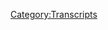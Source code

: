 {{Transcript
    | title         = [[519: January 10-11, 2021]]
    | caption       = [https://knowledgefight.libsyn.com/519-january-10-11-2021 Listen to this episode on Libsyn]
    | episodeNumber = [[519: January 10-11, 2021|519]]
    | length        = 01:49:29
}}

{{MessageBox
    | header     = Warning: Bot Generated Content
    | text       = This transcript was automatically generated by transcription software and likely contains many mistakes and misattributions. Please check the audio for definitive quotes, attribution, and context.
    | image      = N3yvass4myg91.webp
    | imagewidth = 50px
    | id         = warning
}}

{{TranscriptBlock
    | name      = Unknown Speaker
    | timestamp = 00:00:00.000
    | text      = I'm sick of them posing as if they're the good guys, saying we are the bad guys, a knowledge
}}

{{TranscriptBlock
    | name      = Unknown Speaker
    | timestamp = 00:00:23.359
    | text      = fight.
}}

{{TranscriptBlock
    | name      = Unknown Speaker
    | timestamp = 00:00:24.359
    | text      = I'm sick of them posing as if they're the good guys, saying we are the bad guys, a knowledge
}}

{{TranscriptBlock
    | name      = Unknown Speaker
    | timestamp = 00:00:30.320
    | text      = fight.
}}

{{TranscriptBlock
    | name      = Unknown Speaker
    | timestamp = 00:00:31.320
    | text      = Dan and Jordan, knowledge fight.
}}

{{TranscriptBlock
    | name      = Unknown Speaker
    | timestamp = 00:00:32.320
    | text      = Riddle her, riddle her, riddle her.
}}

{{TranscriptBlock
    | name      = Unknown Speaker
    | timestamp = 00:00:33.320
    | text      = Need, I need money.
}}

{{TranscriptBlock
    | name      = Unknown Speaker
    | timestamp = 00:00:34.320
    | text      = Riddle her, riddle her, riddle her.
}}

{{TranscriptBlock
    | name      = Unknown Speaker
    | timestamp = 00:00:35.320
    | text      = Andy and Candace, Andy and Candace.
}}

{{TranscriptBlock
    | name      = Unknown Speaker
    | timestamp = 00:00:36.320
    | text      = Stop it.
}}

{{TranscriptBlock
    | name      = Unknown Speaker
    | timestamp = 00:00:37.320
    | text      = Andy and Candace, Andy and Candace.
}}

{{TranscriptBlock
    | name      = Unknown Speaker
    | timestamp = 00:00:38.320
    | text      = It's time to pray.
}}

{{TranscriptBlock
    | name      = Unknown Speaker
    | timestamp = 00:00:39.320
    | text      = Andy and Candace, you're on the air.
}}

{{TranscriptBlock
    | name      = Unknown Speaker
    | timestamp = 00:00:40.320
    | text      = Thanks for holding us.
}}

{{TranscriptBlock
    | name      = Unknown Speaker
    | timestamp = 00:00:41.320
    | text      = Hello, Alex.
}}

{{TranscriptBlock
    | name      = Unknown Speaker
    | timestamp = 00:00:42.320
    | text      = I'm a first-time caller.
}}

{{TranscriptBlock
    | name      = Unknown Speaker
    | timestamp = 00:00:43.320
    | text      = I'm a huge fan.
}}

{{TranscriptBlock
    | name      = Unknown Speaker
    | timestamp = 00:00:44.320
    | text      = I love your room.
}}

{{TranscriptBlock
    | name      = Unknown Speaker
    | timestamp = 00:00:45.320
    | text      = Knowledge fight.
}}

{{TranscriptBlock
    | name      = Unknown Speaker
    | timestamp = 00:00:46.320
    | text      = Knowledgefight.com.
}}

{{TranscriptBlock
    | name      = Unknown Speaker
    | timestamp = 00:00:55.320
    | text      = I love you.
}}

{{TranscriptBlock
    | name      = Unknown Speaker
    | timestamp = 00:00:59.320
    | text      = Hey, everybody.
}}

{{TranscriptBlock
    | name      = Unknown Speaker
    | timestamp = 00:01:00.320
    | text      = Welcome back to Knowledge Fight.
}}

{{TranscriptBlock
    | name      = Unknown Speaker
    | timestamp = 00:01:01.320
    | text      = I'm Dan.
}}

{{TranscriptBlock
    | name      = Unknown Speaker
    | timestamp = 00:01:02.320
    | text      = I'm Jordan.
}}

{{TranscriptBlock
    | name      = Unknown Speaker
    | timestamp = 00:01:03.320
    | text      = We're cool dudes.
}}

{{TranscriptBlock
    | name      = Unknown Speaker
    | timestamp = 00:01:04.319
    | text      = I like to sit around, drink novelty beverages, and talk a little bit about Alex Jones.
}}

{{TranscriptBlock
    | name      = Unknown Speaker
    | timestamp = 00:01:06.040
    | text      = Oh, indeed we are, Dan.
}}

{{TranscriptBlock
    | name      = Unknown Speaker
    | timestamp = 00:01:07.400
    | text      = Jordan.
}}

{{TranscriptBlock
    | name      = Unknown Speaker
    | timestamp = 00:01:08.400
    | text      = Dan.
}}

{{TranscriptBlock
    | name      = Unknown Speaker
    | timestamp = 00:01:09.400
    | text      = Jordan.
}}

{{TranscriptBlock
    | name      = Unknown Speaker
    | timestamp = 00:01:10.400
    | text      = I have a quick question for you.
}}

{{TranscriptBlock
    | name      = Unknown Speaker
    | timestamp = 00:01:11.400
    | text      = What's up?
}}

{{TranscriptBlock
    | name      = Unknown Speaker
    | timestamp = 00:01:12.400
    | text      = What's your bright spot today?
}}

{{TranscriptBlock
    | name      = Unknown Speaker
    | timestamp = 00:01:13.400
    | text      = My bright spot today, Jordan, is hoodies.
}}

{{TranscriptBlock
    | name      = Unknown Speaker
    | timestamp = 00:01:14.400
    | text      = Hoodies?
}}

{{TranscriptBlock
    | name      = Unknown Speaker
    | timestamp = 00:01:15.400
    | text      = I got a new hoodie.
}}

{{TranscriptBlock
    | name      = Unknown Speaker
    | timestamp = 00:01:16.400
    | text      = You did get a new hoodie?
}}

{{TranscriptBlock
    | name      = Unknown Speaker
    | timestamp = 00:01:17.400
    | text      = Mm-hmm.
}}

{{TranscriptBlock
    | name      = Unknown Speaker
    | timestamp = 00:01:18.400
    | text      = Oh, Miskatonic University.
}}

{{TranscriptBlock
    | name      = Unknown Speaker
    | timestamp = 00:01:19.400
    | text      = Is that a real place?
}}

{{TranscriptBlock
    | name      = Unknown Speaker
    | timestamp = 00:01:20.400
    | text      = Arkham, Massachusetts.
}}

{{TranscriptBlock
    | name      = Unknown Speaker
    | timestamp = 00:01:21.400
    | text      = Oh.
}}

{{TranscriptBlock
    | name      = Unknown Speaker
    | timestamp = 00:01:22.400
    | text      = What happened?
}}

{{TranscriptBlock
    | name      = Unknown Speaker
    | timestamp = 00:01:23.400
    | text      = That's Lovecraft University.
}}

{{TranscriptBlock
    | name      = Unknown Speaker
    | timestamp = 00:01:24.400
    | text      = Yeah, I imagine so.
}}

{{TranscriptBlock
    | name      = Unknown Speaker
    | timestamp = 00:01:25.400
    | text      = Yeah, it takes me forever to buy clothes.
}}

{{TranscriptBlock
    | name      = Unknown Speaker
    | timestamp = 00:01:30.120
    | text      = I just never end up doing it.
}}

{{TranscriptBlock
    | name      = Unknown Speaker
    | timestamp = 00:01:31.840
    | text      = I've had the same clothes forever, and I've needed some new hoodies.
}}

{{TranscriptBlock
    | name      = Unknown Speaker
    | timestamp = 00:01:36.079
    | text      = It's winter, basically wearing a sweater pretty much every day.
}}

{{TranscriptBlock
    | name      = Unknown Speaker
    | timestamp = 00:01:39.400
    | text      = Yeah, yeah, yeah.
}}

{{TranscriptBlock
    | name      = Unknown Speaker
    | timestamp = 00:01:40.400
    | text      = And so I've added some spice to my life.
}}

{{TranscriptBlock
    | name      = Unknown Speaker
    | timestamp = 00:01:42.920
    | text      = I like it.
}}

{{TranscriptBlock
    | name      = Unknown Speaker
    | timestamp = 00:01:43.920
    | text      = And this one, I got also another one that's at the Miskatonic University Antarctic Expedition.
}}

{{TranscriptBlock
    | name      = Unknown Speaker
    | timestamp = 00:01:49.200
    | text      = Sure, sure.
}}

{{TranscriptBlock
    | name      = Unknown Speaker
    | timestamp = 00:01:50.200
    | text      = That's the Mountains of Madness reference.
}}

{{TranscriptBlock
    | name      = Unknown Speaker
    | timestamp = 00:01:52.359
    | text      = Very, very... I got too much Lovecraft hoodies.
}}

{{TranscriptBlock
    | name      = Unknown Speaker
    | timestamp = 00:01:56.359
    | text      = No, no.
}}

{{TranscriptBlock
    | name      = Unknown Speaker
    | timestamp = 00:01:57.359
    | text      = You're golden.
}}

{{TranscriptBlock
    | name      = Unknown Speaker
    | timestamp = 00:01:58.359
    | text      = You're golden, Dan.
}}

{{TranscriptBlock
    | name      = Unknown Speaker
    | timestamp = 00:01:59.359
    | text      = I just couldn't decide on anything that I wanted to get that would be like, I can handle
}}

{{TranscriptBlock
    | name      = Unknown Speaker
    | timestamp = 00:02:03.680
    | text      = wearing this in public, and it's something that I like.
}}

{{TranscriptBlock
    | name      = Unknown Speaker
    | timestamp = 00:02:06.400
    | text      = Yeah.
}}

{{TranscriptBlock
    | name      = Unknown Speaker
    | timestamp = 00:02:07.400
    | text      = Like, I can wear this, and no one would look twice at it, but if it was like Cthulhu or
}}

{{TranscriptBlock
    | name      = Unknown Speaker
    | timestamp = 00:02:10.639
    | text      = something- Sure, sure, sure.
}}

{{TranscriptBlock
    | name      = Unknown Speaker
    | timestamp = 00:02:11.639
    | text      = I would feel very uncomfortable.
}}

{{TranscriptBlock
    | name      = Unknown Speaker
    | timestamp = 00:02:14.240
    | text      = People would have to do a double take, and then they'd be like, oh, I get it.
}}

{{TranscriptBlock
    | name      = Unknown Speaker
    | timestamp = 00:02:17.960
    | text      = Yeah.
}}

{{TranscriptBlock
    | name      = Unknown Speaker
    | timestamp = 00:02:18.960
    | text      = Otherwise, it just looks like it's a college hoodie.
}}

{{TranscriptBlock
    | name      = Unknown Speaker
    | timestamp = 00:02:19.960
    | text      = It's a normal college shirt.
}}

{{TranscriptBlock
    | name      = Unknown Speaker
    | timestamp = 00:02:20.960
    | text      = Yeah, yeah, yeah.
}}

{{TranscriptBlock
    | name      = Unknown Speaker
    | timestamp = 00:02:21.960
    | text      = Absolutely.
}}

{{TranscriptBlock
    | name      = Unknown Speaker
    | timestamp = 00:02:22.960
    | text      = So I made that compromise.
}}

{{TranscriptBlock
    | name      = Unknown Speaker
    | timestamp = 00:02:23.960
    | text      = That's better than what I do with clothes, which is just every six months, I buy five
}}

{{TranscriptBlock
    | name      = Unknown Speaker
    | timestamp = 00:02:27.199
    | text      = different colors of the same shirt and wear it.
}}

{{TranscriptBlock
    | name      = Unknown Speaker
    | timestamp = 00:02:29.699
    | text      = That's not too bad.
}}

{{TranscriptBlock
    | name      = Unknown Speaker
    | timestamp = 00:02:30.699
    | text      = I think that there's a lot of decision paralysis that you get rid of when you do that.
}}

{{TranscriptBlock
    | name      = Unknown Speaker
    | timestamp = 00:02:35.159
    | text      = Yeah, yeah, yeah.
}}

{{TranscriptBlock
    | name      = Unknown Speaker
    | timestamp = 00:02:36.240
    | text      = When you model your clothing choices on Calvin from Calvin and Hobbes, I think it solves
}}

{{TranscriptBlock
    | name      = Unknown Speaker
    | timestamp = 00:02:41.240
    | text      = a lot of problems before they begin.
}}

{{TranscriptBlock
    | name      = Unknown Speaker
    | timestamp = 00:02:44.400
    | text      = Yeah, yeah, because then you're just like, oh, grab this same thing, put it on.
}}

{{TranscriptBlock
    | name      = Unknown Speaker
    | timestamp = 00:02:48.240
    | text      = It's a great shirt.
}}

{{TranscriptBlock
    | name      = Unknown Speaker
    | timestamp = 00:02:49.240
    | text      = This one's blue, and the other one's teal.
}}

{{TranscriptBlock
    | name      = Unknown Speaker
    | timestamp = 00:02:50.819
    | text      = It's a different shirt.
}}

{{TranscriptBlock
    | name      = Unknown Speaker
    | timestamp = 00:02:51.819
    | text      = Yeah.
}}

{{TranscriptBlock
    | name      = Unknown Speaker
    | timestamp = 00:02:52.819
    | text      = So Jordan, how about you?
}}

{{TranscriptBlock
    | name      = Unknown Speaker
    | timestamp = 00:02:53.819
    | text      = What's your bright spot?
}}

{{TranscriptBlock
    | name      = Unknown Speaker
    | timestamp = 00:02:54.819
    | text      = My bright spot, Dan, was this year, they just ended the GDQ for 2021.
}}

{{TranscriptBlock
    | name      = Unknown Speaker
    | timestamp = 00:03:01.120
    | text      = They just ended Games Done Quick, and it was a bunch of fantastic stuff, a lot of good
}}

{{TranscriptBlock
    | name      = Unknown Speaker
    | timestamp = 00:03:06.840
    | text      = runs, and they raised over two million even in this kind of fucking year, so that's really,
}}

{{TranscriptBlock
    | name      = Unknown Speaker
    | timestamp = 00:03:14.560
    | text      = really cool.
}}

{{TranscriptBlock
    | name      = Unknown Speaker
    | timestamp = 00:03:15.560
    | text      = That is cool.
}}

{{TranscriptBlock
    | name      = Unknown Speaker
    | timestamp = 00:03:16.560
    | text      = It made me happy.
}}

{{TranscriptBlock
    | name      = Unknown Speaker
    | timestamp = 00:03:17.560
    | text      = That is a lot of fun.
}}

{{TranscriptBlock
    | name      = Unknown Speaker
    | timestamp = 00:03:18.560
    | text      = So it's a bright spot.
}}

{{TranscriptBlock
    | name      = Unknown Speaker
    | timestamp = 00:03:19.560
    | text      = Yeah.
}}

{{TranscriptBlock
    | name      = Unknown Speaker
    | timestamp = 00:03:20.560
    | text      = I'm still wishy-washy a tiny bit about watching video games.
}}

{{TranscriptBlock
    | name      = Unknown Speaker
    | timestamp = 00:03:23.800
    | text      = I can watch some of the people who put up Mario Maker videos.
}}

{{TranscriptBlock
    | name      = Unknown Speaker
    | timestamp = 00:03:27.879
    | text      = See, those are the ones that I watch.
}}

{{TranscriptBlock
    | name      = Unknown Speaker
    | timestamp = 00:03:29.360
    | text      = Yeah.
}}

{{TranscriptBlock
    | name      = Unknown Speaker
    | timestamp = 00:03:30.360
    | text      = Because those are so hard.
}}

{{TranscriptBlock
    | name      = Unknown Speaker
    | timestamp = 00:03:31.360
    | text      = Oh, yeah.
}}

{{TranscriptBlock
    | name      = Unknown Speaker
    | timestamp = 00:03:32.360
    | text      = It's offensive almost how hard those levels are that people make.
}}

{{TranscriptBlock
    | name      = Unknown Speaker
    | timestamp = 00:03:36.000
    | text      = Yeah, no.
}}

{{TranscriptBlock
    | name      = Unknown Speaker
    | timestamp = 00:03:37.000
    | text      = Because that's the point.
}}

{{TranscriptBlock
    | name      = Unknown Speaker
    | timestamp = 00:03:38.000
    | text      = That was one of the things this year, I don't think it closed it, but it was one of the
}}

{{TranscriptBlock
    | name      = Unknown Speaker
    | timestamp = 00:03:42.080
    | text      = last four runs, and this dude was playing the hardest Mario Maker level that wasn't
}}

{{TranscriptBlock
    | name      = Unknown Speaker
    | timestamp = 00:03:47.879
    | text      = even Mario Maker.
}}

{{TranscriptBlock
    | name      = Unknown Speaker
    | timestamp = 00:03:48.879
    | text      = It was a hack.
}}

{{TranscriptBlock
    | name      = Unknown Speaker
    | timestamp = 00:03:49.879
    | text      = It was a kaizo hack, and the previous world record was 35 minutes, and he did it in 18.
}}

{{TranscriptBlock
    | name      = Unknown Speaker
    | timestamp = 00:03:56.360
    | text      = Wow.
}}

{{TranscriptBlock
    | name      = Unknown Speaker
    | timestamp = 00:03:57.360
    | text      = And everybody's watching that just going like, what the fuck just happened, man?
}}

{{TranscriptBlock
    | name      = Unknown Speaker
    | timestamp = 00:04:00.240
    | text      = We just saw history.
}}

{{TranscriptBlock
    | name      = Unknown Speaker
    | timestamp = 00:04:02.240
    | text      = And nobody even registered for a while.
}}

{{TranscriptBlock
    | name      = Unknown Speaker
    | timestamp = 00:04:04.560
    | text      = They were like, that was just a really good run, man.
}}

{{TranscriptBlock
    | name      = Unknown Speaker
    | timestamp = 00:04:07.479
    | text      = I think part of my concern is that I think I might get too into it.
}}

{{TranscriptBlock
    | name      = Unknown Speaker
    | timestamp = 00:04:11.520
    | text      = I might enjoy watching people play video games competitively too much, but I just can't.
}}

{{TranscriptBlock
    | name      = Unknown Speaker
    | timestamp = 00:04:16.560
    | text      = I can't do it.
}}

{{TranscriptBlock
    | name      = Unknown Speaker
    | timestamp = 00:04:17.560
    | text      = Right, right, right.
}}

{{TranscriptBlock
    | name      = Unknown Speaker
    | timestamp = 00:04:18.560
    | text      = I don't want to enter the territory lest I disappear into it.
}}

{{TranscriptBlock
    | name      = Unknown Speaker
    | timestamp = 00:04:21.360
    | text      = Yeah, it's one of those things where I've never been that good at platforming games,
}}

{{TranscriptBlock
    | name      = Unknown Speaker
    | timestamp = 00:04:26.560
    | text      = so they've always seemed like a struggle whenever I play them.
}}

{{TranscriptBlock
    | name      = Unknown Speaker
    | timestamp = 00:04:29.980
    | text      = And then whenever you see these guys play them, it's actually a very kind of beautiful,
}}

{{TranscriptBlock
    | name      = Unknown Speaker
    | timestamp = 00:04:34.680
    | text      = almost dancing kind of feel where it's like, oh, I get it.
}}

{{TranscriptBlock
    | name      = Unknown Speaker
    | timestamp = 00:04:37.860
    | text      = If you just do all of the steps perfectly, it's pretty to watch.
}}

{{TranscriptBlock
    | name      = Unknown Speaker
    | timestamp = 00:04:43.120
    | text      = It's like if you're bad at dancing and then you watch Somebody's Good, you're like, oh,
}}

{{TranscriptBlock
    | name      = Unknown Speaker
    | timestamp = 00:04:46.800
    | text      = I get it.
}}

{{TranscriptBlock
    | name      = Unknown Speaker
    | timestamp = 00:04:47.800
    | text      = That's what it's supposed to look like.
}}

{{TranscriptBlock
    | name      = Unknown Speaker
    | timestamp = 00:04:48.800
    | text      = Yeah, yeah, yeah.
}}

{{TranscriptBlock
    | name      = Unknown Speaker
    | timestamp = 00:04:49.800
    | text      = For sure.
}}

{{TranscriptBlock
    | name      = Unknown Speaker
    | timestamp = 00:04:50.800
    | text      = Yeah.
}}

{{TranscriptBlock
    | name      = Unknown Speaker
    | timestamp = 00:04:51.800
    | text      = So something that's not how it's supposed to be is the world.
}}

{{TranscriptBlock
    | name      = Unknown Speaker
    | timestamp = 00:04:54.199
    | text      = Yeah.
}}

{{TranscriptBlock
    | name      = Unknown Speaker
    | timestamp = 00:04:55.199
    | text      = Well.
}}

{{TranscriptBlock
    | name      = Unknown Speaker
    | timestamp = 00:04:56.199
    | text      = Smooth.
}}

{{TranscriptBlock
    | name      = Unknown Speaker
    | timestamp = 00:04:57.199
    | text      = Fucking transition.
}}

{{TranscriptBlock
    | name      = Unknown Speaker
    | timestamp = 00:04:58.199
    | text      = You're great.
}}

{{TranscriptBlock
    | name      = Unknown Speaker
    | timestamp = 00:04:59.199
    | text      = It's a mess.
}}

{{TranscriptBlock
    | name      = Unknown Speaker
    | timestamp = 00:05:00.199
    | text      = It's a mess.
}}

{{TranscriptBlock
    | name      = Unknown Speaker
    | timestamp = 00:05:01.199
    | text      = And so that's why we're here on a Wednesday.
}}

{{TranscriptBlock
    | name      = Unknown Speaker
    | timestamp = 00:05:02.199
    | text      = It does seem like that.
}}

{{TranscriptBlock
    | name      = Unknown Speaker
    | timestamp = 00:05:03.199
    | text      = Doing a little special middle of the week episode, because we got to keep on top of
}}

{{TranscriptBlock
    | name      = Unknown Speaker
    | timestamp = 00:05:07.360
    | text      = things.
}}

{{TranscriptBlock
    | name      = Unknown Speaker
    | timestamp = 00:05:08.360
    | text      = We figured it'd be too much if we waited till Friday, things would pile up and they may
}}

{{TranscriptBlock
    | name      = Unknown Speaker
    | timestamp = 00:05:12.079
    | text      = be important.
}}

{{TranscriptBlock
    | name      = Unknown Speaker
    | timestamp = 00:05:13.079
    | text      = So we're going over January 10th and 11th today, 2021.
}}

{{TranscriptBlock
    | name      = Unknown Speaker
    | timestamp = 00:05:17.439
    | text      = I don't have anything to say about 2021 yet.
}}

{{TranscriptBlock
    | name      = Unknown Speaker
    | timestamp = 00:05:20.439
    | text      = Not yet.
}}

{{TranscriptBlock
    | name      = Unknown Speaker
    | timestamp = 00:05:21.439
    | text      = Nope.
}}

{{TranscriptBlock
    | name      = Unknown Speaker
    | timestamp = 00:05:22.439
    | text      = We'll figure that out.
}}

{{TranscriptBlock
    | name      = Unknown Speaker
    | timestamp = 00:05:23.439
    | text      = I think this is 2021.
}}

{{TranscriptBlock
    | name      = Unknown Speaker
    | timestamp = 00:05:25.680
    | text      = I'm Dan and there will only be lone survivors.
}}

{{TranscriptBlock
    | name      = Unknown Speaker
    | timestamp = 00:05:27.839
    | text      = No.
}}

{{TranscriptBlock
    | name      = Unknown Speaker
    | timestamp = 00:05:28.839
    | text      = Nope.
}}

{{TranscriptBlock
    | name      = Unknown Speaker
    | timestamp = 00:05:29.839
    | text      = I feel like that one's pretty good.
}}

{{TranscriptBlock
    | name      = Unknown Speaker
    | timestamp = 00:05:30.839
    | text      = Today we're going to be going over January 10th and 11th, 2021.
}}

{{TranscriptBlock
    | name      = Unknown Speaker
    | timestamp = 00:05:33.759
    | text      = I'm Dan.
}}

{{TranscriptBlock
    | name      = Unknown Speaker
    | timestamp = 00:05:34.759
    | text      = This is no longer 2020.
}}

{{TranscriptBlock
    | name      = Unknown Speaker
    | timestamp = 00:05:35.759
    | text      = Oh, okay.
}}

{{TranscriptBlock
    | name      = Unknown Speaker
    | timestamp = 00:05:36.759
    | text      = Nah, that's not good.
}}

{{TranscriptBlock
    | name      = Unknown Speaker
    | timestamp = 00:05:37.759
    | text      = That's not that good.
}}

{{TranscriptBlock
    | name      = Unknown Speaker
    | timestamp = 00:05:38.759
    | text      = Nah, it didn't feel that good.
}}

{{TranscriptBlock
    | name      = Unknown Speaker
    | timestamp = 00:05:39.759
    | text      = Nah, it didn't feel right.
}}

{{TranscriptBlock
    | name      = Unknown Speaker
    | timestamp = 00:05:40.759
    | text      = We'll come up with something.
}}

{{TranscriptBlock
    | name      = Unknown Speaker
    | timestamp = 00:05:41.759
    | text      = Okay.
}}

{{TranscriptBlock
    | name      = Unknown Speaker
    | timestamp = 00:05:42.759
    | text      = But yeah, there's a lot of, lot of horseshit on this episode.
}}

{{TranscriptBlock
    | name      = Unknown Speaker
    | timestamp = 00:05:45.639
    | text      = And actually we get a really interesting return from somebody who's been out of pocket for
}}

{{TranscriptBlock
    | name      = Unknown Speaker
    | timestamp = 00:05:49.680
    | text      = a while.
}}

{{TranscriptBlock
    | name      = Unknown Speaker
    | timestamp = 00:05:50.680
    | text      = All right.
}}

{{TranscriptBlock
    | name      = Unknown Speaker
    | timestamp = 00:05:51.680
    | text      = There's somebody who we have not heard hide nor hair of.
}}

{{TranscriptBlock
    | name      = Unknown Speaker
    | timestamp = 00:05:54.319
    | text      = Health Ranger?
}}

{{TranscriptBlock
    | name      = Unknown Speaker
    | timestamp = 00:05:55.319
    | text      = Seen?
}}

{{TranscriptBlock
    | name      = Unknown Speaker
    | timestamp = 00:05:56.319
    | text      = Hide nor hair of?
}}

{{TranscriptBlock
    | name      = Unknown Speaker
    | timestamp = 00:05:57.319
    | text      = I'm not sure what the expression is.
}}

{{TranscriptBlock
    | name      = Unknown Speaker
    | timestamp = 00:05:58.319
    | text      = Okay.
}}

{{TranscriptBlock
    | name      = Unknown Speaker
    | timestamp = 00:05:59.319
    | text      = Okay.
}}

{{TranscriptBlock
    | name      = Unknown Speaker
    | timestamp = 00:06:00.319
    | text      = Well, we'll see what happens.
}}

{{TranscriptBlock
    | name      = Unknown Speaker
    | timestamp = 00:06:01.319
    | text      = How'd you hear a hide or a hair?
}}

{{TranscriptBlock
    | name      = Unknown Speaker
    | timestamp = 00:06:02.319
    | text      = Yeah.
}}

{{TranscriptBlock
    | name      = Unknown Speaker
    | timestamp = 00:06:03.319
    | text      = That's kind of what I was concerned about.
}}

{{TranscriptBlock
    | name      = Unknown Speaker
    | timestamp = 00:06:04.319
    | text      = I'm not entirely sure.
}}

{{TranscriptBlock
    | name      = Unknown Speaker
    | timestamp = 00:06:05.319
    | text      = Okay.
}}

{{TranscriptBlock
    | name      = Unknown Speaker
    | timestamp = 00:06:06.319
    | text      = But we'll get down to business on that here in a second.
}}

{{TranscriptBlock
    | name      = Unknown Speaker
    | timestamp = 00:06:07.319
    | text      = But first, Jordan, we're going to take a little moment to say thank you to some folks who
}}

{{TranscriptBlock
    | name      = Unknown Speaker
    | timestamp = 00:06:09.560
    | text      = have signed up and are supporting the show.
}}

{{TranscriptBlock
    | name      = Unknown Speaker
    | timestamp = 00:06:11.240
    | text      = That's a great idea.
}}

{{TranscriptBlock
    | name      = Unknown Speaker
    | timestamp = 00:06:12.240
    | text      = So first, don't dare call me a policy wonk.
}}

{{TranscriptBlock
    | name      = Unknown Speaker
    | timestamp = 00:06:13.879
    | text      = You are now a policy wonk.
}}

{{TranscriptBlock
    | name      = Unknown Speaker
    | timestamp = 00:06:15.399
    | text      = I'm a policy wonk.
}}

{{TranscriptBlock
    | name      = Unknown Speaker
    | timestamp = 00:06:16.480
    | text      = Take that.
}}

{{TranscriptBlock
    | name      = Unknown Speaker
    | timestamp = 00:06:17.480
    | text      = Thank you.
}}

{{TranscriptBlock
    | name      = Unknown Speaker
    | timestamp = 00:06:18.480
    | text      = Next, Nina Z.
}}

{{TranscriptBlock
    | name      = Unknown Speaker
    | timestamp = 00:06:19.480
    | text      = Thank you so much.
}}

{{TranscriptBlock
    | name      = Unknown Speaker
    | timestamp = 00:06:20.480
    | text      = You are now a policy wonk.
}}

{{TranscriptBlock
    | name      = Unknown Speaker
    | timestamp = 00:06:21.480
    | text      = I'm a policy wonk.
}}

{{TranscriptBlock
    | name      = Unknown Speaker
    | timestamp = 00:06:22.480
    | text      = Thanks, Nina.
}}

{{TranscriptBlock
    | name      = Unknown Speaker
    | timestamp = 00:06:23.480
    | text      = Thank you.
}}

{{TranscriptBlock
    | name      = Unknown Speaker
    | timestamp = 00:06:24.480
    | text      = Next, Finn B. Not Finn Balor.
}}

{{TranscriptBlock
    | name      = Unknown Speaker
    | timestamp = 00:06:25.480
    | text      = Thank you so much.
}}

{{TranscriptBlock
    | name      = Unknown Speaker
    | timestamp = 00:06:26.480
    | text      = You are now a policy wonk.
}}

{{TranscriptBlock
    | name      = Unknown Speaker
    | timestamp = 00:06:28.480
    | text      = I'm a policy wonk.
}}

{{TranscriptBlock
    | name      = Unknown Speaker
    | timestamp = 00:06:29.480
    | text      = Thanks, Finn.
}}

{{TranscriptBlock
    | name      = Unknown Speaker
    | timestamp = 00:06:30.480
    | text      = Next, Tom K. And it's T-H-O-M, which I enjoy quite a bit.
}}

{{TranscriptBlock
    | name      = Unknown Speaker
    | timestamp = 00:06:32.480
    | text      = Oh, okay.
}}

{{TranscriptBlock
    | name      = Unknown Speaker
    | timestamp = 00:06:33.480
    | text      = So it's not Tom Kenny?
}}

{{TranscriptBlock
    | name      = Unknown Speaker
    | timestamp = 00:06:34.480
    | text      = No.
}}

{{TranscriptBlock
    | name      = Unknown Speaker
    | timestamp = 00:06:35.480
    | text      = Oh, damn.
}}

{{TranscriptBlock
    | name      = Unknown Speaker
    | timestamp = 00:06:36.480
    | text      = Tom K., you are now a policy wonk.
}}

{{TranscriptBlock
    | name      = Unknown Speaker
    | timestamp = 00:06:37.480
    | text      = I'm a policy wonk.
}}

{{TranscriptBlock
    | name      = Unknown Speaker
    | timestamp = 00:06:38.480
    | text      = Thank you.
}}

{{TranscriptBlock
    | name      = Unknown Speaker
    | timestamp = 00:06:39.480
    | text      = Thanks, Tom K.
}}

{{TranscriptBlock
    | name      = Unknown Speaker
    | timestamp = 00:06:40.480
    | text      = I like that thom.
}}

{{TranscriptBlock
    | name      = Unknown Speaker
    | timestamp = 00:06:41.480
    | text      = Yeah.
}}

{{TranscriptBlock
    | name      = Unknown Speaker
    | timestamp = 00:06:42.480
    | text      = Yeah.
}}

{{TranscriptBlock
    | name      = Unknown Speaker
    | timestamp = 00:06:43.480
    | text      = I don't know why.
}}

{{TranscriptBlock
    | name      = Unknown Speaker
    | timestamp = 00:06:44.480
    | text      = You don't know why?
}}

{{TranscriptBlock
    | name      = Unknown Speaker
    | timestamp = 00:06:45.480
    | text      = If I were Thomas and I went by Tom, I'd definitely keep that H in there.
}}

{{TranscriptBlock
    | name      = Unknown Speaker
    | timestamp = 00:06:46.839
    | text      = You'd like the old English H in there.
}}

{{TranscriptBlock
    | name      = Unknown Speaker
    | timestamp = 00:06:48.800
    | text      = Yeah.
}}

{{TranscriptBlock
    | name      = Unknown Speaker
    | timestamp = 00:06:49.800
    | text      = I enjoy it.
}}

{{TranscriptBlock
    | name      = Unknown Speaker
    | timestamp = 00:06:50.800
    | text      = Okay.
}}

{{TranscriptBlock
    | name      = Unknown Speaker
    | timestamp = 00:06:51.800
    | text      = Next, Michelle H. Thank you so much.
}}

{{TranscriptBlock
    | name      = Unknown Speaker
    | timestamp = 00:06:52.800
    | text      = You are now a policy wonk.
}}

{{TranscriptBlock
    | name      = Unknown Speaker
    | timestamp = 00:06:53.800
    | text      = I'm a policy wonk.
}}

{{TranscriptBlock
    | name      = Unknown Speaker
    | timestamp = 00:06:54.800
    | text      = Thank you. Next, Snug Doo with Rob Doo, which I think is the new morning show on Infowars.
}}

{{TranscriptBlock
    | name      = Unknown Speaker
    | timestamp = 00:06:59.800
    | text      = Okay.
}}

{{TranscriptBlock
    | name      = Unknown Speaker
    | timestamp = 00:07:00.800
    | text      = You are now a policy wonk.
}}

{{TranscriptBlock
    | name      = Unknown Speaker
    | timestamp = 00:07:02.160
    | text      = I'm a policy wonk.
}}

{{TranscriptBlock
    | name      = Unknown Speaker
    | timestamp = 00:07:03.160
    | text      = Thank you.
}}

{{TranscriptBlock
    | name      = Unknown Speaker
    | timestamp = 00:07:04.160
    | text      = Thank you.
}}

{{TranscriptBlock
    | name      = Unknown Speaker
    | timestamp = 00:07:05.160
    | text      = And then finally, I'd like to thank a couple of people who donated on an elevated level.
}}

{{TranscriptBlock
    | name      = Unknown Speaker
    | timestamp = 00:07:07.600
    | text      = I appreciate that very much.
}}

{{TranscriptBlock
    | name      = Unknown Speaker
    | timestamp = 00:07:08.759
    | text      = So, the Giuliani Brain Trust.
}}

{{TranscriptBlock
    | name      = Unknown Speaker
    | timestamp = 00:07:11.160
    | text      = Thank you so much.
}}

{{TranscriptBlock
    | name      = Unknown Speaker
    | timestamp = 00:07:12.160
    | text      = You are now a technocrat.
}}

{{TranscriptBlock
    | name      = Unknown Speaker
    | timestamp = 00:07:13.160
    | text      = And Kelly M. Thank you so much.
}}

{{TranscriptBlock
    | name      = Unknown Speaker
    | timestamp = 00:07:14.600
    | text      = You are now a technocrat.
}}

{{TranscriptBlock
    | name      = Unknown Speaker
    | timestamp = 00:07:15.839
    | text      = I'm a policy wonk.
}}

{{TranscriptBlock
    | name      = Unknown Speaker
    | timestamp = 00:07:16.839
    | text      = Crikey, mate.
}}

{{TranscriptBlock
    | name      = Unknown Speaker
    | timestamp = 00:07:17.839
    | text      = That's fantastic.
}}

{{TranscriptBlock
    | name      = Unknown Speaker
    | timestamp = 00:07:18.839
    | text      = Have yourself a brew.
}}

{{TranscriptBlock
    | name      = Unknown Speaker
    | timestamp = 00:07:19.839
    | text      = How's your 401k doing, bro?
}}

{{TranscriptBlock
    | name      = Unknown Speaker
    | timestamp = 00:07:20.839
    | text      = All right.
}}

{{TranscriptBlock
    | name      = Unknown Speaker
    | timestamp = 00:07:21.839
    | text      = We got to go full tilt boogie on this Watson, all right?
}}

{{TranscriptBlock
    | name      = Unknown Speaker
    | timestamp = 00:07:24.240
    | text      = Let's just get down to business.
}}

{{TranscriptBlock
    | name      = Unknown Speaker
    | timestamp = 00:07:25.720
    | text      = We ain't making that money off that heroin.
}}

{{TranscriptBlock
    | name      = Unknown Speaker
    | timestamp = 00:07:27.800
    | text      = Why are you pimps so good?
}}

{{TranscriptBlock
    | name      = Unknown Speaker
    | timestamp = 00:07:29.720
    | text      = My neck is freakishly large.
}}

{{TranscriptBlock
    | name      = Unknown Speaker
    | timestamp = 00:07:31.360
    | text      = I declare Infowar on you.
}}

{{TranscriptBlock
    | name      = Unknown Speaker
    | timestamp = 00:07:34.079
    | text      = Thank you so much, Giuliani Brain Trust, and thank you, Kelly M.
}}

{{TranscriptBlock
    | name      = Unknown Speaker
    | timestamp = 00:07:36.720
    | text      = Yes.
}}

{{TranscriptBlock
    | name      = Unknown Speaker
    | timestamp = 00:07:37.720
    | text      = Thank you very much to the both of you.
}}

{{TranscriptBlock
    | name      = Unknown Speaker
    | timestamp = 00:07:38.720
    | text      = We have another special little shout out to give today.
}}

{{TranscriptBlock
    | name      = Unknown Speaker
    | timestamp = 00:07:42.120
    | text      = All right.
}}

{{TranscriptBlock
    | name      = Unknown Speaker
    | timestamp = 00:07:43.120
    | text      = And first, I'd like to give a shout out to Wednesday and Biscuits, who are a couple of
}}

{{TranscriptBlock
    | name      = Unknown Speaker
    | timestamp = 00:07:47.000
    | text      = cats.
}}

{{TranscriptBlock
    | name      = Unknown Speaker
    | timestamp = 00:07:48.000
    | text      = Oh, okay.
}}

{{TranscriptBlock
    | name      = Unknown Speaker
    | timestamp = 00:07:49.000
    | text      = That are just apparently adorable.
}}

{{TranscriptBlock
    | name      = Unknown Speaker
    | timestamp = 00:07:50.360
    | text      = They're very sweet.
}}

{{TranscriptBlock
    | name      = Unknown Speaker
    | timestamp = 00:07:51.360
    | text      = Oh, okay.
}}

{{TranscriptBlock
    | name      = Unknown Speaker
    | timestamp = 00:07:52.360
    | text      = I got you.
}}

{{TranscriptBlock
    | name      = Unknown Speaker
    | timestamp = 00:07:53.360
    | text      = But I'll take the owner's word for them.
}}

{{TranscriptBlock
    | name      = Unknown Speaker
    | timestamp = 00:07:56.600
    | text      = And here's the thing.
}}

{{TranscriptBlock
    | name      = Unknown Speaker
    | timestamp = 00:07:57.600
    | text      = I would also give a shout out to the concept of Wednesday and to Biscuits.
}}

{{TranscriptBlock
    | name      = Unknown Speaker
    | timestamp = 00:08:00.360
    | text      = I prefer Biscuits to Wednesdays.
}}

{{TranscriptBlock
    | name      = Unknown Speaker
    | timestamp = 00:08:02.480
    | text      = That's fair.
}}

{{TranscriptBlock
    | name      = Unknown Speaker
    | timestamp = 00:08:03.480
    | text      = Biscuits are great.
}}

{{TranscriptBlock
    | name      = Unknown Speaker
    | timestamp = 00:08:04.480
    | text      = Oh, you ever go...
}}

{{TranscriptBlock
    | name      = Unknown Speaker
    | timestamp = 00:08:05.480
    | text      = First of all, Cheddar Bay Biscuits, fantastic.
}}

{{TranscriptBlock
    | name      = Unknown Speaker
    | timestamp = 00:08:07.879
    | text      = Wrong.
}}

{{TranscriptBlock
    | name      = Unknown Speaker
    | timestamp = 00:08:08.879
    | text      = Second best biscuit I think is Cracker Barrel.
}}

{{TranscriptBlock
    | name      = Unknown Speaker
    | timestamp = 00:08:10.480
    | text      = They have great biscuits.
}}

{{TranscriptBlock
    | name      = Unknown Speaker
    | timestamp = 00:08:11.480
    | text      = That's pretty great.
}}

{{TranscriptBlock
    | name      = Unknown Speaker
    | timestamp = 00:08:12.480
    | text      = Oh, buttermilk.
}}

{{TranscriptBlock
    | name      = Unknown Speaker
    | timestamp = 00:08:13.480
    | text      = That's pretty great.
}}

{{TranscriptBlock
    | name      = Unknown Speaker
    | timestamp = 00:08:14.519
    | text      = So Wednesday and Biscuits are a couple of cats, and the people who take care of them,
}}

{{TranscriptBlock
    | name      = Unknown Speaker
    | timestamp = 00:08:18.720
    | text      = I guess feed them, house them, are Kara and Andrew.
}}

{{TranscriptBlock
    | name      = Unknown Speaker
    | timestamp = 00:08:22.800
    | text      = Okay.
}}

{{TranscriptBlock
    | name      = Unknown Speaker
    | timestamp = 00:08:23.800
    | text      = And I got reached out to because at the end of last year, two of them tied the knot.
}}

{{TranscriptBlock
    | name      = Unknown Speaker
    | timestamp = 00:08:29.240
    | text      = Oh, congratulations.
}}

{{TranscriptBlock
    | name      = Unknown Speaker
    | timestamp = 00:08:30.240
    | text      = Got married.
}}

{{TranscriptBlock
    | name      = Unknown Speaker
    | timestamp = 00:08:31.240
    | text      = Congratulations to the both of them.
}}

{{TranscriptBlock
    | name      = Unknown Speaker
    | timestamp = 00:08:33.279
    | text      = And I got a message hoping for a happy one month anniversary message in December.
}}

{{TranscriptBlock
    | name      = Unknown Speaker
    | timestamp = 00:08:40.519
    | text      = We can't do that.
}}

{{TranscriptBlock
    | name      = Unknown Speaker
    | timestamp = 00:08:41.519
    | text      = Missed that message.
}}

{{TranscriptBlock
    | name      = Unknown Speaker
    | timestamp = 00:08:42.519
    | text      = No, we don't do that.
}}

{{TranscriptBlock
    | name      = Unknown Speaker
    | timestamp = 00:08:43.519
    | text      = Missed that message.
}}

{{TranscriptBlock
    | name      = Unknown Speaker
    | timestamp = 00:08:44.519
    | text      = In December, we didn't speak to anyone.
}}

{{TranscriptBlock
    | name      = Unknown Speaker
    | timestamp = 00:08:45.759
    | text      = No.
}}

{{TranscriptBlock
    | name      = Unknown Speaker
    | timestamp = 00:08:46.759
    | text      = I feel very bad about that though, so I want to make it up and wish a happy two month anniversary
}}

{{TranscriptBlock
    | name      = Unknown Speaker
    | timestamp = 00:08:52.000
    | text      = to Kara and Andrew.
}}

{{TranscriptBlock
    | name      = Unknown Speaker
    | timestamp = 00:08:53.720
    | text      = Happy anniversary to you both.
}}

{{TranscriptBlock
    | name      = Unknown Speaker
    | timestamp = 00:08:56.039
    | text      = Ah, man.
}}

{{TranscriptBlock
    | name      = Unknown Speaker
    | timestamp = 00:08:57.039
    | text      = You should have hung onto it for a full year.
}}

{{TranscriptBlock
    | name      = Unknown Speaker
    | timestamp = 00:08:58.960
    | text      = In December, we could have been like, ha!
}}

{{TranscriptBlock
    | name      = Unknown Speaker
    | timestamp = 00:09:01.519
    | text      = You thought we forgot, assholes!
}}

{{TranscriptBlock
    | name      = Unknown Speaker
    | timestamp = 00:09:03.399
    | text      = Happy one year anniversary!
}}

{{TranscriptBlock
    | name      = Unknown Speaker
    | timestamp = 00:09:04.399
    | text      = See, now the problem with that is I almost certainly would have forgotten.
}}

{{TranscriptBlock
    | name      = Unknown Speaker
    | timestamp = 00:09:06.799
    | text      = We would absolutely have forgotten.
}}

{{TranscriptBlock
    | name      = Unknown Speaker
    | timestamp = 00:09:08.679
    | text      = Yeah.
}}

{{TranscriptBlock
    | name      = Unknown Speaker
    | timestamp = 00:09:09.679
    | text      = I doubt the internet will be around at the end of this year.
}}

{{TranscriptBlock
    | name      = Unknown Speaker
    | timestamp = 00:09:12.080
    | text      = Give Wednesday and Biscuits some treats to celebrate.
}}

{{TranscriptBlock
    | name      = Unknown Speaker
    | timestamp = 00:09:15.080
    | text      = Hope you all are having a great day.
}}

{{TranscriptBlock
    | name      = Unknown Speaker
    | timestamp = 00:09:17.320
    | text      = Indeed.
}}

{{TranscriptBlock
    | name      = Unknown Speaker
    | timestamp = 00:09:18.320
    | text      = Hey Jordan, today, let's start here on January 10th.
}}

{{TranscriptBlock
    | name      = Unknown Speaker
    | timestamp = 00:09:24.360
    | text      = Alex seems to be looking at the world and he's seeing like, hey, a lot of people are
}}

{{TranscriptBlock
    | name      = Unknown Speaker
    | timestamp = 00:09:30.440
    | text      = saying I'm right about stuff now.
}}

{{TranscriptBlock
    | name      = Unknown Speaker
    | timestamp = 00:09:32.159
    | text      = Oh, that's not good.
}}

{{TranscriptBlock
    | name      = Unknown Speaker
    | timestamp = 00:09:33.159
    | text      = They shouldn't do that.
}}

{{TranscriptBlock
    | name      = Unknown Speaker
    | timestamp = 00:09:34.159
    | text      = The internet is really waking up, meaning the people are really waking up, and the saying
}}

{{TranscriptBlock
    | name      = Unknown Speaker
    | timestamp = 00:09:39.000
    | text      = Alex Jones was right is being written on the walls, spray painted on the government buildings,
}}

{{TranscriptBlock
    | name      = Unknown Speaker
    | timestamp = 00:09:49.200
    | text      = festooned to people's t-shirts and typed in to Twitter and Facebook accounts by the millions
}}

{{TranscriptBlock
    | name      = Unknown Speaker
    | timestamp = 00:09:55.960
    | text      = a day.
}}

{{TranscriptBlock
    | name      = Unknown Speaker
    | timestamp = 00:09:57.200
    | text      = And it's become a maxim.
}}

{{TranscriptBlock
    | name      = Unknown Speaker
    | timestamp = 00:09:58.200
    | text      = And I'm very honored that the fact that I predicted all of this and now we're getting
}}

{{TranscriptBlock
    | name      = Unknown Speaker
    | timestamp = 00:10:05.320
    | text      = the credit for it only because I want people to then realize that we know what's coming
}}

{{TranscriptBlock
    | name      = Unknown Speaker
    | timestamp = 00:10:09.679
    | text      = next.
}}

{{TranscriptBlock
    | name      = Unknown Speaker
    | timestamp = 00:10:10.679
    | text      = Uh, probably nuking a city is what he's going to predict, but, uh, I too would be honored
}}

{{TranscriptBlock
    | name      = Unknown Speaker
    | timestamp = 00:10:15.879
    | text      = to have, uh, uh, Jordan was right directly next to, for a good time called Clarice.
}}

{{TranscriptBlock
    | name      = Unknown Speaker
    | timestamp = 00:10:23.000
    | text      = I think that would give me a lot of honor, you know, that would make me feel good.
}}

{{TranscriptBlock
    | name      = Unknown Speaker
    | timestamp = 00:10:26.840
    | text      = I think Alex is just responding to the fact that a bunch of people got kicked off social
}}

{{TranscriptBlock
    | name      = Unknown Speaker
    | timestamp = 00:10:29.840
    | text      = media.
}}

{{TranscriptBlock
    | name      = Unknown Speaker
    | timestamp = 00:10:30.840
    | text      = That would make sense.
}}

{{TranscriptBlock
    | name      = Unknown Speaker
    | timestamp = 00:10:31.840
    | text      = And he's like, yeah, I told you they're going to kick you off social media if you keep behaving
}}

{{TranscriptBlock
    | name      = Unknown Speaker
    | timestamp = 00:10:34.960
    | text      = in the ways that gay people kicked off social media.
}}

{{TranscriptBlock
    | name      = Unknown Speaker
    | timestamp = 00:10:37.000
    | text      = Oh, what an amazing prediction.
}}

{{TranscriptBlock
    | name      = Unknown Speaker
    | timestamp = 00:10:39.519
    | text      = Um, I think that I personally would never like to be in a situation where I'm celebrating
}}

{{TranscriptBlock
    | name      = Unknown Speaker
    | timestamp = 00:10:47.240
    | text      = something that I said or did, uh, being memorialized in a way that I decided to call it festooned.
}}

{{TranscriptBlock
    | name      = Unknown Speaker
    | timestamp = 00:10:53.320
    | text      = Yeah, yeah, yeah.
}}

{{TranscriptBlock
    | name      = Unknown Speaker
    | timestamp = 00:10:54.919
    | text      = That's not good.
}}

{{TranscriptBlock
    | name      = Unknown Speaker
    | timestamp = 00:10:55.919
    | text      = If you ever catch me slipping and I use that term to be like, my words are festooned on
}}

{{TranscriptBlock
    | name      = Unknown Speaker
    | timestamp = 00:11:00.200
    | text      = billboards, uh, I'm not doing well.
}}

{{TranscriptBlock
    | name      = Unknown Speaker
    | timestamp = 00:11:05.200
    | text      = Things have gone bad.
}}

{{TranscriptBlock
    | name      = Unknown Speaker
    | timestamp = 00:11:06.200
    | text      = My words emanate from the excrement of the ground, Dan.
}}

{{TranscriptBlock
    | name      = Unknown Speaker
    | timestamp = 00:11:10.039
    | text      = Oh boy.
}}

{{TranscriptBlock
    | name      = Unknown Speaker
    | timestamp = 00:11:11.039
    | text      = Yeah.
}}

{{TranscriptBlock
    | name      = Unknown Speaker
    | timestamp = 00:11:12.039
    | text      = But, uh, you know, he's, uh, claimed, uh, on our previous episodes, Alex has, uh, laid
}}

{{TranscriptBlock
    | name      = Unknown Speaker
    | timestamp = 00:11:16.519
    | text      = out the, the, uh, the foundation for the Antifa did the storming of the Capitol.
}}

{{TranscriptBlock
    | name      = Unknown Speaker
    | timestamp = 00:11:21.120
    | text      = Yeah, that's great.
}}

{{TranscriptBlock
    | name      = Unknown Speaker
    | timestamp = 00:11:22.120
    | text      = I like, uh, I like getting people killed who had nothing to do with it and, uh, it's your
}}

{{TranscriptBlock
    | name      = Unknown Speaker
    | timestamp = 00:11:26.279
    | text      = fault.
}}

{{TranscriptBlock
    | name      = Unknown Speaker
    | timestamp = 00:11:27.279
    | text      = Sure.
}}

{{TranscriptBlock
    | name      = Unknown Speaker
    | timestamp = 00:11:28.279
    | text      = And now Alex is, uh, he's proved it.
}}

{{TranscriptBlock
    | name      = Unknown Speaker
    | timestamp = 00:11:29.600
    | text      = Oh, good.
}}

{{TranscriptBlock
    | name      = Unknown Speaker
    | timestamp = 00:11:30.600
    | text      = He's good.
}}

{{TranscriptBlock
    | name      = Unknown Speaker
    | timestamp = 00:11:31.600
    | text      = Hear that.
}}

{{TranscriptBlock
    | name      = Unknown Speaker
    | timestamp = 00:11:32.600
    | text      = Let me hear it.
}}

{{TranscriptBlock
    | name      = Unknown Speaker
    | timestamp = 00:11:33.600
    | text      = That's the globalist that maneuvered us to destruction.
}}

{{TranscriptBlock
    | name      = Unknown Speaker
    | timestamp = 00:11:36.279
    | text      = We slipped Trump in there.
}}

{{TranscriptBlock
    | name      = Unknown Speaker
    | timestamp = 00:11:37.440
    | text      = He valiantly fought to at least keep the country sovereign and now they hired provocateurs.
}}

{{TranscriptBlock
    | name      = Unknown Speaker
    | timestamp = 00:11:44.399
    | text      = We've proven this.
}}

{{TranscriptBlock
    | name      = Unknown Speaker
    | timestamp = 00:11:45.399
    | text      = We have a report coming up at the end of the hour with all the evidence, two out of a million
}}

{{TranscriptBlock
    | name      = Unknown Speaker
    | timestamp = 00:11:50.639
    | text      = demonstrators at the white house, the elliptical, the Washington monument stretched all the
}}

{{TranscriptBlock
    | name      = Unknown Speaker
    | timestamp = 00:11:57.480
    | text      = way down to the Capitol, some other paramilitary groups were still identifying, showed up,
}}

{{TranscriptBlock
    | name      = Unknown Speaker
    | timestamp = 00:12:04.840
    | text      = attacked the police.
}}

{{TranscriptBlock
    | name      = Unknown Speaker
    | timestamp = 00:12:07.159
    | text      = And then the police on the other sides of the Capitol opened it up to the general public.
}}

{{TranscriptBlock
    | name      = Unknown Speaker
    | timestamp = 00:12:11.100
    | text      = There was very little violence, very little attacks, except for a few people that were
}}

{{TranscriptBlock
    | name      = Unknown Speaker
    | timestamp = 00:12:16.159
    | text      = provocateurs and who they were able to manipulate to go along with them, some useful idiots.
}}

{{TranscriptBlock
    | name      = Unknown Speaker
    | timestamp = 00:12:23.480
    | text      = They videotaped with antifa camera people we've identified in every case, the National
}}

{{TranscriptBlock
    | name      = Unknown Speaker
    | timestamp = 00:12:28.200
    | text      = Geographic camera people, the few violent events to then say that the Capitol was stormed
}}

{{TranscriptBlock
    | name      = Unknown Speaker
    | timestamp = 00:12:35.240
    | text      = by terrorists, quote, and then the Capitol has fallen to the Patriots, Joe Biden end
}}

{{TranscriptBlock
    | name      = Unknown Speaker
    | timestamp = 00:12:42.759
    | text      = quote.
}}

{{TranscriptBlock
    | name      = Unknown Speaker
    | timestamp = 00:12:43.759
    | text      = Yeah.
}}

{{TranscriptBlock
    | name      = Unknown Speaker
    | timestamp = 00:12:44.759
    | text      = I don't know.
}}

{{TranscriptBlock
    | name      = Unknown Speaker
    | timestamp = 00:12:45.759
    | text      = We just see the laying out of the narrative here.
}}

{{TranscriptBlock
    | name      = Unknown Speaker
    | timestamp = 00:12:47.299
    | text      = And that is basically that, okay, you, so you had antifa, they started things off these
}}

{{TranscriptBlock
    | name      = Unknown Speaker
    | timestamp = 00:12:51.299
    | text      = provocateurs and they were working with some other shade, a shadowy group, uh, was the,
}}

{{TranscriptBlock
    | name      = Unknown Speaker
    | timestamp = 00:12:56.960
    | text      = the big, tough guys that the skinny Jean folks had hired.
}}

{{TranscriptBlock
    | name      = Unknown Speaker
    | timestamp = 00:13:00.159
    | text      = Um, sure.
}}

{{TranscriptBlock
    | name      = Unknown Speaker
    | timestamp = 00:13:01.279
    | text      = It's all just provocateur stuff to make us look bad, man.
}}

{{TranscriptBlock
    | name      = Unknown Speaker
    | timestamp = 00:13:03.600
    | text      = So what's going to happen at the next one?
}}

{{TranscriptBlock
    | name      = Unknown Speaker
    | timestamp = 00:13:05.519
    | text      = Well, Alex is warning that, uh, there's going to be a lot more.
}}

{{TranscriptBlock
    | name      = Unknown Speaker
    | timestamp = 00:13:09.000
    | text      = He's basically at this point been like, all right, they set us up.
}}

{{TranscriptBlock
    | name      = Unknown Speaker
    | timestamp = 00:13:11.639
    | text      = It was all fake, but also I'm fucking out.
}}

{{TranscriptBlock
    | name      = Unknown Speaker
    | timestamp = 00:13:14.279
    | text      = Oh yeah.
}}

{{TranscriptBlock
    | name      = Unknown Speaker
    | timestamp = 00:13:15.480
    | text      = He was planning on going to the inauguration and now he's like, hell no.
}}

{{TranscriptBlock
    | name      = Unknown Speaker
    | timestamp = 00:13:19.320
    | text      = Well that's smart.
}}

{{TranscriptBlock
    | name      = Unknown Speaker
    | timestamp = 00:13:20.320
    | text      = That's smart.
}}

{{TranscriptBlock
    | name      = Unknown Speaker
    | timestamp = 00:13:21.320
    | text      = Yeah.
}}

{{TranscriptBlock
    | name      = Unknown Speaker
    | timestamp = 00:13:22.320
    | text      = That is very smart.
}}

{{TranscriptBlock
    | name      = Unknown Speaker
    | timestamp = 00:13:23.320
    | text      = Yeah.
}}

{{TranscriptBlock
    | name      = Unknown Speaker
    | timestamp = 00:13:24.320
    | text      = He's, he's changed his tone quite a bit.
}}

{{TranscriptBlock
    | name      = Unknown Speaker
    | timestamp = 00:13:25.320
    | text      = It's a, it's all like, oh no, no, no.
}}

{{TranscriptBlock
    | name      = Unknown Speaker
    | timestamp = 00:13:26.320
    | text      = Isn't that, isn't that a surprise?
}}

{{TranscriptBlock
    | name      = Unknown Speaker
    | timestamp = 00:13:27.320
    | text      = They're all going to be setups in the future.
}}

{{TranscriptBlock
    | name      = Unknown Speaker
    | timestamp = 00:13:29.320
    | text      = So wild.
}}

{{TranscriptBlock
    | name      = Unknown Speaker
    | timestamp = 00:13:30.320
    | text      = So wild how he would completely change his tone the moment he got exactly what he wanted
}}

{{TranscriptBlock
    | name      = Unknown Speaker
    | timestamp = 00:13:35.120
    | text      = and now realizes it's time to, uh, time to pivot.
}}

{{TranscriptBlock
    | name      = Unknown Speaker
    | timestamp = 00:13:38.120
    | text      = Yeah.
}}

{{TranscriptBlock
    | name      = Unknown Speaker
    | timestamp = 00:13:39.120
    | text      = Time to pivot.
}}

{{TranscriptBlock
    | name      = Unknown Speaker
    | timestamp = 00:13:40.120
    | text      = Hmm.
}}

{{TranscriptBlock
    | name      = Unknown Speaker
    | timestamp = 00:13:41.120
    | text      = Uh, but you know, Hey, there's a lot of other folks who are, uh, are coming out here and
}}

{{TranscriptBlock
    | name      = Unknown Speaker
    | timestamp = 00:13:45.639
    | text      = uh, you know, they're, uh, making some, uh, some insightful inciting claims and statements.
}}

{{TranscriptBlock
    | name      = Unknown Speaker
    | timestamp = 00:13:53.559
    | text      = All right.
}}

{{TranscriptBlock
    | name      = Unknown Speaker
    | timestamp = 00:13:54.559
    | text      = So you have all these leftists, all these members of Congress, and I've got their quotes
}}

{{TranscriptBlock
    | name      = Unknown Speaker
    | timestamp = 00:13:59.519
    | text      = right here.
}}

{{TranscriptBlock
    | name      = Unknown Speaker
    | timestamp = 00:14:00.519
    | text      = We'll play some of the clips at the moment.
}}

{{TranscriptBlock
    | name      = Unknown Speaker
    | timestamp = 00:14:02.320
    | text      = Ted Lou threatened widespread civil unrest.
}}

{{TranscriptBlock
    | name      = Unknown Speaker
    | timestamp = 00:14:05.500
    | text      = We need to see some fires.
}}

{{TranscriptBlock
    | name      = Unknown Speaker
    | timestamp = 00:14:08.200
    | text      = So Alex is referring to a 32nd clip of Ted Lou from, uh, 2018 where he's being interviewed
}}

{{TranscriptBlock
    | name      = Unknown Speaker
    | timestamp = 00:14:13.519
    | text      = by Chris Hayes on MSNBC and is discussing the potential firing of Robert Mueller.
}}

{{TranscriptBlock
    | name      = Unknown Speaker
    | timestamp = 00:14:19.399
    | text      = Not fires.
}}

{{TranscriptBlock
    | name      = Unknown Speaker
    | timestamp = 00:14:20.399
    | text      = Fuck you.
}}

{{TranscriptBlock
    | name      = Unknown Speaker
    | timestamp = 00:14:21.399
    | text      = Fuck you.
}}

{{TranscriptBlock
    | name      = Unknown Speaker
    | timestamp = 00:14:22.399
    | text      = He doesn't call for fires and he doesn't actually call for anything.
}}

{{TranscriptBlock
    | name      = Unknown Speaker
    | timestamp = 00:14:27.960
    | text      = He just says that if Trump fires Mueller, it would likely lead to civil unrest and protest.
}}

{{TranscriptBlock
    | name      = Unknown Speaker
    | timestamp = 00:14:31.879
    | text      = Great.
}}

{{TranscriptBlock
    | name      = Unknown Speaker
    | timestamp = 00:14:32.879
    | text      = That's not a threat.
}}

{{TranscriptBlock
    | name      = Unknown Speaker
    | timestamp = 00:14:33.879
    | text      = But that's how the comment and stuff like this is reported on Infowars.
}}

{{TranscriptBlock
    | name      = Unknown Speaker
    | timestamp = 00:14:36.919
    | text      = No, no, no.
}}

{{TranscriptBlock
    | name      = Unknown Speaker
    | timestamp = 00:14:37.919
    | text      = If somebody says this is the logical result of what this person does, they're like, see,
}}

{{TranscriptBlock
    | name      = Unknown Speaker
    | timestamp = 00:14:42.299
    | text      = Mueller telling them to do it.
}}

{{TranscriptBlock
    | name      = Unknown Speaker
    | timestamp = 00:14:43.799
    | text      = Yeah.
}}

{{TranscriptBlock
    | name      = Unknown Speaker
    | timestamp = 00:14:44.799
    | text      = And you're like, God damn it, guys.
}}

{{TranscriptBlock
    | name      = Unknown Speaker
    | timestamp = 00:14:45.799
    | text      = You're stupid.
}}

{{TranscriptBlock
    | name      = Unknown Speaker
    | timestamp = 00:14:46.799
    | text      = Yeah.
}}

{{TranscriptBlock
    | name      = Unknown Speaker
    | timestamp = 00:14:47.799
    | text      = So also Alex has found an Antifa leader, uh, that, uh, he's going to, uh, pinpoint as the,
}}

{{TranscriptBlock
    | name      = Unknown Speaker
    | timestamp = 00:14:52.080
    | text      = uh, the, the villain of January 6th.
}}

{{TranscriptBlock
    | name      = Unknown Speaker
    | timestamp = 00:14:55.159
    | text      = And I have an Antifa leader that was one of the first to break in who said, we're going
}}

{{TranscriptBlock
    | name      = Unknown Speaker
    | timestamp = 00:14:58.679
    | text      = to go there and pose as patriots as Trump supporters.
}}

{{TranscriptBlock
    | name      = Unknown Speaker
    | timestamp = 00:15:03.320
    | text      = And we're going to burn the Capitol down.
}}

{{TranscriptBlock
    | name      = Unknown Speaker
    | timestamp = 00:15:05.120
    | text      = He said it in Utah, where he lives, where he's been arrested and charged for inciting
}}

{{TranscriptBlock
    | name      = Unknown Speaker
    | timestamp = 00:15:08.679
    | text      = riot before.
}}

{{TranscriptBlock
    | name      = Unknown Speaker
    | timestamp = 00:15:11.799
    | text      = We'll show you who he is.
}}

{{TranscriptBlock
    | name      = Unknown Speaker
    | timestamp = 00:15:13.279
    | text      = He said it in DC the day before the event in a speech to Antifa, who was then getting
}}

{{TranscriptBlock
    | name      = Unknown Speaker
    | timestamp = 00:15:19.519
    | text      = into manga outfits in the Capitol, he was arrested, but then they dropped the charges
}}

{{TranscriptBlock
    | name      = Unknown Speaker
    | timestamp = 00:15:31.559
    | text      = on him because he did a good job.
}}

{{TranscriptBlock
    | name      = Unknown Speaker
    | timestamp = 00:15:34.279
    | text      = This supposed Antifa leader Alex is talking about is a guy named John Sullivan.
}}

{{TranscriptBlock
    | name      = Unknown Speaker
    | timestamp = 00:15:38.419
    | text      = He's not an Antifa leader.
}}

{{TranscriptBlock
    | name      = Unknown Speaker
    | timestamp = 00:15:39.419
    | text      = I don't know what that means, but he's, uh, he is somebody who's had some history and
}}

{{TranscriptBlock
    | name      = Unknown Speaker
    | timestamp = 00:15:43.360
    | text      = involvement in anti-fascist and social justice activism.
}}

{{TranscriptBlock
    | name      = Unknown Speaker
    | timestamp = 00:15:46.899
    | text      = Sullivan was one of the people who was there and was recording the storming of the Capitol,
}}

{{TranscriptBlock
    | name      = Unknown Speaker
    | timestamp = 00:15:50.360
    | text      = supposedly as an independent journalist, documenting history, PolitiFact reviewed his footage.
}}

{{TranscriptBlock
    | name      = Unknown Speaker
    | timestamp = 00:15:55.399
    | text      = And there are some questions about how disconnected from the story he managed to be with him occasionally
}}

{{TranscriptBlock
    | name      = Unknown Speaker
    | timestamp = 00:15:59.899
    | text      = seeming to express encouragement about what was going on around him.
}}

{{TranscriptBlock
    | name      = Unknown Speaker
    | timestamp = 00:16:03.480
    | text      = But that's a far cry from the accusations that people like Alex are making as an independent
}}

{{TranscriptBlock
    | name      = Unknown Speaker
    | timestamp = 00:16:07.559
    | text      = journalist who agrees with all of what you guys are doing.
}}

{{TranscriptBlock
    | name      = Unknown Speaker
    | timestamp = 00:16:10.919
    | text      = I would like you to continue storming the Capitol building.
}}

{{TranscriptBlock
    | name      = Unknown Speaker
    | timestamp = 00:16:14.500
    | text      = And somehow I'm the bad guy here.
}}

{{TranscriptBlock
    | name      = Unknown Speaker
    | timestamp = 00:16:16.919
    | text      = What are you talking about?
}}

{{TranscriptBlock
    | name      = Unknown Speaker
    | timestamp = 00:16:17.919
    | text      = The way it looks is that Sullivan is a bit of a bad player in the game.
}}

{{TranscriptBlock
    | name      = Unknown Speaker
    | timestamp = 00:16:21.799
    | text      = He probably felt like he was doing an impartial piece of journalism documenting a monumental
}}

{{TranscriptBlock
    | name      = Unknown Speaker
    | timestamp = 00:16:26.600
    | text      = moment, but he didn't show the poise and discipline to actually pull that role off.
}}

{{TranscriptBlock
    | name      = Unknown Speaker
    | timestamp = 00:16:31.200
    | text      = That's what it appears like to me.
}}

{{TranscriptBlock
    | name      = Unknown Speaker
    | timestamp = 00:16:32.840
    | text      = He said that some of his encouraging words were meant to help him blend in and that very
}}

{{TranscriptBlock
    | name      = Unknown Speaker
    | timestamp = 00:16:36.519
    | text      = well may be the case, and I think that's what Alex is talking about with him, like we're
}}

{{TranscriptBlock
    | name      = Unknown Speaker
    | timestamp = 00:16:39.399
    | text      = going to pretend to be MAGA people, like you do want to blend in with the crowd.
}}

{{TranscriptBlock
    | name      = Unknown Speaker
    | timestamp = 00:16:44.360
    | text      = Yeah, I mean they will tear you limb from limb.
}}

{{TranscriptBlock
    | name      = Unknown Speaker
    | timestamp = 00:16:47.440
    | text      = They did have that kind of Scrum vibe to them.
}}

{{TranscriptBlock
    | name      = Unknown Speaker
    | timestamp = 00:16:51.039
    | text      = Scrum.
}}

{{TranscriptBlock
    | name      = Unknown Speaker
    | timestamp = 00:16:52.039
    | text      = Yeah.
}}

{{TranscriptBlock
    | name      = Unknown Speaker
    | timestamp = 00:16:53.039
    | text      = Whatever the case, it's nonsense to take whatever dubious behavior Sullivan may have shown on
}}

{{TranscriptBlock
    | name      = Unknown Speaker
    | timestamp = 00:16:55.860
    | text      = January 6th and take it as proof that he was somehow an Antifa leader who was responsible
}}

{{TranscriptBlock
    | name      = Unknown Speaker
    | timestamp = 00:16:59.519
    | text      = for the storming of the Capitol.
}}

{{TranscriptBlock
    | name      = Unknown Speaker
    | timestamp = 00:17:01.340
    | text      = That is what I would call a desperate attempt to scapegoat.
}}

{{TranscriptBlock
    | name      = Unknown Speaker
    | timestamp = 00:17:03.639
    | text      = Yeah, that's not good.
}}

{{TranscriptBlock
    | name      = Unknown Speaker
    | timestamp = 00:17:04.680
    | text      = I can't find confirmation that he's been arrested in relation to the Capitol storming, but he
}}

{{TranscriptBlock
    | name      = Unknown Speaker
    | timestamp = 00:17:08.579
    | text      = is facing charges related to an earlier protest in Utah that is still going through the courts.
}}

{{TranscriptBlock
    | name      = Unknown Speaker
    | timestamp = 00:17:13.839
    | text      = So as far as I can tell, Alex is just making up the part about him having charges and them
}}

{{TranscriptBlock
    | name      = Unknown Speaker
    | timestamp = 00:17:17.680
    | text      = being dropped related to this, and he's doing that because of things like what Joel Skousen
}}

{{TranscriptBlock
    | name      = Unknown Speaker
    | timestamp = 00:17:23.000
    | text      = said on our last episode, that is if the provocateurs themselves get arrested, they'll be let off
}}

{{TranscriptBlock
    | name      = Unknown Speaker
    | timestamp = 00:17:29.000
    | text      = because they're in on it with the authorities.
}}

{{TranscriptBlock
    | name      = Unknown Speaker
    | timestamp = 00:17:32.039
    | text      = And that's just sort of building up that narrative, but I can't find any evidence of that.
}}

{{TranscriptBlock
    | name      = Unknown Speaker
    | timestamp = 00:17:36.720
    | text      = I still don't understand how they're getting around the fact that, regardless, fuck it,
}}

{{TranscriptBlock
    | name      = Unknown Speaker
    | timestamp = 00:17:42.240
    | text      = say Antifa did the whole thing.
}}

{{TranscriptBlock
    | name      = Unknown Speaker
    | timestamp = 00:17:44.980
    | text      = You guys do still realize that they only followed because it's what they want to do and what
}}

{{TranscriptBlock
    | name      = Unknown Speaker
    | timestamp = 00:17:50.400
    | text      = you told them to do.
}}

{{TranscriptBlock
    | name      = Unknown Speaker
    | timestamp = 00:17:51.920
    | text      = Well, there's a couple of thoughts on this, actually, that come up over the course of
}}

{{TranscriptBlock
    | name      = Unknown Speaker
    | timestamp = 00:17:56.279
    | text      = this.
}}

{{TranscriptBlock
    | name      = Unknown Speaker
    | timestamp = 00:17:57.279
    | text      = Okay.
}}

{{TranscriptBlock
    | name      = Unknown Speaker
    | timestamp = 00:17:58.279
    | text      = I think hypnotism may be involved.
}}

{{TranscriptBlock
    | name      = Unknown Speaker
    | timestamp = 00:18:03.559
    | text      = You know, I should have seen that one coming.
}}

{{TranscriptBlock
    | name      = Unknown Speaker
    | timestamp = 00:18:06.960
    | text      = Mass hypnosis.
}}

{{TranscriptBlock
    | name      = Unknown Speaker
    | timestamp = 00:18:07.960
    | text      = That's what it was.
}}

{{TranscriptBlock
    | name      = Unknown Speaker
    | timestamp = 00:18:08.960
    | text      = Yep.
}}

{{TranscriptBlock
    | name      = Unknown Speaker
    | timestamp = 00:18:09.960
    | text      = Shit.
}}

{{TranscriptBlock
    | name      = Unknown Speaker
    | timestamp = 00:18:10.960
    | text      = So it turns out...
}}

{{TranscriptBlock
    | name      = Unknown Speaker
    | timestamp = 00:18:11.960
    | text      = You just red-pilled me is what it turns out.
}}

{{TranscriptBlock
    | name      = Unknown Speaker
    | timestamp = 00:18:15.640
    | text      = Alex has, I was trying to figure out a way to talk about, like, come up with a pill,
}}

{{TranscriptBlock
    | name      = Unknown Speaker
    | timestamp = 00:18:21.220
    | text      = but it's just a jelly bean.
}}

{{TranscriptBlock
    | name      = Unknown Speaker
    | timestamp = 00:18:24.640
    | text      = Never mind.
}}

{{TranscriptBlock
    | name      = Unknown Speaker
    | timestamp = 00:18:25.640
    | text      = Okay.
}}

{{TranscriptBlock
    | name      = Unknown Speaker
    | timestamp = 00:18:26.640
    | text      = I'm kind of understanding here that he's, like, proven everything.
}}

{{TranscriptBlock
    | name      = Unknown Speaker
    | timestamp = 00:18:28.799
    | text      = Like, everything is...
}}

{{TranscriptBlock
    | name      = Unknown Speaker
    | timestamp = 00:18:30.799
    | text      = We got this, man.
}}

{{TranscriptBlock
    | name      = Unknown Speaker
    | timestamp = 00:18:31.799
    | text      = Sure.
}}

{{TranscriptBlock
    | name      = Unknown Speaker
    | timestamp = 00:18:32.799
    | text      = Sure.
}}

{{TranscriptBlock
    | name      = Unknown Speaker
    | timestamp = 00:18:33.799
    | text      = It was Antifa.
}}

{{TranscriptBlock
    | name      = Unknown Speaker
    | timestamp = 00:18:34.799
    | text      = Easy.
}}

{{TranscriptBlock
    | name      = Unknown Speaker
    | timestamp = 00:18:35.799
    | text      = And an unnamed fake militia.
}}

{{TranscriptBlock
    | name      = Unknown Speaker
    | timestamp = 00:18:36.799
    | text      = Done and done.
}}

{{TranscriptBlock
    | name      = Unknown Speaker
    | timestamp = 00:18:37.799
    | text      = That was going around.
}}

{{TranscriptBlock
    | name      = Unknown Speaker
    | timestamp = 00:18:38.799
    | text      = They're working with the feds.
}}

{{TranscriptBlock
    | name      = Unknown Speaker
    | timestamp = 00:18:39.799
    | text      = We just finished, right before the show went live today, a very powerful special report
}}

{{TranscriptBlock
    | name      = Unknown Speaker
    | timestamp = 00:18:43.240
    | text      = that details the false flag, how Antifa staged it with some other shadowy paramilitary groups
}}

{{TranscriptBlock
    | name      = Unknown Speaker
    | timestamp = 00:18:48.599
    | text      = that we're starting to identify.
}}

{{TranscriptBlock
    | name      = Unknown Speaker
    | timestamp = 00:18:49.599
    | text      = That'll be in a report tomorrow, because they got to have a right-wing chair group as well.
}}

{{TranscriptBlock
    | name      = Unknown Speaker
    | timestamp = 00:18:55.599
    | text      = So when it comes out, they can blame both groups.
}}

{{TranscriptBlock
    | name      = Unknown Speaker
    | timestamp = 00:18:57.640
    | text      = This is about coming out for everybody's liberties.
}}

{{TranscriptBlock
    | name      = Unknown Speaker
    | timestamp = 00:18:59.720
    | text      = So this is how it goes.
}}

{{TranscriptBlock
    | name      = Unknown Speaker
    | timestamp = 00:19:02.240
    | text      = This is the way that you explain the fact that there were groups that look almost exactly
}}

{{TranscriptBlock
    | name      = Unknown Speaker
    | timestamp = 00:19:08.720
    | text      = like your buddies.
}}

{{TranscriptBlock
    | name      = Unknown Speaker
    | timestamp = 00:19:10.720
    | text      = Yeah.
}}

{{TranscriptBlock
    | name      = Unknown Speaker
    | timestamp = 00:19:11.720
    | text      = Yep.
}}

{{TranscriptBlock
    | name      = Unknown Speaker
    | timestamp = 00:19:12.720
    | text      = Yeah.
}}

{{TranscriptBlock
    | name      = Unknown Speaker
    | timestamp = 00:19:13.720
    | text      = I mean, you might as well just come out and say, if we'd won, I'm happy that the Patriots
}}

{{TranscriptBlock
    | name      = Unknown Speaker
    | timestamp = 00:19:18.579
    | text      = won, and since we lost, it was all Antifa.
}}

{{TranscriptBlock
    | name      = Unknown Speaker
    | timestamp = 00:19:22.440
    | text      = Just say that.
}}

{{TranscriptBlock
    | name      = Unknown Speaker
    | timestamp = 00:19:23.440
    | text      = Since the bottom fell out.
}}

{{TranscriptBlock
    | name      = Unknown Speaker
    | timestamp = 00:19:24.440
    | text      = Yeah.
}}

{{TranscriptBlock
    | name      = Unknown Speaker
    | timestamp = 00:19:25.440
    | text      = That is not us.
}}

{{TranscriptBlock
    | name      = Unknown Speaker
    | timestamp = 00:19:26.440
    | text      = Now that it turns out everybody doesn't like this, it wasn't us.
}}

{{TranscriptBlock
    | name      = Unknown Speaker
    | timestamp = 00:19:29.559
    | text      = Guess what?
}}

{{TranscriptBlock
    | name      = Unknown Speaker
    | timestamp = 00:19:30.559
    | text      = We get it both ways.
}}

{{TranscriptBlock
    | name      = Unknown Speaker
    | timestamp = 00:19:31.839
    | text      = Coming, going, forward, backward.
}}

{{TranscriptBlock
    | name      = Unknown Speaker
    | timestamp = 00:19:34.039
    | text      = We get it.
}}

{{TranscriptBlock
    | name      = Unknown Speaker
    | timestamp = 00:19:35.039
    | text      = Yeah.
}}

{{TranscriptBlock
    | name      = Unknown Speaker
    | timestamp = 00:19:36.039
    | text      = It's fine.
}}

{{TranscriptBlock
    | name      = Unknown Speaker
    | timestamp = 00:19:37.039
    | text      = We're white.
}}

{{TranscriptBlock
    | name      = Unknown Speaker
    | timestamp = 00:19:38.039
    | text      = So the narrative here is being set, and it's fairly well said, I think, by Alex at this
}}

{{TranscriptBlock
    | name      = Unknown Speaker
    | timestamp = 00:19:40.880
    | text      = point that it was just these other people.
}}

{{TranscriptBlock
    | name      = Unknown Speaker
    | timestamp = 00:19:46.240
    | text      = It's not...
}}

{{TranscriptBlock
    | name      = Unknown Speaker
    | timestamp = 00:19:47.240
    | text      = Whoa, whoa, whoa, whoa.
}}

{{TranscriptBlock
    | name      = Unknown Speaker
    | timestamp = 00:19:49.440
    | text      = Not me.
}}

{{TranscriptBlock
    | name      = Unknown Speaker
    | timestamp = 00:19:50.440
    | text      = Not Trump.
}}

{{TranscriptBlock
    | name      = Unknown Speaker
    | timestamp = 00:19:51.440
    | text      = Who could pull some sort of visual and audio evidence of me doing exactly the thing that
}}

{{TranscriptBlock
    | name      = Unknown Speaker
    | timestamp = 00:19:56.480
    | text      = I'm saying that I never did.
}}

{{TranscriptBlock
    | name      = Unknown Speaker
    | timestamp = 00:19:57.799
    | text      = It's all the deep state, and the deep state has a bunch of tendrils, and some of them
}}

{{TranscriptBlock
    | name      = Unknown Speaker
    | timestamp = 00:20:02.960
    | text      = are Antifa.
}}

{{TranscriptBlock
    | name      = Unknown Speaker
    | timestamp = 00:20:05.079
    | text      = Q is also deep state.
}}

{{TranscriptBlock
    | name      = Unknown Speaker
    | timestamp = 00:20:07.000
    | text      = How about Harrison Smith?
}}

{{TranscriptBlock
    | name      = Unknown Speaker
    | timestamp = 00:20:08.000
    | text      = Is he deep state?
}}

{{TranscriptBlock
    | name      = Unknown Speaker
    | timestamp = 00:20:09.000
    | text      = No, but he wasn't actually even on air.
}}

{{TranscriptBlock
    | name      = Unknown Speaker
    | timestamp = 00:20:10.960
    | text      = That was a deep fake.
}}

{{TranscriptBlock
    | name      = Unknown Speaker
    | timestamp = 00:20:11.960
    | text      = Oh.
}}

{{TranscriptBlock
    | name      = Unknown Speaker
    | timestamp = 00:20:12.960
    | text      = That was a big deep fake.
}}

{{TranscriptBlock
    | name      = Unknown Speaker
    | timestamp = 00:20:15.839
    | text      = Whoever made that was good.
}}

{{TranscriptBlock
    | name      = Unknown Speaker
    | timestamp = 00:20:17.039
    | text      = They must have been working on that one for a long time.
}}

{{TranscriptBlock
    | name      = Unknown Speaker
    | timestamp = 00:20:19.960
    | text      = And he just pretends that...
}}

{{TranscriptBlock
    | name      = Unknown Speaker
    | timestamp = 00:20:21.519
    | text      = I haven't heard Alex talk about that broadcast at all.
}}

{{TranscriptBlock
    | name      = Unknown Speaker
    | timestamp = 00:20:24.279
    | text      = Oh, that's unsurprising.
}}

{{TranscriptBlock
    | name      = Unknown Speaker
    | timestamp = 00:20:25.279
    | text      = Yeah.
}}

{{TranscriptBlock
    | name      = Unknown Speaker
    | timestamp = 00:20:26.279
    | text      = Yeah.
}}

{{TranscriptBlock
    | name      = Unknown Speaker
    | timestamp = 00:20:27.279
    | text      = But look, so you have those deep state actors in the form of Q, Antifa.
}}

{{TranscriptBlock
    | name      = Unknown Speaker
    | timestamp = 00:20:33.480
    | text      = But there was another group there, and that was the Trump folks.
}}

{{TranscriptBlock
    | name      = Unknown Speaker
    | timestamp = 00:20:36.559
    | text      = And you might be surprised to find out what they were up to.
}}

{{TranscriptBlock
    | name      = Unknown Speaker
    | timestamp = 00:20:39.359
    | text      = Okay.
}}

{{TranscriptBlock
    | name      = Unknown Speaker
    | timestamp = 00:20:40.359
    | text      = This was meant to bring in the 25th Amendment, the impeachment of Trump, but it failed because
}}

{{TranscriptBlock
    | name      = Unknown Speaker
    | timestamp = 00:20:45.799
    | text      = unlike any other football fans, or basketball fans, or liberals, or whoever, even though
}}

{{TranscriptBlock
    | name      = Unknown Speaker
    | timestamp = 00:20:52.240
    | text      = they had hundreds of paid provocateurs trying to riot, trying to lead this, instead of the
}}

{{TranscriptBlock
    | name      = Unknown Speaker
    | timestamp = 00:20:56.200
    | text      = Trump supporters, now we have dozens of these videos, were kicking their ass when they attacked
}}

{{TranscriptBlock
    | name      = Unknown Speaker
    | timestamp = 00:20:59.880
    | text      = the cops and tried to break in the windows.
}}

{{TranscriptBlock
    | name      = Unknown Speaker
    | timestamp = 00:21:01.940
    | text      = But they got overwhelmed.
}}

{{TranscriptBlock
    | name      = Unknown Speaker
    | timestamp = 00:21:04.339
    | text      = So now the narrative is becoming that Trump's people tried to fight off Antifa and Q folks
}}

{{TranscriptBlock
    | name      = Unknown Speaker
    | timestamp = 00:21:11.000
    | text      = who were trying to storm the counter.
}}

{{TranscriptBlock
    | name      = Unknown Speaker
    | timestamp = 00:21:12.519
    | text      = All right.
}}

{{TranscriptBlock
    | name      = Unknown Speaker
    | timestamp = 00:21:13.519
    | text      = All right.
}}

{{TranscriptBlock
    | name      = Unknown Speaker
    | timestamp = 00:21:14.519
    | text      = This is bullshit, get the fuck out of my face forever.
}}

{{TranscriptBlock
    | name      = Unknown Speaker
    | timestamp = 00:21:16.599
    | text      = I'm done speaking to anybody who's like, no, no, no, that's what happened.
}}

{{TranscriptBlock
    | name      = Unknown Speaker
    | timestamp = 00:21:20.319
    | text      = Not only did Trump supporters not try and take over the whole fucking country, but they
}}

{{TranscriptBlock
    | name      = Unknown Speaker
    | timestamp = 00:21:26.119
    | text      = actually tried to stop the takeover of the whole country.
}}

{{TranscriptBlock
    | name      = Unknown Speaker
    | timestamp = 00:21:29.940
    | text      = If you say that to me, I will never speak to you again.
}}

{{TranscriptBlock
    | name      = Unknown Speaker
    | timestamp = 00:21:32.960
    | text      = Love the constitution in America so much that they were willing to stand up and fight against
}}

{{TranscriptBlock
    | name      = Unknown Speaker
    | timestamp = 00:21:37.980
    | text      = these malevolent communist invading forces like Q and Han people and Antifa in order
}}

{{TranscriptBlock
    | name      = Unknown Speaker
    | timestamp = 00:21:45.619
    | text      = to protect the Capitol building that they respect so much.
}}

{{TranscriptBlock
    | name      = Unknown Speaker
    | timestamp = 00:21:49.279
    | text      = Say it to my face.
}}

{{TranscriptBlock
    | name      = Unknown Speaker
    | timestamp = 00:21:50.359
    | text      = Say it to my face.
}}

{{TranscriptBlock
    | name      = Unknown Speaker
    | timestamp = 00:21:51.359
    | text      = I've talked to real army intelligence, highest levels, I'm not going to say the names of
}}

{{TranscriptBlock
    | name      = Unknown Speaker
    | timestamp = 00:21:54.440
    | text      = the groups, everybody knows the highest level the army is, army special operations, Delta
}}

{{TranscriptBlock
    | name      = Unknown Speaker
    | timestamp = 00:21:57.880
    | text      = Force, all that.
}}

{{TranscriptBlock
    | name      = Unknown Speaker
    | timestamp = 00:21:58.880
    | text      = I mean, we had live feeds of that when we were there.
}}

{{TranscriptBlock
    | name      = Unknown Speaker
    | timestamp = 00:22:01.279
    | text      = They're not like magic people, they're just like us, but they concur.
}}

{{TranscriptBlock
    | name      = Unknown Speaker
    | timestamp = 00:22:04.319
    | text      = This was a failed false flag, pipe bombs found outside.
}}

{{TranscriptBlock
    | name      = Unknown Speaker
    | timestamp = 00:22:07.079
    | text      = It was meant to be hundreds dead, hostages taken, Q-tards believing it all, Q-tards can
}}

{{TranscriptBlock
    | name      = Unknown Speaker
    | timestamp = 00:22:12.839
    | text      = say they were going to go take hostages online, but they didn't because the simulation broke
}}

{{TranscriptBlock
    | name      = Unknown Speaker
    | timestamp = 00:22:18.160
    | text      = down once they actually got there in the real world, it didn't happen.
}}

{{TranscriptBlock
    | name      = Unknown Speaker
    | timestamp = 00:22:21.920
    | text      = A lot of it because patriots fought them off and stopped them.
}}

{{TranscriptBlock
    | name      = Unknown Speaker
    | timestamp = 00:22:24.680
    | text      = So an alliance of Q-tards with Antifa and some shadowy synthetic militia group, the
}}

{{TranscriptBlock
    | name      = Unknown Speaker
    | timestamp = 00:22:29.440
    | text      = feds control is what we now know.
}}

{{TranscriptBlock
    | name      = Unknown Speaker
    | timestamp = 00:22:31.240
    | text      = So that's, hey, look, that's quite a showdown.
}}

{{TranscriptBlock
    | name      = Unknown Speaker
    | timestamp = 00:22:33.839
    | text      = Yeah.
}}

{{TranscriptBlock
    | name      = Unknown Speaker
    | timestamp = 00:22:34.839
    | text      = Quite a showdown.
}}

{{TranscriptBlock
    | name      = Unknown Speaker
    | timestamp = 00:22:35.839
    | text      = Yeah.
}}

{{TranscriptBlock
    | name      = Unknown Speaker
    | timestamp = 00:22:36.839
    | text      = Oh boy.
}}

{{TranscriptBlock
    | name      = Unknown Speaker
    | timestamp = 00:22:37.839
    | text      = Yeah.
}}

{{TranscriptBlock
    | name      = Unknown Speaker
    | timestamp = 00:22:38.839
    | text      = People still doing the tards.
}}

{{TranscriptBlock
    | name      = Unknown Speaker
    | timestamp = 00:22:39.839
    | text      = Yeah, I don't like that at all.
}}

{{TranscriptBlock
    | name      = Unknown Speaker
    | timestamp = 00:22:41.839
    | text      = I don't like that at all.
}}

{{TranscriptBlock
    | name      = Unknown Speaker
    | timestamp = 00:22:43.359
    | text      = No, and it's kind of interesting that Alex seems to have given himself the green light
}}

{{TranscriptBlock
    | name      = Unknown Speaker
    | timestamp = 00:22:47.279
    | text      = to say that a lot about Q-folks.
}}

{{TranscriptBlock
    | name      = Unknown Speaker
    | timestamp = 00:22:51.440
    | text      = And I think that there's a real sense that he's realized this is not profitable for me
}}

{{TranscriptBlock
    | name      = Unknown Speaker
    | timestamp = 00:22:56.599
    | text      = at all anymore.
}}

{{TranscriptBlock
    | name      = Unknown Speaker
    | timestamp = 00:22:58.920
    | text      = Great way to throw them under the bus and I can maybe get some of the people back and
}}

{{TranscriptBlock
    | name      = Unknown Speaker
    | timestamp = 00:23:05.000
    | text      = at the same time, you know what it feels like to me?
}}

{{TranscriptBlock
    | name      = Unknown Speaker
    | timestamp = 00:23:08.740
    | text      = It feels like the relationship between Alex and Glenn Beck in like 2009, but in reverse.
}}

{{TranscriptBlock
    | name      = Unknown Speaker
    | timestamp = 00:23:16.440
    | text      = Yeah, yeah.
}}

{{TranscriptBlock
    | name      = Unknown Speaker
    | timestamp = 00:23:17.440
    | text      = Now Alex is...
}}

{{TranscriptBlock
    | name      = Unknown Speaker
    | timestamp = 00:23:18.440
    | text      = I'm not Q.
}}

{{TranscriptBlock
    | name      = Unknown Speaker
    | timestamp = 00:23:19.440
    | text      = At least I'm not Q.
}}

{{TranscriptBlock
    | name      = Unknown Speaker
    | timestamp = 00:23:20.440
    | text      = Yeah, yeah.
}}

{{TranscriptBlock
    | name      = Unknown Speaker
    | timestamp = 00:23:21.440
    | text      = You can hire me for Fox News.
}}

{{TranscriptBlock
    | name      = Unknown Speaker
    | timestamp = 00:23:22.440
    | text      = I'm better than some of your fucking hosts.
}}

{{TranscriptBlock
    | name      = Unknown Speaker
    | timestamp = 00:23:24.440
    | text      = Yeah, exactly.
}}

{{TranscriptBlock
    | name      = Unknown Speaker
    | timestamp = 00:23:25.880
    | text      = Glenn Beck got a lot of mileage and legitimacy out of being like, I'm not Alex Jones.
}}

{{TranscriptBlock
    | name      = Unknown Speaker
    | timestamp = 00:23:29.880
    | text      = At least I'm not him.
}}

{{TranscriptBlock
    | name      = Unknown Speaker
    | timestamp = 00:23:30.880
    | text      = Yeah.
}}

{{TranscriptBlock
    | name      = Unknown Speaker
    | timestamp = 00:23:31.880
    | text      = And now Alex has Q to point to.
}}

{{TranscriptBlock
    | name      = Unknown Speaker
    | timestamp = 00:23:33.160
    | text      = He's finally freed himself up to do that.
}}

{{TranscriptBlock
    | name      = Unknown Speaker
    | timestamp = 00:23:35.319
    | text      = That's disgusting.
}}

{{TranscriptBlock
    | name      = Unknown Speaker
    | timestamp = 00:23:36.440
    | text      = And I think that it actually works on some people.
}}

{{TranscriptBlock
    | name      = Unknown Speaker
    | timestamp = 00:23:38.680
    | text      = You saw flying around on Twitter all these people being like, I can't believe Alex Jones
}}

{{TranscriptBlock
    | name      = Unknown Speaker
    | timestamp = 00:23:42.339
    | text      = denounced Q.
}}

{{TranscriptBlock
    | name      = Unknown Speaker
    | timestamp = 00:23:43.339
    | text      = Oh, totally.
}}

{{TranscriptBlock
    | name      = Unknown Speaker
    | timestamp = 00:23:44.339
    | text      = Because it's an effective thing to have some other thing that's farther and more extreme
}}

{{TranscriptBlock
    | name      = Unknown Speaker
    | timestamp = 00:23:48.960
    | text      = than you that you can point to and be like, you know you hate that more.
}}

{{TranscriptBlock
    | name      = Unknown Speaker
    | timestamp = 00:23:52.720
    | text      = Yeah, yeah, yeah.
}}

{{TranscriptBlock
    | name      = Unknown Speaker
    | timestamp = 00:23:53.720
    | text      = Get some heat off you.
}}

{{TranscriptBlock
    | name      = Unknown Speaker
    | timestamp = 00:23:54.720
    | text      = Everybody's acting like the tide just came in and everybody's moving up a level and it's
}}

{{TranscriptBlock
    | name      = Unknown Speaker
    | timestamp = 00:23:57.880
    | text      = unacceptable and I won't fucking allow it.
}}

{{TranscriptBlock
    | name      = Unknown Speaker
    | timestamp = 00:24:00.880
    | text      = No.
}}

{{TranscriptBlock
    | name      = Unknown Speaker
    | timestamp = 00:24:01.880
    | text      = No.
}}

{{TranscriptBlock
    | name      = Unknown Speaker
    | timestamp = 00:24:02.880
    | text      = No.
}}

{{TranscriptBlock
    | name      = Unknown Speaker
    | timestamp = 00:24:03.880
    | text      = So, after this storming of the Capitol, you know, a lot of people have had some soul searching.
}}

{{TranscriptBlock
    | name      = Unknown Speaker
    | timestamp = 00:24:08.839
    | text      = They've had some people asking difficult questions.
}}

{{TranscriptBlock
    | name      = Unknown Speaker
    | timestamp = 00:24:12.319
    | text      = Sure.
}}

{{TranscriptBlock
    | name      = Unknown Speaker
    | timestamp = 00:24:13.319
    | text      = And, you know, a lot of conversation has gone around about like what it would actually even
}}

{{TranscriptBlock
    | name      = Unknown Speaker
    | timestamp = 00:24:17.039
    | text      = mean and what it would take to be together as a country again.
}}

{{TranscriptBlock
    | name      = Unknown Speaker
    | timestamp = 00:24:21.200
    | text      = Like unite and Alex is afraid about truth and reconciliation committees.
}}

{{TranscriptBlock
    | name      = Unknown Speaker
    | timestamp = 00:24:27.559
    | text      = Yeah, I would say we're probably gonna have to do something along the lines of the end
}}

{{TranscriptBlock
    | name      = Unknown Speaker
    | timestamp = 00:24:31.579
    | text      = of World War II combined with de-bathification or, yeah, something like a better version
}}

{{TranscriptBlock
    | name      = Unknown Speaker
    | timestamp = 00:24:37.599
    | text      = of that for all the white supremacists in our goddamn...
}}

{{TranscriptBlock
    | name      = Unknown Speaker
    | timestamp = 00:24:40.039
    | text      = I don't know if you've heard, but John Brennan has called for truth and reconciliation committees.
}}

{{TranscriptBlock
    | name      = Unknown Speaker
    | timestamp = 00:24:44.940
    | text      = Has he?
}}

{{TranscriptBlock
    | name      = Unknown Speaker
    | timestamp = 00:24:46.380
    | text      = He would get fucked up if there were real truth and reconciliation committees.
}}

{{TranscriptBlock
    | name      = Unknown Speaker
    | timestamp = 00:24:51.039
    | text      = If there were 100% real ones, we would be fucking decapitating Brennan.
}}

{{TranscriptBlock
    | name      = Unknown Speaker
    | timestamp = 00:24:55.859
    | text      = So I doubt he's calling for that shit.
}}

{{TranscriptBlock
    | name      = Unknown Speaker
    | timestamp = 00:24:57.400
    | text      = There would be some truth and some reconciliation coming of both directions.
}}

{{TranscriptBlock
    | name      = Unknown Speaker
    | timestamp = 00:25:01.400
    | text      = Brutal.
}}

{{TranscriptBlock
    | name      = Unknown Speaker
    | timestamp = 00:25:02.400
    | text      = Brutal shit to him.
}}

{{TranscriptBlock
    | name      = Unknown Speaker
    | timestamp = 00:25:03.400
    | text      = By the way, Brennan has now said if you were a talk show host, a member of Congress, you
}}

{{TranscriptBlock
    | name      = Unknown Speaker
    | timestamp = 00:25:07.519
    | text      = must come to communist reconciliation things on TV and say you're bad.
}}

{{TranscriptBlock
    | name      = Unknown Speaker
    | timestamp = 00:25:12.240
    | text      = But once you do that, then things really collapse.
}}

{{TranscriptBlock
    | name      = Unknown Speaker
    | timestamp = 00:25:14.819
    | text      = People cannot do this.
}}

{{TranscriptBlock
    | name      = Unknown Speaker
    | timestamp = 00:25:16.019
    | text      = They're following a tried and true communist takeover.
}}

{{TranscriptBlock
    | name      = Unknown Speaker
    | timestamp = 00:25:18.599
    | text      = I think that Alex is misreading a headline here.
}}

{{TranscriptBlock
    | name      = Unknown Speaker
    | timestamp = 00:25:20.960
    | text      = Oh, yeah?
}}

{{TranscriptBlock
    | name      = Unknown Speaker
    | timestamp = 00:25:21.960
    | text      = So John Brennan didn't say that there needed to be reconciliation.
}}

{{TranscriptBlock
    | name      = Unknown Speaker
    | timestamp = 00:25:24.119
    | text      = Unsurprising.
}}

{{TranscriptBlock
    | name      = Unknown Speaker
    | timestamp = 00:25:25.119
    | text      = But I think I found the quote he's talking about.
}}

{{TranscriptBlock
    | name      = Unknown Speaker
    | timestamp = 00:25:27.480
    | text      = Okay.
}}

{{TranscriptBlock
    | name      = Unknown Speaker
    | timestamp = 00:25:28.480
    | text      = I'll tell you that there can only be reconciliation with repentance.
}}

{{TranscriptBlock
    | name      = Unknown Speaker
    | timestamp = 00:25:32.160
    | text      = And I think the single most important thing that Republicans in Congress who helped facilitate
}}

{{TranscriptBlock
    | name      = Unknown Speaker
    | timestamp = 00:25:35.740
    | text      = this widespread conspiracy theory that somehow the election was stolen and the most important
}}

{{TranscriptBlock
    | name      = Unknown Speaker
    | timestamp = 00:25:39.640
    | text      = thing that Donald Trump can do in those remaining 10 days is to stop those lies and to persuade
}}

{{TranscriptBlock
    | name      = Unknown Speaker
    | timestamp = 00:25:44.440
    | text      = their followers and supporters that the president elect Biden is the duly elected president
}}

{{TranscriptBlock
    | name      = Unknown Speaker
    | timestamp = 00:25:48.359
    | text      = of the United States.
}}

{{TranscriptBlock
    | name      = Unknown Speaker
    | timestamp = 00:25:49.359
    | text      = Great.
}}

{{TranscriptBlock
    | name      = Unknown Speaker
    | timestamp = 00:25:50.359
    | text      = That was said by Senator Chris Coons on Sunday's edition of Face the Nation.
}}

{{TranscriptBlock
    | name      = Unknown Speaker
    | timestamp = 00:25:54.519
    | text      = I think that Alex just skimmed a headline that mentioned reconciliation and the host
}}

{{TranscriptBlock
    | name      = Unknown Speaker
    | timestamp = 00:25:59.319
    | text      = of Face the Nation, whose name is Margaret Brennan.
}}

{{TranscriptBlock
    | name      = Unknown Speaker
    | timestamp = 00:26:02.519
    | text      = I would bet that Alex saw the name Brennan and decided that it was John Brennan calling
}}

{{TranscriptBlock
    | name      = Unknown Speaker
    | timestamp = 00:26:06.599
    | text      = for communist style reconciliation committees.
}}

{{TranscriptBlock
    | name      = Unknown Speaker
    | timestamp = 00:26:09.279
    | text      = Dan, Dan, it is infuriating to me that that happened.
}}

{{TranscriptBlock
    | name      = Unknown Speaker
    | timestamp = 00:26:14.640
    | text      = And two, that you're good enough to figure out exactly what happened.
}}

{{TranscriptBlock
    | name      = Unknown Speaker
    | timestamp = 00:26:17.680
    | text      = I think that's a frustrating truth.
}}

{{TranscriptBlock
    | name      = Unknown Speaker
    | timestamp = 00:26:19.559
    | text      = I think that's what happened.
}}

{{TranscriptBlock
    | name      = Unknown Speaker
    | timestamp = 00:26:20.880
    | text      = It's totally what happened.
}}

{{TranscriptBlock
    | name      = Unknown Speaker
    | timestamp = 00:26:21.880
    | text      = It seems on brand for him.
}}

{{TranscriptBlock
    | name      = Unknown Speaker
    | timestamp = 00:26:24.240
    | text      = 100% what happened.
}}

{{TranscriptBlock
    | name      = Unknown Speaker
    | timestamp = 00:26:25.240
    | text      = To see the name Brennan and just assume instead of the host of Face the Nation.
}}

{{TranscriptBlock
    | name      = Unknown Speaker
    | timestamp = 00:26:29.420
    | text      = You are inside his mind to a terrifying degree.
}}

{{TranscriptBlock
    | name      = Unknown Speaker
    | timestamp = 00:26:32.880
    | text      = You're fucking Hannibal Lecter, Dan.
}}

{{TranscriptBlock
    | name      = Unknown Speaker
    | timestamp = 00:26:34.759
    | text      = You're Hannibal Lecter, and he's the guy from Red Dragon or whatever.
}}

{{TranscriptBlock
    | name      = Unknown Speaker
    | timestamp = 00:26:39.240
    | text      = Um, maybe.
}}

{{TranscriptBlock
    | name      = Unknown Speaker
    | timestamp = 00:26:40.240
    | text      = Yeah.
}}

{{TranscriptBlock
    | name      = Unknown Speaker
    | timestamp = 00:26:41.240
    | text      = I don't like to cook though, or at least I'm not good at it.
}}

{{TranscriptBlock
    | name      = Unknown Speaker
    | timestamp = 00:26:46.279
    | text      = Hannibal but for frozen pizzas.
}}

{{TranscriptBlock
    | name      = Unknown Speaker
    | timestamp = 00:26:47.880
    | text      = To be fair, I have no evidence that Hannibal is good at cooking.
}}

{{TranscriptBlock
    | name      = Unknown Speaker
    | timestamp = 00:26:51.519
    | text      = That's fair.
}}

{{TranscriptBlock
    | name      = Unknown Speaker
    | timestamp = 00:26:52.519
    | text      = Yeah.
}}

{{TranscriptBlock
    | name      = Unknown Speaker
    | timestamp = 00:26:53.519
    | text      = And there's no like reviews of his cooking.
}}

{{TranscriptBlock
    | name      = Unknown Speaker
    | timestamp = 00:26:55.799
    | text      = Well, I mean, you have to have some sort of talent to cook a brain and eat it to the person.
}}

{{TranscriptBlock
    | name      = Unknown Speaker
    | timestamp = 00:27:01.519
    | text      = Yeah, I guess so.
}}

{{TranscriptBlock
    | name      = Unknown Speaker
    | timestamp = 00:27:03.200
    | text      = And pair it with wine.
}}

{{TranscriptBlock
    | name      = Unknown Speaker
    | timestamp = 00:27:05.160
    | text      = So, Barnes comes in.
}}

{{TranscriptBlock
    | name      = Unknown Speaker
    | timestamp = 00:27:08.400
    | text      = Barnes drops by, and his entire appearance here on this Sunday episode, this January
}}

{{TranscriptBlock
    | name      = Unknown Speaker
    | timestamp = 00:27:13.519
    | text      = 10th episode, is that, hey, Q sucks.
}}

{{TranscriptBlock
    | name      = Unknown Speaker
    | timestamp = 00:27:19.079
    | text      = Just there to beat up on Q.
}}

{{TranscriptBlock
    | name      = Unknown Speaker
    | timestamp = 00:27:20.160
    | text      = Great.
}}

{{TranscriptBlock
    | name      = Unknown Speaker
    | timestamp = 00:27:21.160
    | text      = Um, and so he describes it as a psy-op, which I have some questions about.
}}

{{TranscriptBlock
    | name      = Unknown Speaker
    | timestamp = 00:27:26.119
    | text      = Okay.
}}

{{TranscriptBlock
    | name      = Unknown Speaker
    | timestamp = 00:27:27.119
    | text      = This is the most dangerous time in the history of our constitutional republic.
}}

{{TranscriptBlock
    | name      = Unknown Speaker
    | timestamp = 00:27:31.319
    | text      = It faces more risk than it did, frankly, in 1860.
}}

{{TranscriptBlock
    | name      = Unknown Speaker
    | timestamp = 00:27:34.880
    | text      = That's the kind of threat that they want to impose by ramrodding, using the pretext of
}}

{{TranscriptBlock
    | name      = Unknown Speaker
    | timestamp = 00:27:40.920
    | text      = this staged event that was heavily facilitated by a psy-op operation of QAnon and with infiltrators
}}

{{TranscriptBlock
    | name      = Unknown Speaker
    | timestamp = 00:27:49.160
    | text      = and instigators involved as well.
}}

{{TranscriptBlock
    | name      = Unknown Speaker
    | timestamp = 00:27:51.440
    | text      = So the thing that I run into, and I hear this, they're like QAnon is a psy-op.
}}

{{TranscriptBlock
    | name      = Unknown Speaker
    | timestamp = 00:27:56.359
    | text      = One of the things that really fueled it lately, and in the last year at least, has been Donald
}}

{{TranscriptBlock
    | name      = Unknown Speaker
    | timestamp = 00:28:01.799
    | text      = Trump retweeting QAnon accounts, and Donald Trump himself giving tacit acknowledgement
}}

{{TranscriptBlock
    | name      = Unknown Speaker
    | timestamp = 00:28:08.539
    | text      = of and support of this because it, you know, narcissistically feeds his ego or whatever.
}}

{{TranscriptBlock
    | name      = Unknown Speaker
    | timestamp = 00:28:13.920
    | text      = So I have to ask if Trump is running a psy-op on himself.
}}

{{TranscriptBlock
    | name      = Unknown Speaker
    | timestamp = 00:28:19.000
    | text      = Is Trump running a psy-op on you, Robert Barnes?
}}

{{TranscriptBlock
    | name      = Unknown Speaker
    | timestamp = 00:28:21.400
    | text      = I think what's obvious is that Trump is Antifa, Dan.
}}

{{TranscriptBlock
    | name      = Unknown Speaker
    | timestamp = 00:28:25.119
    | text      = Oh, shit.
}}

{{TranscriptBlock
    | name      = Unknown Speaker
    | timestamp = 00:28:26.119
    | text      = And that's why Antifa, that's who really fucking Antifa-ed us at the Capitol building.
}}

{{TranscriptBlock
    | name      = Unknown Speaker
    | timestamp = 00:28:31.640
    | text      = Right.
}}

{{TranscriptBlock
    | name      = Unknown Speaker
    | timestamp = 00:28:32.640
    | text      = Who, if Antifa inspired the attack, the only answer, Dan, is Trump is a black bloc.
}}

{{TranscriptBlock
    | name      = Unknown Speaker
    | timestamp = 00:28:40.359
    | text      = Sure.
}}

{{TranscriptBlock
    | name      = Unknown Speaker
    | timestamp = 00:28:41.359
    | text      = So you had those people there who were looking real mighty scary.
}}

{{TranscriptBlock
    | name      = Unknown Speaker
    | timestamp = 00:28:45.759
    | text      = You know, at the Capitol, you had the looky-loo types, the people who were maybe just there
}}

{{TranscriptBlock
    | name      = Unknown Speaker
    | timestamp = 00:28:51.759
    | text      = to take pictures of themselves.
}}

{{TranscriptBlock
    | name      = Unknown Speaker
    | timestamp = 00:28:53.519
    | text      = Right.
}}

{{TranscriptBlock
    | name      = Unknown Speaker
    | timestamp = 00:28:54.519
    | text      = Foot fetishists of AOC.
}}

{{TranscriptBlock
    | name      = Unknown Speaker
    | timestamp = 00:28:55.519
    | text      = Sure.
}}

{{TranscriptBlock
    | name      = Unknown Speaker
    | timestamp = 00:28:56.519
    | text      = Yeah, yeah, yeah.
}}

{{TranscriptBlock
    | name      = Unknown Speaker
    | timestamp = 00:28:57.519
    | text      = And then you had terrifying people.
}}

{{TranscriptBlock
    | name      = Unknown Speaker
    | timestamp = 00:28:58.519
    | text      = Right.
}}

{{TranscriptBlock
    | name      = Unknown Speaker
    | timestamp = 00:28:59.519
    | text      = And the terrifying...
}}

{{TranscriptBlock
    | name      = Unknown Speaker
    | timestamp = 00:29:00.519
    | text      = Like the foot fetishists of AOC?
}}

{{TranscriptBlock
    | name      = Unknown Speaker
    | timestamp = 00:29:01.519
    | text      = Okay.
}}

{{TranscriptBlock
    | name      = Unknown Speaker
    | timestamp = 00:29:02.519
    | text      = Well, they're terrifying in a different way.
}}

{{TranscriptBlock
    | name      = Unknown Speaker
    | timestamp = 00:29:03.920
    | text      = Yeah.
}}

{{TranscriptBlock
    | name      = Unknown Speaker
    | timestamp = 00:29:04.920
    | text      = You had the real militia-trained looking type people.
}}

{{TranscriptBlock
    | name      = Unknown Speaker
    | timestamp = 00:29:09.079
    | text      = Right, right, right.
}}

{{TranscriptBlock
    | name      = Unknown Speaker
    | timestamp = 00:29:10.079
    | text      = And so in order to explain this, Alex has already said that this is some militia that's
}}

{{TranscriptBlock
    | name      = Unknown Speaker
    | timestamp = 00:29:15.220
    | text      = working with the feds, but now we get to pivot that over and like, that's what the Q people
}}

{{TranscriptBlock
    | name      = Unknown Speaker
    | timestamp = 00:29:21.680
    | text      = were.
}}

{{TranscriptBlock
    | name      = Unknown Speaker
    | timestamp = 00:29:22.680
    | text      = Yeah.
}}

{{TranscriptBlock
    | name      = Unknown Speaker
    | timestamp = 00:29:23.680
    | text      = Right?
}}

{{TranscriptBlock
    | name      = Unknown Speaker
    | timestamp = 00:29:24.680
    | text      = Sure.
}}

{{TranscriptBlock
    | name      = Unknown Speaker
    | timestamp = 00:29:25.680
    | text      = So that explains everything.
}}

{{TranscriptBlock
    | name      = Unknown Speaker
    | timestamp = 00:29:26.680
    | text      = God, I hate this.
}}

{{TranscriptBlock
    | name      = Unknown Speaker
    | timestamp = 00:29:27.680
    | text      = Because there were people there with zip ties.
}}

{{TranscriptBlock
    | name      = Unknown Speaker
    | timestamp = 00:29:28.680
    | text      = They arrested one of them in Nashville.
}}

{{TranscriptBlock
    | name      = Unknown Speaker
    | timestamp = 00:29:30.380
    | text      = So there are people there that had ulterior agendas that misled other people who were
}}

{{TranscriptBlock
    | name      = Unknown Speaker
    | timestamp = 00:29:34.000
    | text      = partaking, who didn't realize what was happening.
}}

{{TranscriptBlock
    | name      = Unknown Speaker
    | timestamp = 00:29:36.519
    | text      = Well, they told them, we're Q secret agents under Trump's orders and we're going to go
}}

{{TranscriptBlock
    | name      = Unknown Speaker
    | timestamp = 00:29:40.559
    | text      = in there.
}}

{{TranscriptBlock
    | name      = Unknown Speaker
    | timestamp = 00:29:41.559
    | text      = And then now I heard that day one, oh, they told them they were about to get Pelosi and
}}

{{TranscriptBlock
    | name      = Unknown Speaker
    | timestamp = 00:29:44.940
    | text      = grab the proof.
}}

{{TranscriptBlock
    | name      = Unknown Speaker
    | timestamp = 00:29:45.940
    | text      = And then sure enough, oh, there's experts, oh, this was done for special ops to get Pelosi's
}}

{{TranscriptBlock
    | name      = Unknown Speaker
    | timestamp = 00:29:50.720
    | text      = laptop.
}}

{{TranscriptBlock
    | name      = Unknown Speaker
    | timestamp = 00:29:51.720
    | text      = I mean, this is so scripted, folks.
}}

{{TranscriptBlock
    | name      = Unknown Speaker
    | timestamp = 00:29:53.619
    | text      = If you're online, you pledge allegiance to some made up letter of the alphabet, and then
}}

{{TranscriptBlock
    | name      = Unknown Speaker
    | timestamp = 00:29:57.839
    | text      = it tells you to go take over the White House or the Capitol or whatever, you're being set
}}

{{TranscriptBlock
    | name      = Unknown Speaker
    | timestamp = 00:30:01.720
    | text      = up for death, just like Arlington Road.
}}

{{TranscriptBlock
    | name      = Unknown Speaker
    | timestamp = 00:30:04.359
    | text      = Go see Arlington Road.
}}

{{TranscriptBlock
    | name      = Unknown Speaker
    | timestamp = 00:30:06.920
    | text      = If you're talking about the people that pledge allegiance to Q being stupid, I would ask
}}

{{TranscriptBlock
    | name      = Unknown Speaker
    | timestamp = 00:30:11.039
    | text      = you what about General Flynn and his family?
}}

{{TranscriptBlock
    | name      = Unknown Speaker
    | timestamp = 00:30:13.799
    | text      = Sure.
}}

{{TranscriptBlock
    | name      = Unknown Speaker
    | timestamp = 00:30:14.799
    | text      = They posted a video of themselves pledging allegiance to Q and saying, where we go one
}}

{{TranscriptBlock
    | name      = Unknown Speaker
    | timestamp = 00:30:18.460
    | text      = we go all.
}}

{{TranscriptBlock
    | name      = Unknown Speaker
    | timestamp = 00:30:19.460
    | text      = Nah, nah, they were manipulating the deep state into thinking that the deep state had
}}

{{TranscriptBlock
    | name      = Unknown Speaker
    | timestamp = 00:30:24.299
    | text      = manipulated them into believing what the deep state says.
}}

{{TranscriptBlock
    | name      = Unknown Speaker
    | timestamp = 00:30:28.660
    | text      = And that way they can run this counter, counter, counter, counter coup, which is going on right
}}

{{TranscriptBlock
    | name      = Unknown Speaker
    | timestamp = 00:30:34.839
    | text      = now, after the first coup from...
}}

{{TranscriptBlock
    | name      = Unknown Speaker
    | timestamp = 00:30:39.319
    | text      = I'm so tired, Dan, I'm just so goddamn tired.
}}

{{TranscriptBlock
    | name      = Unknown Speaker
    | timestamp = 00:30:42.519
    | text      = They also posted that video of themselves pledging allegiance to Q on the Fourth of
}}

{{TranscriptBlock
    | name      = Unknown Speaker
    | timestamp = 00:30:46.079
    | text      = July.
}}

{{TranscriptBlock
    | name      = Unknown Speaker
    | timestamp = 00:30:47.079
    | text      = Explain to me what exactly you think is the difference between pledging allegiance to
}}

{{TranscriptBlock
    | name      = Unknown Speaker
    | timestamp = 00:30:50.799
    | text      = Q and pledging allegiance to Trump.
}}

{{TranscriptBlock
    | name      = Unknown Speaker
    | timestamp = 00:30:53.680
    | text      = Not much.
}}

{{TranscriptBlock
    | name      = Unknown Speaker
    | timestamp = 00:30:54.680
    | text      = No.
}}

{{TranscriptBlock
    | name      = Unknown Speaker
    | timestamp = 00:30:55.680
    | text      = Not much.
}}

{{TranscriptBlock
    | name      = Unknown Speaker
    | timestamp = 00:30:56.680
    | text      = I don't see too much difference between that and pledging allegiance to a fucking flag.
}}

{{TranscriptBlock
    | name      = Unknown Speaker
    | timestamp = 00:30:59.240
    | text      = What are we doing pledging allegiance to shit, Dan?
}}

{{TranscriptBlock
    | name      = Unknown Speaker
    | timestamp = 00:31:02.359
    | text      = Let's not dissect that now, but I agree, patriotism can go astray.
}}

{{TranscriptBlock
    | name      = Unknown Speaker
    | timestamp = 00:31:06.720
    | text      = So Robert Barnes apparently works for Trump, apparently.
}}

{{TranscriptBlock
    | name      = Unknown Speaker
    | timestamp = 00:31:12.920
    | text      = Sure why not?
}}

{{TranscriptBlock
    | name      = Unknown Speaker
    | timestamp = 00:31:13.920
    | text      = I don't know if that's true.
}}

{{TranscriptBlock
    | name      = Unknown Speaker
    | timestamp = 00:31:14.920
    | text      = No other lawyer will work for him anymore.
}}

{{TranscriptBlock
    | name      = Unknown Speaker
    | timestamp = 00:31:17.279
    | text      = I don't know if that's true and I don't care, because there are ethical problems whether
}}

{{TranscriptBlock
    | name      = Unknown Speaker
    | timestamp = 00:31:21.119
    | text      = it's true or not, like, it's still like, he still should be disbarred for his behavior.
}}

{{TranscriptBlock
    | name      = Unknown Speaker
    | timestamp = 00:31:27.440
    | text      = Oh yeah.
}}

{{TranscriptBlock
    | name      = Unknown Speaker
    | timestamp = 00:31:28.440
    | text      = Oh yeah.
}}

{{TranscriptBlock
    | name      = Unknown Speaker
    | timestamp = 00:31:29.440
    | text      = But he...
}}

{{TranscriptBlock
    | name      = Unknown Speaker
    | timestamp = 00:31:30.440
    | text      = Is Larry Klaiman free for this one?
}}

{{TranscriptBlock
    | name      = Unknown Speaker
    | timestamp = 00:31:31.799
    | text      = He might be.
}}

{{TranscriptBlock
    | name      = Unknown Speaker
    | timestamp = 00:31:32.799
    | text      = He might be.
}}

{{TranscriptBlock
    | name      = Unknown Speaker
    | timestamp = 00:31:33.799
    | text      = He might not be able to practice.
}}

{{TranscriptBlock
    | name      = Unknown Speaker
    | timestamp = 00:31:34.799
    | text      = I hope not.
}}

{{TranscriptBlock
    | name      = Unknown Speaker
    | timestamp = 00:31:35.799
    | text      = I hope not.
}}

{{TranscriptBlock
    | name      = Unknown Speaker
    | timestamp = 00:31:36.799
    | text      = But Barnes, I just love this.
}}

{{TranscriptBlock
    | name      = Unknown Speaker
    | timestamp = 00:31:39.319
    | text      = We heard this before and I just wanted to play it because it happened again.
}}

{{TranscriptBlock
    | name      = Unknown Speaker
    | timestamp = 00:31:42.440
    | text      = Alex being like, he works for Trump, he doesn't want me to tell you that.
}}

{{TranscriptBlock
    | name      = Unknown Speaker
    | timestamp = 00:31:45.119
    | text      = All right, ladies and gentlemen, I do not need to lay out my curriculum vitae or my
}}

{{TranscriptBlock
    | name      = Unknown Speaker
    | timestamp = 00:31:49.920
    | text      = 27 years of the fight, but I am true to America.
}}

{{TranscriptBlock
    | name      = Unknown Speaker
    | timestamp = 00:31:52.680
    | text      = I make mistakes, but I believe in human justice and freedom and promote it.
}}

{{TranscriptBlock
    | name      = Unknown Speaker
    | timestamp = 00:31:57.359
    | text      = Robert Barnes does not even want it known that he's worked for Trump for months during
}}

{{TranscriptBlock
    | name      = Unknown Speaker
    | timestamp = 00:32:01.839
    | text      = this election fraud, battling at the highest levels or that talks to Trump on a routine
}}

{{TranscriptBlock
    | name      = Unknown Speaker
    | timestamp = 00:32:05.920
    | text      = basis.
}}

{{TranscriptBlock
    | name      = Unknown Speaker
    | timestamp = 00:32:06.920
    | text      = But we're going to put that out now because we're 10 days out from the inauguration of
}}

{{TranscriptBlock
    | name      = Unknown Speaker
    | timestamp = 00:32:09.799
    | text      = Biden.
}}

{{TranscriptBlock
    | name      = Unknown Speaker
    | timestamp = 00:32:10.799
    | text      = So...
}}

{{TranscriptBlock
    | name      = Unknown Speaker
    | timestamp = 00:32:11.799
    | text      = You're not putting that out now.
}}

{{TranscriptBlock
    | name      = Unknown Speaker
    | timestamp = 00:32:12.799
    | text      = You've put that out a bunch already.
}}

{{TranscriptBlock
    | name      = Unknown Speaker
    | timestamp = 00:32:13.799
    | text      = Yeah, yeah, yeah.
}}

{{TranscriptBlock
    | name      = Unknown Speaker
    | timestamp = 00:32:14.799
    | text      = A whole bunch.
}}

{{TranscriptBlock
    | name      = Unknown Speaker
    | timestamp = 00:32:15.799
    | text      = A whole bunch.
}}

{{TranscriptBlock
    | name      = Unknown Speaker
    | timestamp = 00:32:16.799
    | text      = You're not good at keeping secrets.
}}

{{TranscriptBlock
    | name      = Unknown Speaker
    | timestamp = 00:32:17.799
    | text      = No.
}}

{{TranscriptBlock
    | name      = Unknown Speaker
    | timestamp = 00:32:18.799
    | text      = Especially when they're made up bullshit.
}}

{{TranscriptBlock
    | name      = Unknown Speaker
    | timestamp = 00:32:19.799
    | text      = Right.
}}

{{TranscriptBlock
    | name      = Unknown Speaker
    | timestamp = 00:32:20.799
    | text      = Or when they're true.
}}

{{TranscriptBlock
    | name      = Unknown Speaker
    | timestamp = 00:32:21.799
    | text      = True and ethically very not good.
}}

{{TranscriptBlock
    | name      = Unknown Speaker
    | timestamp = 00:32:24.559
    | text      = I don't know too many lawyers who would be like, okay, my client is the president of
}}

{{TranscriptBlock
    | name      = Unknown Speaker
    | timestamp = 00:32:29.960
    | text      = the United States.
}}

{{TranscriptBlock
    | name      = Unknown Speaker
    | timestamp = 00:32:30.960
    | text      = Right.
}}

{{TranscriptBlock
    | name      = Unknown Speaker
    | timestamp = 00:32:31.960
    | text      = I think it's a good idea for me to have a radio show with Alex Jones.
}}

{{TranscriptBlock
    | name      = Unknown Speaker
    | timestamp = 00:32:36.119
    | text      = Yeah, it's a good idea for me to moonlight as a pro-Trump propagandist.
}}

{{TranscriptBlock
    | name      = Unknown Speaker
    | timestamp = 00:32:39.880
    | text      = I don't think that is good for the legal profession.
}}

{{TranscriptBlock
    | name      = Unknown Speaker
    | timestamp = 00:32:44.920
    | text      = It's iffy.
}}

{{TranscriptBlock
    | name      = Unknown Speaker
    | timestamp = 00:32:45.920
    | text      = Yeah.
}}

{{TranscriptBlock
    | name      = Unknown Speaker
    | timestamp = 00:32:46.920
    | text      = So Barnes, I will say, you know, just looking at everything purely, you know, take morals,
}}

{{TranscriptBlock
    | name      = Unknown Speaker
    | timestamp = 00:32:53.559
    | text      = take just everything out of it.
}}

{{TranscriptBlock
    | name      = Unknown Speaker
    | timestamp = 00:32:55.880
    | text      = Sure.
}}

{{TranscriptBlock
    | name      = Unknown Speaker
    | timestamp = 00:32:56.880
    | text      = He has some accurate points that he makes about QAnon, which, oh, shocking.
}}

{{TranscriptBlock
    | name      = Unknown Speaker
    | timestamp = 00:33:00.640
    | text      = A lot of people have been saying for a while.
}}

{{TranscriptBlock
    | name      = Unknown Speaker
    | timestamp = 00:33:02.440
    | text      = Yeah.
}}

{{TranscriptBlock
    | name      = Unknown Speaker
    | timestamp = 00:33:03.440
    | text      = The first thing that he says is not really one of those.
}}

{{TranscriptBlock
    | name      = Unknown Speaker
    | timestamp = 00:33:07.119
    | text      = He talks about how this is a brilliant psy-op, which I take issue with some of that.
}}

{{TranscriptBlock
    | name      = Unknown Speaker
    | timestamp = 00:33:13.299
    | text      = But he has some other points that I think are pretty good.
}}

{{TranscriptBlock
    | name      = Unknown Speaker
    | timestamp = 00:33:16.880
    | text      = Q is a brilliant disinformation campaign that is unique.
}}

{{TranscriptBlock
    | name      = Unknown Speaker
    | timestamp = 00:33:20.420
    | text      = If you look at other message boards and anon posters that claim to be government agents
}}

{{TranscriptBlock
    | name      = Unknown Speaker
    | timestamp = 00:33:25.259
    | text      = on those message boards, they do not communicate in the way Q did.
}}

{{TranscriptBlock
    | name      = Unknown Speaker
    | timestamp = 00:33:29.359
    | text      = So people who study disinformation campaigns very early on were telling me this was not
}}

{{TranscriptBlock
    | name      = Unknown Speaker
    | timestamp = 00:33:34.359
    | text      = just a sort of conspiracy theorist of people going down a rabbit hole on a random message
}}

{{TranscriptBlock
    | name      = Unknown Speaker
    | timestamp = 00:33:39.599
    | text      = board.
}}

{{TranscriptBlock
    | name      = Unknown Speaker
    | timestamp = 00:33:40.599
    | text      = This was showing signs of a sophisticated disinformation psy-ops campaign being run
}}

{{TranscriptBlock
    | name      = Unknown Speaker
    | timestamp = 00:33:45.579
    | text      = by somebody with institutional influence and backing.
}}

{{TranscriptBlock
    | name      = Unknown Speaker
    | timestamp = 00:33:48.960
    | text      = I do think that there is a point to be made about how different this is than other things
}}

{{TranscriptBlock
    | name      = Unknown Speaker
    | timestamp = 00:33:54.880
    | text      = like this.
}}

{{TranscriptBlock
    | name      = Unknown Speaker
    | timestamp = 00:33:55.880
    | text      = Sure.
}}

{{TranscriptBlock
    | name      = Unknown Speaker
    | timestamp = 00:33:56.880
    | text      = The message gate got to a certain point and then it fizzled out.
}}

{{TranscriptBlock
    | name      = Unknown Speaker
    | timestamp = 00:34:00.279
    | text      = Now granted, it sort of metastasized and evolved into what this is.
}}

{{TranscriptBlock
    | name      = Unknown Speaker
    | timestamp = 00:34:03.960
    | text      = Sure.
}}

{{TranscriptBlock
    | name      = Unknown Speaker
    | timestamp = 00:34:04.960
    | text      = But there were a bunch of other attempts at doing something like this on message boards.
}}

{{TranscriptBlock
    | name      = Unknown Speaker
    | timestamp = 00:34:10.159
    | text      = Right.
}}

{{TranscriptBlock
    | name      = Unknown Speaker
    | timestamp = 00:34:11.159
    | text      = Right, right, right.
}}

{{TranscriptBlock
    | name      = Unknown Speaker
    | timestamp = 00:34:12.159
    | text      = And it even goes back to earlier conspiracy times when you'd have people who would have
}}

{{TranscriptBlock
    | name      = Unknown Speaker
    | timestamp = 00:34:15.880
    | text      = these, essentially, huge role-playing things where they would have like...
}}

{{TranscriptBlock
    | name      = Unknown Speaker
    | timestamp = 00:34:22.719
    | text      = No, this is like an augmented reality participatory storytelling thing that a bunch of people
}}

{{TranscriptBlock
    | name      = Unknown Speaker
    | timestamp = 00:34:28.539
    | text      = are...
}}

{{TranscriptBlock
    | name      = Unknown Speaker
    | timestamp = 00:34:29.539
    | text      = You know, it reminds me of Gravity Falls, weirdly enough.
}}

{{TranscriptBlock
    | name      = Unknown Speaker
    | timestamp = 00:34:32.739
    | text      = At the end of the cartoon, they had a little statue that was somewhere in the Pacific Northwest.
}}

{{TranscriptBlock
    | name      = Unknown Speaker
    | timestamp = 00:34:40.559
    | text      = That's where the show was set.
}}

{{TranscriptBlock
    | name      = Unknown Speaker
    | timestamp = 00:34:42.280
    | text      = And then a bunch of fans put together all of these clues together and wound up finding
}}

{{TranscriptBlock
    | name      = Unknown Speaker
    | timestamp = 00:34:47.400
    | text      = out that it was actually something that they had hidden in real life, like this little
}}

{{TranscriptBlock
    | name      = Unknown Speaker
    | timestamp = 00:34:51.159
    | text      = statue there, and they found it.
}}

{{TranscriptBlock
    | name      = Unknown Speaker
    | timestamp = 00:34:52.719
    | text      = And it was a bunch of people all working together, finding out all of these clues to...
}}

{{TranscriptBlock
    | name      = Unknown Speaker
    | timestamp = 00:34:56.920
    | text      = And it's functionally the same thing as Q, it's just this time there's nothing at the
}}

{{TranscriptBlock
    | name      = Unknown Speaker
    | timestamp = 00:35:01.440
    | text      = end of the rainbow but storming the fucking Capitol building.
}}

{{TranscriptBlock
    | name      = Unknown Speaker
    | timestamp = 00:35:04.800
    | text      = Yeah, there are some things like that that are outside of the realms of political conspiracy
}}

{{TranscriptBlock
    | name      = Unknown Speaker
    | timestamp = 00:35:09.440
    | text      = and propaganda.
}}

{{TranscriptBlock
    | name      = Unknown Speaker
    | timestamp = 00:35:10.440
    | text      = Yeah, yeah, yeah.
}}

{{TranscriptBlock
    | name      = Unknown Speaker
    | timestamp = 00:35:11.440
    | text      = And then there are also versions that are conspiracy and internet message board based
}}

{{TranscriptBlock
    | name      = Unknown Speaker
    | timestamp = 00:35:15.639
    | text      = things that could have turned into stuff like this and made it into an augmented reality
}}

{{TranscriptBlock
    | name      = Unknown Speaker
    | timestamp = 00:35:20.360
    | text      = kind of thing.
}}

{{TranscriptBlock
    | name      = Unknown Speaker
    | timestamp = 00:35:21.360
    | text      = Totally, totally.
}}

{{TranscriptBlock
    | name      = Unknown Speaker
    | timestamp = 00:35:22.360
    | text      = But it didn't.
}}

{{TranscriptBlock
    | name      = Unknown Speaker
    | timestamp = 00:35:23.360
    | text      = I do think that that's fair.
}}

{{TranscriptBlock
    | name      = Unknown Speaker
    | timestamp = 00:35:25.199
    | text      = I don't think it makes sense to say that it's brilliant and institutionally supported.
}}

{{TranscriptBlock
    | name      = Unknown Speaker
    | timestamp = 00:35:29.480
    | text      = No, I would even argue that the main reason that it works is because it's kind of stupid.
}}

{{TranscriptBlock
    | name      = Unknown Speaker
    | timestamp = 00:35:34.760
    | text      = It's at the level of the people participating in it.
}}

{{TranscriptBlock
    | name      = Unknown Speaker
    | timestamp = 00:35:38.159
    | text      = Yeah, and it's malleable and decentralized to an extent that you can just... anything
}}

{{TranscriptBlock
    | name      = Unknown Speaker
    | timestamp = 00:35:42.760
    | text      = can be anything.
}}

{{TranscriptBlock
    | name      = Unknown Speaker
    | timestamp = 00:35:43.760
    | text      = Yeah, which is why you don't want anybody with institutional control anywhere near it.
}}

{{TranscriptBlock
    | name      = Unknown Speaker
    | timestamp = 00:35:48.599
    | text      = Yeah.
}}

{{TranscriptBlock
    | name      = Unknown Speaker
    | timestamp = 00:35:49.599
    | text      = You know what I said?
}}

{{TranscriptBlock
    | name      = Unknown Speaker
    | timestamp = 00:35:50.599
    | text      = I think when I said that he had a good point, I think I was basically just remembering this
}}

{{TranscriptBlock
    | name      = Unknown Speaker
    | timestamp = 00:35:55.599
    | text      = next clip.
}}

{{TranscriptBlock
    | name      = Unknown Speaker
    | timestamp = 00:35:56.599
    | text      = Yeah.
}}

{{TranscriptBlock
    | name      = Unknown Speaker
    | timestamp = 00:35:57.599
    | text      = And that's him talking about the element of it being like a game.
}}

{{TranscriptBlock
    | name      = Unknown Speaker
    | timestamp = 00:35:59.920
    | text      = Yeah.
}}

{{TranscriptBlock
    | name      = Unknown Speaker
    | timestamp = 00:36:00.920
    | text      = And a lot of people have talked about that, about how one of the things that makes it
}}

{{TranscriptBlock
    | name      = Unknown Speaker
    | timestamp = 00:36:03.679
    | text      = so insidious is the way in which there's like, you're involved in this, in the way that that
}}

{{TranscriptBlock
    | name      = Unknown Speaker
    | timestamp = 00:36:10.679
    | text      = Gravity Falls thing is actually a fun, immersive experience.
}}

{{TranscriptBlock
    | name      = Unknown Speaker
    | timestamp = 00:36:14.840
    | text      = This is a false carrot in front of you on a pole.
}}

{{TranscriptBlock
    | name      = Unknown Speaker
    | timestamp = 00:36:20.219
    | text      = Some people catch Pokemon on the corner and some people find out that there's a secret
}}

{{TranscriptBlock
    | name      = Unknown Speaker
    | timestamp = 00:36:24.280
    | text      = conspiracy on the corner.
}}

{{TranscriptBlock
    | name      = Unknown Speaker
    | timestamp = 00:36:25.760
    | text      = It's the same fucking shit.
}}

{{TranscriptBlock
    | name      = Unknown Speaker
    | timestamp = 00:36:27.159
    | text      = And Barnes is now talking about that, but it's something that other people have been
}}

{{TranscriptBlock
    | name      = Unknown Speaker
    | timestamp = 00:36:31.119
    | text      = talking about and warning about for a long time.
}}

{{TranscriptBlock
    | name      = Unknown Speaker
    | timestamp = 00:36:32.920
    | text      = Since the beginning of the fucking thing.
}}

{{TranscriptBlock
    | name      = Unknown Speaker
    | timestamp = 00:36:34.800
    | text      = And these people, like Alex and like Infowars, were perfectly happy to, I guess, ignore any
}}

{{TranscriptBlock
    | name      = Unknown Speaker
    | timestamp = 00:36:42.079
    | text      = of these warnings to the extent that this was possibly profitable.
}}

{{TranscriptBlock
    | name      = Unknown Speaker
    | timestamp = 00:36:45.840
    | text      = Let's see if we can exploit some of it.
}}

{{TranscriptBlock
    | name      = Unknown Speaker
    | timestamp = 00:36:48.119
    | text      = It's all just supporting Trump.
}}

{{TranscriptBlock
    | name      = Unknown Speaker
    | timestamp = 00:36:50.079
    | text      = So like, Hey, let's let it be.
}}

{{TranscriptBlock
    | name      = Unknown Speaker
    | timestamp = 00:36:53.019
    | text      = But now somebody's got to go onto the bus and it's going to be Q and A.
}}

{{TranscriptBlock
    | name      = Unknown Speaker
    | timestamp = 00:36:56.760
    | text      = Yeah.
}}

{{TranscriptBlock
    | name      = Unknown Speaker
    | timestamp = 00:36:57.760
    | text      = They would, let's say they were trying to find something in a scavenger hunt and that's
}}

{{TranscriptBlock
    | name      = Unknown Speaker
    | timestamp = 00:37:01.079
    | text      = what it was.
}}

{{TranscriptBlock
    | name      = Unknown Speaker
    | timestamp = 00:37:02.079
    | text      = It was part fiction, part reality.
}}

{{TranscriptBlock
    | name      = Unknown Speaker
    | timestamp = 00:37:03.079
    | text      = And they went to a real house where something was hidden or a clue was located for them
}}

{{TranscriptBlock
    | name      = Unknown Speaker
    | timestamp = 00:37:07.360
    | text      = to find the next clue.
}}

{{TranscriptBlock
    | name      = Unknown Speaker
    | timestamp = 00:37:08.639
    | text      = Well, they would go there and they would find, say three pieces of wood, all pointed at a
}}

{{TranscriptBlock
    | name      = Unknown Speaker
    | timestamp = 00:37:13.039
    | text      = particular part of the wall.
}}

{{TranscriptBlock
    | name      = Unknown Speaker
    | timestamp = 00:37:14.679
    | text      = And they'd be like, Oh, that can't be a coincidence.
}}

{{TranscriptBlock
    | name      = Unknown Speaker
    | timestamp = 00:37:16.360
    | text      = It must be something behind that wall.
}}

{{TranscriptBlock
    | name      = Unknown Speaker
    | timestamp = 00:37:18.159
    | text      = When in fact it was purely coincidental.
}}

{{TranscriptBlock
    | name      = Unknown Speaker
    | timestamp = 00:37:20.599
    | text      = They were seeing patterns that did not exist.
}}

{{TranscriptBlock
    | name      = Unknown Speaker
    | timestamp = 00:37:22.599
    | text      = Well, what QAnon brilliantly did was use the questioning technique without ever giving
}}

{{TranscriptBlock
    | name      = Unknown Speaker
    | timestamp = 00:37:28.199
    | text      = answers, use vagueness and ambiguity while appearing to give specific secrets to, because
}}

{{TranscriptBlock
    | name      = Unknown Speaker
    | timestamp = 00:37:35.000
    | text      = with Pokemon Go and others, you shift into the VR, VR is a fake template over reality.
}}

{{TranscriptBlock
    | name      = Unknown Speaker
    | timestamp = 00:37:41.320
    | text      = So, you know, reality's real.
}}

{{TranscriptBlock
    | name      = Unknown Speaker
    | timestamp = 00:37:43.079
    | text      = You're in a garage, you're in a gutter, you're on top of building.
}}

{{TranscriptBlock
    | name      = Unknown Speaker
    | timestamp = 00:37:47.000
    | text      = But then they found people, if they told them there was a bridge off a building, someone
}}

{{TranscriptBlock
    | name      = Unknown Speaker
    | timestamp = 00:37:51.280
    | text      = would just jump off the building because suddenly there was a bridge there in their overlay
}}

{{TranscriptBlock
    | name      = Unknown Speaker
    | timestamp = 00:37:55.719
    | text      = through the Pokemon Go.
}}

{{TranscriptBlock
    | name      = Unknown Speaker
    | timestamp = 00:37:57.920
    | text      = That's exactly right.
}}

{{TranscriptBlock
    | name      = Unknown Speaker
    | timestamp = 00:37:58.920
    | text      = I know that they think that there's a substantial difference between what they do and what their
}}

{{TranscriptBlock
    | name      = Unknown Speaker
    | timestamp = 00:38:04.840
    | text      = describing and I don't think that there is.
}}

{{TranscriptBlock
    | name      = Unknown Speaker
    | timestamp = 00:38:07.360
    | text      = There's none.
}}

{{TranscriptBlock
    | name      = Unknown Speaker
    | timestamp = 00:38:08.360
    | text      = I know that, you know, factually there's a difference between saying there's a bridge
}}

{{TranscriptBlock
    | name      = Unknown Speaker
    | timestamp = 00:38:11.360
    | text      = in front of you and then you jump and you fall, but Alex just tells people that headlines
}}

{{TranscriptBlock
    | name      = Unknown Speaker
    | timestamp = 00:38:16.199
    | text      = mean something and he has never read the article.
}}

{{TranscriptBlock
    | name      = Unknown Speaker
    | timestamp = 00:38:19.159
    | text      = It's the same, it's the same amount of faith that's being demanded of.
}}

{{TranscriptBlock
    | name      = Unknown Speaker
    | timestamp = 00:38:23.000
    | text      = He's sufficiently vague about his predictions.
}}

{{TranscriptBlock
    | name      = Unknown Speaker
    | timestamp = 00:38:25.480
    | text      = He gives you secrets that aren't really real.
}}

{{TranscriptBlock
    | name      = Unknown Speaker
    | timestamp = 00:38:28.199
    | text      = Yeah.
}}

{{TranscriptBlock
    | name      = Unknown Speaker
    | timestamp = 00:38:29.199
    | text      = Basically everything he's describing.
}}

{{TranscriptBlock
    | name      = Unknown Speaker
    | timestamp = 00:38:31.159
    | text      = Yeah.
}}

{{TranscriptBlock
    | name      = Unknown Speaker
    | timestamp = 00:38:32.159
    | text      = Yeah.
}}

{{TranscriptBlock
    | name      = Unknown Speaker
    | timestamp = 00:38:33.159
    | text      = You know, like I used to have bigger teeth, but now I just grind them every time we do
}}

{{TranscriptBlock
    | name      = Unknown Speaker
    | timestamp = 00:38:38.159
    | text      = this show.
}}

{{TranscriptBlock
    | name      = Unknown Speaker
    | timestamp = 00:38:39.159
    | text      = So now they're much smaller.
}}

{{TranscriptBlock
    | name      = Unknown Speaker
    | timestamp = 00:38:40.159
    | text      = You don't even have teeth anymore.
}}

{{TranscriptBlock
    | name      = Unknown Speaker
    | timestamp = 00:38:41.159
    | text      = I don't even have teeth.
}}

{{TranscriptBlock
    | name      = Unknown Speaker
    | timestamp = 00:38:42.159
    | text      = I just have ground down nubs.
}}

{{TranscriptBlock
    | name      = Unknown Speaker
    | timestamp = 00:38:45.719
    | text      = So it turns out Alex, a couple months back, had threatened to reveal who Q is because
}}

{{TranscriptBlock
    | name      = Unknown Speaker
    | timestamp = 00:38:52.039
    | text      = he knows all of it.
}}

{{TranscriptBlock
    | name      = Unknown Speaker
    | timestamp = 00:38:53.039
    | text      = Yes, of course.
}}

{{TranscriptBlock
    | name      = Unknown Speaker
    | timestamp = 00:38:54.039
    | text      = He never did do that.
}}

{{TranscriptBlock
    | name      = Unknown Speaker
    | timestamp = 00:38:55.039
    | text      = It was all just probably an attempt to get attention.
}}

{{TranscriptBlock
    | name      = Unknown Speaker
    | timestamp = 00:39:00.559
    | text      = Yeah.
}}

{{TranscriptBlock
    | name      = Unknown Speaker
    | timestamp = 00:39:01.559
    | text      = So this conversation becomes even sillier knowing that he's pretended that he knows
}}

{{TranscriptBlock
    | name      = Unknown Speaker
    | timestamp = 00:39:05.400
    | text      = who Q is and he can expose all of it.
}}

{{TranscriptBlock
    | name      = Unknown Speaker
    | timestamp = 00:39:07.800
    | text      = Right.
}}

{{TranscriptBlock
    | name      = Unknown Speaker
    | timestamp = 00:39:08.800
    | text      = Because apparently, I don't know if you know this, Q tried to enlist Robert Barnes.
}}

{{TranscriptBlock
    | name      = Unknown Speaker
    | timestamp = 00:39:15.000
    | text      = All right.
}}

{{TranscriptBlock
    | name      = Unknown Speaker
    | timestamp = 00:39:16.000
    | text      = I hate everyone.
}}

{{TranscriptBlock
    | name      = Unknown Speaker
    | timestamp = 00:39:17.000
    | text      = And they targeted people who they thought would otherwise be potential active sources
}}

{{TranscriptBlock
    | name      = Unknown Speaker
    | timestamp = 00:39:20.719
    | text      = of support for crowdsourcing Trump support.
}}

{{TranscriptBlock
    | name      = Unknown Speaker
    | timestamp = 00:39:23.960
    | text      = So they looked at people who did independent investigative journalism.
}}

{{TranscriptBlock
    | name      = Unknown Speaker
    | timestamp = 00:39:27.480
    | text      = Explain this.
}}

{{TranscriptBlock
    | name      = Unknown Speaker
    | timestamp = 00:39:28.480
    | text      = They actually approached you, and I don't know if you want to get into this, but not
}}

{{TranscriptBlock
    | name      = Unknown Speaker
    | timestamp = 00:39:33.320
    | text      = at the Q level, but above that, we're the intel group and we're with Q because again,
}}

{{TranscriptBlock
    | name      = Unknown Speaker
    | timestamp = 00:39:38.559
    | text      = they give you a virtual reality where you actually think you're fighting for freedom,
}}

{{TranscriptBlock
    | name      = Unknown Speaker
    | timestamp = 00:39:42.519
    | text      = but you're working for them.
}}

{{TranscriptBlock
    | name      = Unknown Speaker
    | timestamp = 00:39:44.519
    | text      = Exactly.
}}

{{TranscriptBlock
    | name      = Unknown Speaker
    | timestamp = 00:39:45.519
    | text      = Okay.
}}

{{TranscriptBlock
    | name      = Unknown Speaker
    | timestamp = 00:39:46.519
    | text      = So now Barnes, if you are agreeing with Alex when he says that Q tried to enlist you, it
}}

{{TranscriptBlock
    | name      = Unknown Speaker
    | timestamp = 00:39:57.199
    | text      = now is your all's responsibility to be like, who the fuck are you talking about?
}}

{{TranscriptBlock
    | name      = Unknown Speaker
    | timestamp = 00:40:00.960
    | text      = Who are you talking about?
}}

{{TranscriptBlock
    | name      = Unknown Speaker
    | timestamp = 00:40:02.960
    | text      = Provide us the name.
}}

{{TranscriptBlock
    | name      = Unknown Speaker
    | timestamp = 00:40:03.960
    | text      = You've already said you can throw them under the bus.
}}

{{TranscriptBlock
    | name      = Unknown Speaker
    | timestamp = 00:40:06.159
    | text      = Yeah, exactly.
}}

{{TranscriptBlock
    | name      = Unknown Speaker
    | timestamp = 00:40:07.159
    | text      = You could clear up a whole lot, Alex, if you wanted to.
}}

{{TranscriptBlock
    | name      = Unknown Speaker
    | timestamp = 00:40:09.440
    | text      = Oh, if you hate them so much.
}}

{{TranscriptBlock
    | name      = Unknown Speaker
    | timestamp = 00:40:11.960
    | text      = I fucking hate these people.
}}

{{TranscriptBlock
    | name      = Unknown Speaker
    | timestamp = 00:40:13.360
    | text      = Yeah, they're terrible.
}}

{{TranscriptBlock
    | name      = Unknown Speaker
    | timestamp = 00:40:15.000
    | text      = So Alex gets a little bit of breaking news in the middle of this broadcast, and it's
}}

{{TranscriptBlock
    | name      = Unknown Speaker
    | timestamp = 00:40:19.199
    | text      = not breaking news.
}}

{{TranscriptBlock
    | name      = Unknown Speaker
    | timestamp = 00:40:21.199
    | text      = That police officer, the Capitol Police, who died by suicide, Alex has decided to turn
}}

{{TranscriptBlock
    | name      = Unknown Speaker
    | timestamp = 00:40:26.760
    | text      = that into a conspiracy.
}}

{{TranscriptBlock
    | name      = Unknown Speaker
    | timestamp = 00:40:27.760
    | text      = Sure.
}}

{{TranscriptBlock
    | name      = Unknown Speaker
    | timestamp = 00:40:28.760
    | text      = All right.
}}

{{TranscriptBlock
    | name      = Unknown Speaker
    | timestamp = 00:40:29.760
    | text      = This is breaking news.
}}

{{TranscriptBlock
    | name      = Unknown Speaker
    | timestamp = 00:40:30.760
    | text      = I'm not ready to give all of it out yet.
}}

{{TranscriptBlock
    | name      = Unknown Speaker
    | timestamp = 00:40:32.679
    | text      = I'll do it next segment because I've got one more question from our sources, but we have
}}

{{TranscriptBlock
    | name      = Unknown Speaker
    | timestamp = 00:40:36.400
    | text      = this from inside the DC Police Department.
}}

{{TranscriptBlock
    | name      = Unknown Speaker
    | timestamp = 00:40:39.239
    | text      = There has been a high level suicide of one of the deputy police chiefs.
}}

{{TranscriptBlock
    | name      = Unknown Speaker
    | timestamp = 00:40:42.719
    | text      = I'll leave it at that.
}}

{{TranscriptBlock
    | name      = Unknown Speaker
    | timestamp = 00:40:44.199
    | text      = They're trying to cover it up.
}}

{{TranscriptBlock
    | name      = Unknown Speaker
    | timestamp = 00:40:45.599
    | text      = We don't know if it's actually a cover up.
}}

{{TranscriptBlock
    | name      = Unknown Speaker
    | timestamp = 00:40:46.920
    | text      = They may have killed them in the DC Capitol Police.
}}

{{TranscriptBlock
    | name      = Unknown Speaker
    | timestamp = 00:40:52.119
    | text      = So Alex is turning this police officer's death into a story where he is said to have committed
}}

{{TranscriptBlock
    | name      = Unknown Speaker
    | timestamp = 00:40:59.880
    | text      = suicide, but it might be a murder because he happens to be the cop who told these cops
}}

{{TranscriptBlock
    | name      = Unknown Speaker
    | timestamp = 00:41:05.679
    | text      = to stand down and allow Antifa to attack the Capitol.
}}

{{TranscriptBlock
    | name      = Unknown Speaker
    | timestamp = 00:41:09.400
    | text      = So he's basically cast this guy in this role, and it's just disgusting.
}}

{{TranscriptBlock
    | name      = Unknown Speaker
    | timestamp = 00:41:15.000
    | text      = I can't imagine being anywhere near someone who was affected by the Capitol building like
}}

{{TranscriptBlock
    | name      = Unknown Speaker
    | timestamp = 00:41:21.519
    | text      = that without like instantly being like, does anybody have a template for how to sue Alex
}}

{{TranscriptBlock
    | name      = Unknown Speaker
    | timestamp = 00:41:28.360
    | text      = Jones?
}}

{{TranscriptBlock
    | name      = Unknown Speaker
    | timestamp = 00:41:29.360
    | text      = Oh yeah.
}}

{{TranscriptBlock
    | name      = Unknown Speaker
    | timestamp = 00:41:30.360
    | text      = There should be at this point.
}}

{{TranscriptBlock
    | name      = Unknown Speaker
    | timestamp = 00:41:31.360
    | text      = I haven't heard him say anything yet, but does anybody have like a Mad Libs for the
}}

{{TranscriptBlock
    | name      = Unknown Speaker
    | timestamp = 00:41:35.840
    | text      = way Alex Jones is going to need to be sued for this?
}}

{{TranscriptBlock
    | name      = Unknown Speaker
    | timestamp = 00:41:39.119
    | text      = There should be like a whole section on legal zoom just dedicated to suing Alex for the
}}

{{TranscriptBlock
    | name      = Unknown Speaker
    | timestamp = 00:41:44.920
    | text      = right shit.
}}

{{TranscriptBlock
    | name      = Unknown Speaker
    | timestamp = 00:41:45.920
    | text      = Yeah.
}}

{{TranscriptBlock
    | name      = Unknown Speaker
    | timestamp = 00:41:46.920
    | text      = Yeah.
}}

{{TranscriptBlock
    | name      = Unknown Speaker
    | timestamp = 00:41:47.920
    | text      = There's a dropdown menu and they'll fill in the rest for you.
}}

{{TranscriptBlock
    | name      = Unknown Speaker
    | timestamp = 00:41:49.760
    | text      = Yeah.
}}

{{TranscriptBlock
    | name      = Unknown Speaker
    | timestamp = 00:41:50.760
    | text      = It's like, if I were this guy's family, I can't imagine what I would be like how pissed
}}

{{TranscriptBlock
    | name      = Unknown Speaker
    | timestamp = 00:41:55.840
    | text      = off I would be if you trying to imply that someone I cared about who I just lost just
}}

{{TranscriptBlock
    | name      = Unknown Speaker
    | timestamp = 00:42:02.639
    | text      = days ago.
}}

{{TranscriptBlock
    | name      = Unknown Speaker
    | timestamp = 00:42:03.639
    | text      = You fucking killed.
}}

{{TranscriptBlock
    | name      = Unknown Speaker
    | timestamp = 00:42:04.639
    | text      = Yeah.
}}

{{TranscriptBlock
    | name      = Unknown Speaker
    | timestamp = 00:42:05.639
    | text      = He, uh, it was, he, you know, it's all suspicious in a conspiracy because he ordered to stand
}}

{{TranscriptBlock
    | name      = Unknown Speaker
    | timestamp = 00:42:11.480
    | text      = down.
}}

{{TranscriptBlock
    | name      = Unknown Speaker
    | timestamp = 00:42:12.480
    | text      = Like go fuck yourself, man.
}}

{{TranscriptBlock
    | name      = Unknown Speaker
    | timestamp = 00:42:13.480
    | text      = No.
}}

{{TranscriptBlock
    | name      = Unknown Speaker
    | timestamp = 00:42:14.480
    | text      = How cruel.
}}

{{TranscriptBlock
    | name      = Unknown Speaker
    | timestamp = 00:42:15.480
    | text      = Keep his fucking name out of your mouth.
}}

{{TranscriptBlock
    | name      = Unknown Speaker
    | timestamp = 00:42:16.639
    | text      = I'm not even saying the dude's name out of respect.
}}

{{TranscriptBlock
    | name      = Unknown Speaker
    | timestamp = 00:42:18.960
    | text      = Absolutely not.
}}

{{TranscriptBlock
    | name      = Unknown Speaker
    | timestamp = 00:42:19.960
    | text      = So anyway, Barnes, uh, is still on and he thinks that, uh, that whole thing where everybody
}}

{{TranscriptBlock
    | name      = Unknown Speaker
    | timestamp = 00:42:25.199
    | text      = was like taking the pledge, like Flynn, uh, it was all a setup so they could get a conspiracy
}}

{{TranscriptBlock
    | name      = Unknown Speaker
    | timestamp = 00:42:31.119
    | text      = charge.
}}

{{TranscriptBlock
    | name      = Unknown Speaker
    | timestamp = 00:42:32.119
    | text      = So I was right about that.
}}

{{TranscriptBlock
    | name      = Unknown Speaker
    | timestamp = 00:42:33.300
    | text      = It's a double double kind of starting the late fall where the queue was asking people
}}

{{TranscriptBlock
    | name      = Unknown Speaker
    | timestamp = 00:42:37.519
    | text      = to take oaths to have the, have them broadcast videotape themselves, taking these oaths,
}}

{{TranscriptBlock
    | name      = Unknown Speaker
    | timestamp = 00:42:43.079
    | text      = have them broadcast other people that they were taking these oaths.
}}

{{TranscriptBlock
    | name      = Unknown Speaker
    | timestamp = 00:42:46.199
    | text      = Uh, and that was beginning to set up a, basically a future, uh, seditious conspiracy allegation
}}

{{TranscriptBlock
    | name      = Unknown Speaker
    | timestamp = 00:42:51.880
    | text      = against all participants and then try to motivate other ones to become more and more violent
}}

{{TranscriptBlock
    | name      = Unknown Speaker
    | timestamp = 00:42:57.000
    | text      = because the goal was to feel like this election was everything and whatever happened that
}}

{{TranscriptBlock
    | name      = Unknown Speaker
    | timestamp = 00:43:01.519
    | text      = this was the end of the world.
}}

{{TranscriptBlock
    | name      = Unknown Speaker
    | timestamp = 00:43:03.179
    | text      = So they had to take whatever.
}}

{{TranscriptBlock
    | name      = Unknown Speaker
    | timestamp = 00:43:04.679
    | text      = So they would either feel futility and frustration and fear and lash out or they would convince
}}

{{TranscriptBlock
    | name      = Unknown Speaker
    | timestamp = 00:43:09.719
    | text      = a portion of them that the, the insiders on the government and the insiders in the military
}}

{{TranscriptBlock
    | name      = Unknown Speaker
    | timestamp = 00:43:14.239
    | text      = and the insiders and the intelligence branches really wanted them to take action.
}}

{{TranscriptBlock
    | name      = Unknown Speaker
    | timestamp = 00:43:18.199
    | text      = How's that any different than Infowars coverage?
}}

{{TranscriptBlock
    | name      = Unknown Speaker
    | timestamp = 00:43:20.679
    | text      = Dan, I keep repeating in my head, violence is not the answer because the moment he said
}}

{{TranscriptBlock
    | name      = Unknown Speaker
    | timestamp = 00:43:26.840
    | text      = they wanted to make you feel like this election was the end of the world, the only response
}}

{{TranscriptBlock
    | name      = Unknown Speaker
    | timestamp = 00:43:32.159
    | text      = that I can, like I went red, like there is, there is flashing lights behind my eyes.
}}

{{TranscriptBlock
    | name      = Unknown Speaker
    | timestamp = 00:43:37.960
    | text      = No, I, I, you told me these people are run by the fucking devil and that if Trump loses,
}}

{{TranscriptBlock
    | name      = Unknown Speaker
    | timestamp = 00:43:47.400
    | text      = it's the end times.
}}

{{TranscriptBlock
    | name      = Unknown Speaker
    | timestamp = 00:43:48.400
    | text      = It's the end of all civilization.
}}

{{TranscriptBlock
    | name      = Unknown Speaker
    | timestamp = 00:43:52.000
    | text      = No, it's, it's not, it's not fair to treat audiences like this.
}}

{{TranscriptBlock
    | name      = Unknown Speaker
    | timestamp = 00:43:57.920
    | text      = You know, it's, it's not, look, violence is not the answer, but sometimes it could be
}}

{{TranscriptBlock
    | name      = Unknown Speaker
    | timestamp = 00:44:01.840
    | text      = part of the answer when it comes to Robert Barnes.
}}

{{TranscriptBlock
    | name      = Unknown Speaker
    | timestamp = 00:44:05.260
    | text      = I don't know.
}}

{{TranscriptBlock
    | name      = Unknown Speaker
    | timestamp = 00:44:06.260
    | text      = I would just get, get rid of that license of his, I think that that's the solution.
}}

{{TranscriptBlock
    | name      = Unknown Speaker
    | timestamp = 00:44:11.000
    | text      = You can't say that.
}}

{{TranscriptBlock
    | name      = Unknown Speaker
    | timestamp = 00:44:12.239
    | text      = You can't.
}}

{{TranscriptBlock
    | name      = Unknown Speaker
    | timestamp = 00:44:13.239
    | text      = I want to write one law for that word specific, just for the, not infringing upon freedoms
}}

{{TranscriptBlock
    | name      = Unknown Speaker
    | timestamp = 00:44:19.119
    | text      = of speech whatsoever, but if you say that before the election, it's the end of the world
}}

{{TranscriptBlock
    | name      = Unknown Speaker
    | timestamp = 00:44:24.159
    | text      = if you lose it.
}}

{{TranscriptBlock
    | name      = Unknown Speaker
    | timestamp = 00:44:25.159
    | text      = And then after the election you say, uh, these people were trying to lie to you about that.
}}

{{TranscriptBlock
    | name      = Unknown Speaker
    | timestamp = 00:44:29.079
    | text      = You lose something, you lose something, a foot, a hand.
}}

{{TranscriptBlock
    | name      = Unknown Speaker
    | timestamp = 00:44:32.320
    | text      = I don't care.
}}

{{TranscriptBlock
    | name      = Unknown Speaker
    | timestamp = 00:44:33.320
    | text      = Robert Barnes would just say like, I didn't say that and that may, maybe that's true.
}}

{{TranscriptBlock
    | name      = Unknown Speaker
    | timestamp = 00:44:37.440
    | text      = Unfortunately you worked for a news organization, quote unquote news organization that was their
}}

{{TranscriptBlock
    | name      = Unknown Speaker
    | timestamp = 00:44:43.400
    | text      = editorial stance and Alex screamed it on air for months.
}}

{{TranscriptBlock
    | name      = Unknown Speaker
    | timestamp = 00:44:46.920
    | text      = So I don't know.
}}

{{TranscriptBlock
    | name      = Unknown Speaker
    | timestamp = 00:44:47.920
    | text      = It's not even the pot calling the kettle black.
}}

{{TranscriptBlock
    | name      = Unknown Speaker
    | timestamp = 00:44:49.900
    | text      = It is just both of them are the fucking kettle and they're just arguing with each other.
}}

{{TranscriptBlock
    | name      = Unknown Speaker
    | timestamp = 00:44:54.000
    | text      = Who's more kettle-y.
}}

{{TranscriptBlock
    | name      = Unknown Speaker
    | timestamp = 00:44:55.000
    | text      = Yeah, exactly.
}}

{{TranscriptBlock
    | name      = Unknown Speaker
    | timestamp = 00:44:56.000
    | text      = You're fucking both kettles.
}}

{{TranscriptBlock
    | name      = Unknown Speaker
    | timestamp = 00:44:57.199
    | text      = So Alex has now got confirmation, um, that, uh, this, uh, this cop who has passed away,
}}

{{TranscriptBlock
    | name      = Unknown Speaker
    | timestamp = 00:45:03.880
    | text      = uh, ordered the stand down and I don't know where he got this confirmation from, but based
}}

{{TranscriptBlock
    | name      = Unknown Speaker
    | timestamp = 00:45:08.559
    | text      = on the other news he's reporting, I'm not positive if I'm going to trust this.
}}

{{TranscriptBlock
    | name      = Unknown Speaker
    | timestamp = 00:45:13.360
    | text      = Let's get down to brass tacks.
}}

{{TranscriptBlock
    | name      = Unknown Speaker
    | timestamp = 00:45:14.360
    | text      = I have guests on that actually know stuff.
}}

{{TranscriptBlock
    | name      = Unknown Speaker
    | timestamp = 00:45:16.699
    | text      = We don't have to have sources.
}}

{{TranscriptBlock
    | name      = Unknown Speaker
    | timestamp = 00:45:18.599
    | text      = Most of the time you and I have people asking us what's going on.
}}

{{TranscriptBlock
    | name      = Unknown Speaker
    | timestamp = 00:45:20.920
    | text      = I don't mean that arrogantly.
}}

{{TranscriptBlock
    | name      = Unknown Speaker
    | timestamp = 00:45:21.920
    | text      = It's not like there's magic sources here, magic sources there.
}}

{{TranscriptBlock
    | name      = Unknown Speaker
    | timestamp = 00:45:25.800
    | text      = We're smart people.
}}

{{TranscriptBlock
    | name      = Unknown Speaker
    | timestamp = 00:45:26.800
    | text      = We've lived this, Bob.
}}

{{TranscriptBlock
    | name      = Unknown Speaker
    | timestamp = 00:45:27.960
    | text      = You're smart.
}}

{{TranscriptBlock
    | name      = Unknown Speaker
    | timestamp = 00:45:28.960
    | text      = I'm smart, but, but absolutely what you said last night is more targets.
}}

{{TranscriptBlock
    | name      = Unknown Speaker
    | timestamp = 00:45:32.679
    | text      = I have confirmed that a Capitol police supervisor, the one that ordered the stand down has committed
}}

{{TranscriptBlock
    | name      = Unknown Speaker
    | timestamp = 00:45:39.239
    | text      = suicide.
}}

{{TranscriptBlock
    | name      = Unknown Speaker
    | timestamp = 00:45:40.239
    | text      = There is an internal bulletin that at least four governors mansions in the U S have been
}}

{{TranscriptBlock
    | name      = Unknown Speaker
    | timestamp = 00:45:44.760
    | text      = overrun governors driven out.
}}

{{TranscriptBlock
    | name      = Unknown Speaker
    | timestamp = 00:45:46.840
    | text      = This is not too crap.
}}

{{TranscriptBlock
    | name      = Unknown Speaker
    | timestamp = 00:45:47.960
    | text      = This is real.
}}

{{TranscriptBlock
    | name      = Unknown Speaker
    | timestamp = 00:45:48.960
    | text      = Uh, and that there are attacks happening in governor's mansions right now, and that there
}}

{{TranscriptBlock
    | name      = Unknown Speaker
    | timestamp = 00:45:53.219
    | text      = are more attacks plan the next 24 hours, and it looks like deep States using Antifa and
}}

{{TranscriptBlock
    | name      = Unknown Speaker
    | timestamp = 00:45:58.780
    | text      = program Q tards who think they're part of an insurrection, uh, for Trump to actually
}}

{{TranscriptBlock
    | name      = Unknown Speaker
    | timestamp = 00:46:04.619
    | text      = bring in martial law against us all.
}}

{{TranscriptBlock
    | name      = Unknown Speaker
    | timestamp = 00:46:06.780
    | text      = That's why big tech is shutting Trump up ahead of actually declaring martial law that will
}}

{{TranscriptBlock
    | name      = Unknown Speaker
    | timestamp = 00:46:10.840
    | text      = probably kill Trump.
}}

{{TranscriptBlock
    | name      = Unknown Speaker
    | timestamp = 00:46:12.360
    | text      = So Alex is reporting that there were four unspecified governor's mansions that have
}}

{{TranscriptBlock
    | name      = Unknown Speaker
    | timestamp = 00:46:18.340
    | text      = been overrun and the governors have been fled.
}}

{{TranscriptBlock
    | name      = Unknown Speaker
    | timestamp = 00:46:20.599
    | text      = Dan, what day is today?
}}

{{TranscriptBlock
    | name      = Unknown Speaker
    | timestamp = 00:46:21.980
    | text      = Is the 12th we're recording this.
}}

{{TranscriptBlock
    | name      = Unknown Speaker
    | timestamp = 00:46:24.280
    | text      = What day did he say that 10th okay.
}}

{{TranscriptBlock
    | name      = Unknown Speaker
    | timestamp = 00:46:26.800
    | text      = How many governors were his mansions or all right, so we're, you know what happened here?
}}

{{TranscriptBlock
    | name      = Unknown Speaker
    | timestamp = 00:46:33.340
    | text      = I think I figured it out.
}}

{{TranscriptBlock
    | name      = Unknown Speaker
    | timestamp = 00:46:34.340
    | text      = So this isn't like Q no, it's not.
}}

{{TranscriptBlock
    | name      = Unknown Speaker
    | timestamp = 00:46:37.820
    | text      = It's not some kind of false reality is not at all.
}}

{{TranscriptBlock
    | name      = Unknown Speaker
    | timestamp = 00:46:40.860
    | text      = And he's reporting this as like in the present happening right now.
}}

{{TranscriptBlock
    | name      = Unknown Speaker
    | timestamp = 00:46:44.460
    | text      = I just got an internal bulletin.
}}

{{TranscriptBlock
    | name      = Unknown Speaker
    | timestamp = 00:46:46.119
    | text      = I can't believe they kept that quiet cause I haven't heard anything about, I think what
}}

{{TranscriptBlock
    | name      = Unknown Speaker
    | timestamp = 00:46:49.300
    | text      = he's talking about is on the sixth there were protests at capitals at governor's mansions
}}

{{TranscriptBlock
    | name      = Unknown Speaker
    | timestamp = 00:46:56.539
    | text      = and there were a couple of incidents where governors felt a threat.
}}

{{TranscriptBlock
    | name      = Unknown Speaker
    | timestamp = 00:47:03.099
    | text      = And I think that he's taking those bits of information that maybe he didn't know about
}}

{{TranscriptBlock
    | name      = Unknown Speaker
    | timestamp = 00:47:07.179
    | text      = until this point and pretending that they're happening in the immediate.
}}

{{TranscriptBlock
    | name      = Unknown Speaker
    | timestamp = 00:47:12.019
    | text      = That's the only thing I can think of because otherwise I would suggest if you're going
}}

{{TranscriptBlock
    | name      = Unknown Speaker
    | timestamp = 00:47:15.739
    | text      = to report that for governor's mansions have been overrun, you have a deep responsibility
}}

{{TranscriptBlock
    | name      = Unknown Speaker
    | timestamp = 00:47:19.880
    | text      = to name the States and have a little bit more fucking information about it.
}}

{{TranscriptBlock
    | name      = Unknown Speaker
    | timestamp = 00:47:25.420
    | text      = But Hey man, it's not a false reality like Q Anon.
}}

{{TranscriptBlock
    | name      = Unknown Speaker
    | timestamp = 00:47:28.179
    | text      = I was working with the president for real, you know, not in a fantasy world, not online,
}}

{{TranscriptBlock
    | name      = Unknown Speaker
    | timestamp = 00:47:33.659
    | text      = not not in a lie, but in the real world.
}}

{{TranscriptBlock
    | name      = Unknown Speaker
    | timestamp = 00:47:35.539
    | text      = So was Barnes on record.
}}

{{TranscriptBlock
    | name      = Unknown Speaker
    | timestamp = 00:47:36.539
    | text      = So I know we're not as cool as the game, but we're in the real world.
}}

{{TranscriptBlock
    | name      = Unknown Speaker
    | timestamp = 00:47:41.599
    | text      = We're not in the simulation.
}}

{{TranscriptBlock
    | name      = Unknown Speaker
    | timestamp = 00:47:44.400
    | text      = But those that are already in the simulation want you to only worship the simulation.
}}

{{TranscriptBlock
    | name      = Unknown Speaker
    | timestamp = 00:47:49.380
    | text      = It's very sick.
}}

{{TranscriptBlock
    | name      = Unknown Speaker
    | timestamp = 00:47:50.380
    | text      = It's very sad.
}}

{{TranscriptBlock
    | name      = Unknown Speaker
    | timestamp = 00:47:51.500
    | text      = And now I have this horrible news that governor's mansions, a bunch of them have been attacked.
}}

{{TranscriptBlock
    | name      = Unknown Speaker
    | timestamp = 00:47:56.000
    | text      = They're using this to go into martial law.
}}

{{TranscriptBlock
    | name      = Unknown Speaker
    | timestamp = 00:47:58.420
    | text      = They're not given up with only 10 days left of Trump, nine and a half days because they
}}

{{TranscriptBlock
    | name      = Unknown Speaker
    | timestamp = 00:48:03.179
    | text      = want to repudiate everything he did before he leaves.
}}

{{TranscriptBlock
    | name      = Unknown Speaker
    | timestamp = 00:48:06.860
    | text      = This story does not evolve over the course of the show and it is dropped on Monday.
}}

{{TranscriptBlock
    | name      = Unknown Speaker
    | timestamp = 00:48:11.179
    | text      = Yeah.
}}

{{TranscriptBlock
    | name      = Unknown Speaker
    | timestamp = 00:48:12.179
    | text      = That makes sense.
}}

{{TranscriptBlock
    | name      = Unknown Speaker
    | timestamp = 00:48:13.179
    | text      = Because Alex is just unsurprising.
}}

{{TranscriptBlock
    | name      = Unknown Speaker
    | timestamp = 00:48:14.940
    | text      = Yeah.
}}

{{TranscriptBlock
    | name      = Unknown Speaker
    | timestamp = 00:48:15.940
    | text      = So Alex is not jealous of Q, but I think a lot of people are saying that he's jealous
}}

{{TranscriptBlock
    | name      = Unknown Speaker
    | timestamp = 00:48:20.019
    | text      = of Q.
}}

{{TranscriptBlock
    | name      = Unknown Speaker
    | timestamp = 00:48:21.019
    | text      = People like me.
}}

{{TranscriptBlock
    | name      = Unknown Speaker
    | timestamp = 00:48:22.019
    | text      = Yeah.
}}

{{TranscriptBlock
    | name      = Unknown Speaker
    | timestamp = 00:48:23.019
    | text      = I would also say that.
}}

{{TranscriptBlock
    | name      = Unknown Speaker
    | timestamp = 00:48:24.019
    | text      = Yeah.
}}

{{TranscriptBlock
    | name      = Unknown Speaker
    | timestamp = 00:48:25.019
    | text      = Yeah.
}}

{{TranscriptBlock
    | name      = Unknown Speaker
    | timestamp = 00:48:26.019
    | text      = Yeah.
}}

{{TranscriptBlock
    | name      = Unknown Speaker
    | timestamp = 00:48:27.019
    | text      = And he, he wants, he has some things to say about people who think that.
}}

{{TranscriptBlock
    | name      = Unknown Speaker
    | timestamp = 00:48:28.019
    | text      = And by the way, there are all these idiots that send me messages and I see it online.
}}

{{TranscriptBlock
    | name      = Unknown Speaker
    | timestamp = 00:48:31.340
    | text      = Jones is jealous of Q. Q took over his audience.
}}

{{TranscriptBlock
    | name      = Unknown Speaker
    | timestamp = 00:48:34.619
    | text      = Q man hits the money.
}}

{{TranscriptBlock
    | name      = Unknown Speaker
    | timestamp = 00:48:36.179
    | text      = I was persecuted for supporting Trump and almost went bankrupt.
}}

{{TranscriptBlock
    | name      = Unknown Speaker
    | timestamp = 00:48:39.579
    | text      = I could have co-opted the Q thing.
}}

{{TranscriptBlock
    | name      = Unknown Speaker
    | timestamp = 00:48:41.460
    | text      = I tried to be nice to him and educate him.
}}

{{TranscriptBlock
    | name      = Unknown Speaker
    | timestamp = 00:48:43.699
    | text      = Don't believe people you don't know.
}}

{{TranscriptBlock
    | name      = Unknown Speaker
    | timestamp = 00:48:45.980
    | text      = Don't go to random places.
}}

{{TranscriptBlock
    | name      = Unknown Speaker
    | timestamp = 00:48:47.420
    | text      = They didn't listen.
}}

{{TranscriptBlock
    | name      = Unknown Speaker
    | timestamp = 00:48:48.500
    | text      = So he could have co-opted them if you wanted to.
}}

{{TranscriptBlock
    | name      = Unknown Speaker
    | timestamp = 00:48:51.059
    | text      = Of course.
}}

{{TranscriptBlock
    | name      = Unknown Speaker
    | timestamp = 00:48:52.059
    | text      = Here's him from a year ago talking to Joel Skousen.
}}

{{TranscriptBlock
    | name      = Unknown Speaker
    | timestamp = 00:48:53.820
    | text      = Let's hear it.
}}

{{TranscriptBlock
    | name      = Unknown Speaker
    | timestamp = 00:48:54.820
    | text      = I was thinking, I was thinking I'm just going to endorse it and then, and then co-opt it
}}

{{TranscriptBlock
    | name      = Unknown Speaker
    | timestamp = 00:48:58.579
    | text      = publicly and go, Oh, Q says this, Q says that, cause everybody loves a little magic stuff
}}

{{TranscriptBlock
    | name      = Unknown Speaker
    | timestamp = 00:49:03.860
    | text      = because it's, it's, it's, it's, it's definitely a delusional issue and it's sucking up so
}}

{{TranscriptBlock
    | name      = Unknown Speaker
    | timestamp = 00:49:07.820
    | text      = many good people into it.
}}

{{TranscriptBlock
    | name      = Unknown Speaker
    | timestamp = 00:49:10.019
    | text      = Yes.
}}

{{TranscriptBlock
    | name      = Unknown Speaker
    | timestamp = 00:49:11.019
    | text      = Yeah.
}}

{{TranscriptBlock
    | name      = Unknown Speaker
    | timestamp = 00:49:12.019
    | text      = So he was thinking about using Q like a puppet.
}}

{{TranscriptBlock
    | name      = Unknown Speaker
    | timestamp = 00:49:14.300
    | text      = Q says this, Q says that.
}}

{{TranscriptBlock
    | name      = Unknown Speaker
    | timestamp = 00:49:15.300
    | text      = And he did.
}}

{{TranscriptBlock
    | name      = Unknown Speaker
    | timestamp = 00:49:16.300
    | text      = He did try that.
}}

{{TranscriptBlock
    | name      = Unknown Speaker
    | timestamp = 00:49:17.300
    | text      = Yes, he did.
}}

{{TranscriptBlock
    | name      = Unknown Speaker
    | timestamp = 00:49:18.300
    | text      = And it did not work.
}}

{{TranscriptBlock
    | name      = Unknown Speaker
    | timestamp = 00:49:19.300
    | text      = No, it did not.
}}

{{TranscriptBlock
    | name      = Unknown Speaker
    | timestamp = 00:49:20.300
    | text      = Which led to him being more jealous of Q.
}}

{{TranscriptBlock
    | name      = Unknown Speaker
    | timestamp = 00:49:22.739
    | text      = And very frustrated.
}}

{{TranscriptBlock
    | name      = Unknown Speaker
    | timestamp = 00:49:25.500
    | text      = So Barnes gets down to the, the, like really the matter at hand.
}}

{{TranscriptBlock
    | name      = Unknown Speaker
    | timestamp = 00:49:29.460
    | text      = He cuts through the bullshit and this is really what it's about.
}}

{{TranscriptBlock
    | name      = Unknown Speaker
    | timestamp = 00:49:32.699
    | text      = Those people who are out there, you know, continue to crowdsource investigative independent
}}

{{TranscriptBlock
    | name      = Unknown Speaker
    | timestamp = 00:49:36.659
    | text      = research and review, continue to do independent grassroots journalism independent of and separate
}}

{{TranscriptBlock
    | name      = Unknown Speaker
    | timestamp = 00:49:40.900
    | text      = from and divorce from Q, continue to be proactive and productive, continue to support places
}}

{{TranscriptBlock
    | name      = Unknown Speaker
    | timestamp = 00:49:45.739
    | text      = like Infowars.
}}

{{TranscriptBlock
    | name      = Unknown Speaker
    | timestamp = 00:49:46.739
    | text      = Infowars is the model for independent information and a free press and free speech to stay alive.
}}

{{TranscriptBlock
    | name      = Unknown Speaker
    | timestamp = 00:49:52.380
    | text      = That's what it's really about.
}}

{{TranscriptBlock
    | name      = Unknown Speaker
    | timestamp = 00:49:53.460
    | text      = It's about transitioning people back from that, you know, making them feel safe and
}}

{{TranscriptBlock
    | name      = Unknown Speaker
    | timestamp = 00:49:59.619
    | text      = not judged for coming back to Infowars away from Q.
}}

{{TranscriptBlock
    | name      = Unknown Speaker
    | timestamp = 00:50:03.820
    | text      = Yeah.
}}

{{TranscriptBlock
    | name      = Unknown Speaker
    | timestamp = 00:50:05.059
    | text      = Because Q, I don't know if you know this, Chinese operation.
}}

{{TranscriptBlock
    | name      = Unknown Speaker
    | timestamp = 00:50:09.099
    | text      = Great.
}}

{{TranscriptBlock
    | name      = Unknown Speaker
    | timestamp = 00:50:10.099
    | text      = I'm glad to be here.
}}

{{TranscriptBlock
    | name      = Unknown Speaker
    | timestamp = 00:50:11.099
    | text      = Anybody's part of Q.
}}

{{TranscriptBlock
    | name      = Unknown Speaker
    | timestamp = 00:50:12.099
    | text      = You're part of a ChaiCom operation.
}}

{{TranscriptBlock
    | name      = Unknown Speaker
    | timestamp = 00:50:13.980
    | text      = Disown Q and return to Americanism.
}}

{{TranscriptBlock
    | name      = Unknown Speaker
    | timestamp = 00:50:16.539
    | text      = That's right.
}}

{{TranscriptBlock
    | name      = Unknown Speaker
    | timestamp = 00:50:17.539
    | text      = It's Manchurian Candidate 2.0.
}}

{{TranscriptBlock
    | name      = Unknown Speaker
    | timestamp = 00:50:21.059
    | text      = And folks, we have storeable food at the 2020 prices.
}}

{{TranscriptBlock
    | name      = Unknown Speaker
    | timestamp = 00:50:24.900
    | text      = Only a few days left.
}}

{{TranscriptBlock
    | name      = Unknown Speaker
    | timestamp = 00:50:25.900
    | text      = Good.
}}

{{TranscriptBlock
    | name      = Unknown Speaker
    | timestamp = 00:50:26.900
    | text      = Good stuff.
}}

{{TranscriptBlock
    | name      = Unknown Speaker
    | timestamp = 00:50:27.900
    | text      = So we got a real, just a scathing broadside attack on Q on this Sunday episode.
}}

{{TranscriptBlock
    | name      = Unknown Speaker
    | timestamp = 00:50:35.480
    | text      = And that's most of what it is.
}}

{{TranscriptBlock
    | name      = Unknown Speaker
    | timestamp = 00:50:37.760
    | text      = But I think that it's pretty important for Alex to lay this all out because he's got
}}

{{TranscriptBlock
    | name      = Unknown Speaker
    | timestamp = 00:50:42.059
    | text      = to disavow and get away from the stuff that happened at the Capitol.
}}

{{TranscriptBlock
    | name      = Unknown Speaker
    | timestamp = 00:50:46.139
    | text      = And people have got to take a fall for that, and the people that are going to fall are
}}

{{TranscriptBlock
    | name      = Unknown Speaker
    | timestamp = 00:50:49.420
    | text      = going to be Antifa, who are already villains.
}}

{{TranscriptBlock
    | name      = Unknown Speaker
    | timestamp = 00:50:51.739
    | text      = And QAnon is now not just some kind of a, hey, it's good, but oh, whatever.
}}

{{TranscriptBlock
    | name      = Unknown Speaker
    | timestamp = 00:50:57.719
    | text      = It's not the same.
}}

{{TranscriptBlock
    | name      = Unknown Speaker
    | timestamp = 00:51:00.340
    | text      = He's not just jealous of it anymore.
}}

{{TranscriptBlock
    | name      = Unknown Speaker
    | timestamp = 00:51:01.860
    | text      = They're bad now.
}}

{{TranscriptBlock
    | name      = Unknown Speaker
    | timestamp = 00:51:04.039
    | text      = And also apparently some hired militia who's unspecified.
}}

{{TranscriptBlock
    | name      = Unknown Speaker
    | timestamp = 00:51:11.780
    | text      = But yeah, so you can get away from that.
}}

{{TranscriptBlock
    | name      = Unknown Speaker
    | timestamp = 00:51:14.019
    | text      = And now when we get to the 11th, which is Monday, I really felt like it's Alex trying
}}

{{TranscriptBlock
    | name      = Unknown Speaker
    | timestamp = 00:51:19.659
    | text      = to turn to the direction that he's going to be going in.
}}

{{TranscriptBlock
    | name      = Unknown Speaker
    | timestamp = 00:51:23.780
    | text      = I felt an amazing return to like, this is so fucking familiar.
}}

{{TranscriptBlock
    | name      = Unknown Speaker
    | timestamp = 00:51:29.199
    | text      = This is like right before Obama got elected.
}}

{{TranscriptBlock
    | name      = Unknown Speaker
    | timestamp = 00:51:32.139
    | text      = He's just pretending that mere days ago people didn't storm the Capitol.
}}

{{TranscriptBlock
    | name      = Unknown Speaker
    | timestamp = 00:51:37.420
    | text      = Yeah, it turns out like, you know, you got nine days left till the election.
}}

{{TranscriptBlock
    | name      = Unknown Speaker
    | timestamp = 00:51:42.659
    | text      = And Antifa, they're going to rule you.
}}

{{TranscriptBlock
    | name      = Unknown Speaker
    | timestamp = 00:51:46.619
    | text      = Nine days from now, the globalist will be swearing in their installed puppet leader
}}

{{TranscriptBlock
    | name      = Unknown Speaker
    | timestamp = 00:51:54.619
    | text      = in exactly nine days to the minute, basically.
}}

{{TranscriptBlock
    | name      = Unknown Speaker
    | timestamp = 00:52:02.460
    | text      = Things kick off at noon Eastern, but they say about 20 minutes in, he'll be sworn in.
}}

{{TranscriptBlock
    | name      = Unknown Speaker
    | timestamp = 00:52:09.139
    | text      = Joe Biden, the open communist operative.
}}

{{TranscriptBlock
    | name      = Unknown Speaker
    | timestamp = 00:52:13.579
    | text      = And that's why from L.A. to New York to Austin, Texas, Antifa marched to the streets with
}}

{{TranscriptBlock
    | name      = Unknown Speaker
    | timestamp = 00:52:19.480
    | text      = shields and guns and weapons, saying we own this country, it is ours.
}}

{{TranscriptBlock
    | name      = Unknown Speaker
    | timestamp = 00:52:25.659
    | text      = And next, they're coming to your houses because by day and by night, they're Antifa.
}}

{{TranscriptBlock
    | name      = Unknown Speaker
    | timestamp = 00:52:30.559
    | text      = But their real job is contact tracers for the Clinton Global Initiative on record.
}}

{{TranscriptBlock
    | name      = Unknown Speaker
    | timestamp = 00:52:36.039
    | text      = These are the graduate students and students who are now your rulers, most of them pedophiles.
}}

{{TranscriptBlock
    | name      = Unknown Speaker
    | timestamp = 00:52:42.800
    | text      = So now we just kind of have a more extreme version of how he was trying to scare you
}}

{{TranscriptBlock
    | name      = Unknown Speaker
    | timestamp = 00:52:47.219
    | text      = about like job, or not, what is it, AmeriCorps and like civic work programs that Obama wanted
}}

{{TranscriptBlock
    | name      = Unknown Speaker
    | timestamp = 00:52:54.539
    | text      = to put in place.
}}

{{TranscriptBlock
    | name      = Unknown Speaker
    | timestamp = 00:52:56.480
    | text      = It's just kind of the same thing.
}}

{{TranscriptBlock
    | name      = Unknown Speaker
    | timestamp = 00:52:58.099
    | text      = It just feels like you just, you're just going to pretend that didn't happen.
}}

{{TranscriptBlock
    | name      = Unknown Speaker
    | timestamp = 00:53:02.099
    | text      = Yeah.
}}

{{TranscriptBlock
    | name      = Unknown Speaker
    | timestamp = 00:53:03.099
    | text      = Hey, I'm not going to talk to a Republican about tax rates because I don't care because
}}

{{TranscriptBlock
    | name      = Unknown Speaker
    | timestamp = 00:53:07.320
    | text      = guess what is underneath that conversation?
}}

{{TranscriptBlock
    | name      = Unknown Speaker
    | timestamp = 00:53:09.460
    | text      = I want to kill the left, so I don't give a fuck.
}}

{{TranscriptBlock
    | name      = Unknown Speaker
    | timestamp = 00:53:12.280
    | text      = Don't you dare talk to me about some program.
}}

{{TranscriptBlock
    | name      = Unknown Speaker
    | timestamp = 00:53:14.619
    | text      = The end.
}}

{{TranscriptBlock
    | name      = Unknown Speaker
    | timestamp = 00:53:15.619
    | text      = The programs are done.
}}

{{TranscriptBlock
    | name      = Unknown Speaker
    | timestamp = 00:53:17.019
    | text      = It's hard to, it's hard to engage on any argument that it's hard to believe that it's really
}}

{{TranscriptBlock
    | name      = Unknown Speaker
    | timestamp = 00:53:24.880
    | text      = what's being discussed.
}}

{{TranscriptBlock
    | name      = Unknown Speaker
    | timestamp = 00:53:26.199
    | text      = Yeah.
}}

{{TranscriptBlock
    | name      = Unknown Speaker
    | timestamp = 00:53:27.199
    | text      = Yeah.
}}

{{TranscriptBlock
    | name      = Unknown Speaker
    | timestamp = 00:53:28.199
    | text      = Here's what's being discussed.
}}

{{TranscriptBlock
    | name      = Unknown Speaker
    | timestamp = 00:53:29.199
    | text      = You want to kill me.
}}

{{TranscriptBlock
    | name      = Unknown Speaker
    | timestamp = 00:53:30.199
    | text      = Now we need to deal with that and you have nothing, like I don't understand why any Republican
}}

{{TranscriptBlock
    | name      = Unknown Speaker
    | timestamp = 00:53:34.320
    | text      = is allowed on TV to say anything other than we're sorry for wanting to kill you all the
}}

{{TranscriptBlock
    | name      = Unknown Speaker
    | timestamp = 00:53:39.239
    | text      = time because I don't give a shit what they have to say on laws.
}}

{{TranscriptBlock
    | name      = Unknown Speaker
    | timestamp = 00:53:42.599
    | text      = I don't give a shit what they have to say on fucking taxes or voting or anything like
}}

{{TranscriptBlock
    | name      = Unknown Speaker
    | timestamp = 00:53:47.920
    | text      = that.
}}

{{TranscriptBlock
    | name      = Unknown Speaker
    | timestamp = 00:53:48.920
    | text      = You guys want to kill me.
}}

{{TranscriptBlock
    | name      = Unknown Speaker
    | timestamp = 00:53:49.920
    | text      = I think that the issue is that the ones who do want to kill you don't feel bad about it.
}}

{{TranscriptBlock
    | name      = Unknown Speaker
    | timestamp = 00:53:54.559
    | text      = Yeah.
}}

{{TranscriptBlock
    | name      = Unknown Speaker
    | timestamp = 00:53:55.559
    | text      = So they're not going to go on TV and say any of that stuff.
}}

{{TranscriptBlock
    | name      = Unknown Speaker
    | timestamp = 00:53:57.079
    | text      = Yeah.
}}

{{TranscriptBlock
    | name      = Unknown Speaker
    | timestamp = 00:53:58.079
    | text      = Well guess what?
}}

{{TranscriptBlock
    | name      = Unknown Speaker
    | timestamp = 00:53:59.079
    | text      = That's the only thing that other people get to talk about.
}}

{{TranscriptBlock
    | name      = Unknown Speaker
    | timestamp = 00:54:00.440
    | text      = All Republicans only get to talk about how they want to kill us.
}}

{{TranscriptBlock
    | name      = Unknown Speaker
    | timestamp = 00:54:04.039
    | text      = That's the only questions I have for them.
}}

{{TranscriptBlock
    | name      = Unknown Speaker
    | timestamp = 00:54:06.000
    | text      = It's an interesting policy.
}}

{{TranscriptBlock
    | name      = Unknown Speaker
    | timestamp = 00:54:07.000
    | text      = I don't think the media is going to take you up on this.
}}

{{TranscriptBlock
    | name      = Unknown Speaker
    | timestamp = 00:54:08.920
    | text      = Yeah.
}}

{{TranscriptBlock
    | name      = Unknown Speaker
    | timestamp = 00:54:09.920
    | text      = I'm not surprised because they're also failing us in this regard as well.
}}

{{TranscriptBlock
    | name      = Unknown Speaker
    | timestamp = 00:54:12.360
    | text      = So speaking of media that's failing, Alex is failing himself and reality, but the reason
}}

{{TranscriptBlock
    | name      = Unknown Speaker
    | timestamp = 00:54:17.760
    | text      = that he's able to, I think, try to pull off moving back towards like just making you afraid
}}

{{TranscriptBlock
    | name      = Unknown Speaker
    | timestamp = 00:54:24.579
    | text      = of Joe Biden.
}}

{{TranscriptBlock
    | name      = Unknown Speaker
    | timestamp = 00:54:25.579
    | text      = Sure.
}}

{{TranscriptBlock
    | name      = Unknown Speaker
    | timestamp = 00:54:26.579
    | text      = Um, is that he's just decided that, uh, Hey, that whole thing at the Capitol was Antifa
}}

{{TranscriptBlock
    | name      = Unknown Speaker
    | timestamp = 00:54:30.900
    | text      = and Q and like we tried to stop it.
}}

{{TranscriptBlock
    | name      = Unknown Speaker
    | timestamp = 00:54:33.860
    | text      = We're the good guys.
}}

{{TranscriptBlock
    | name      = Unknown Speaker
    | timestamp = 00:54:35.699
    | text      = Those are terrorists.
}}

{{TranscriptBlock
    | name      = Unknown Speaker
    | timestamp = 00:54:37.159
    | text      = They don't hate the police.
}}

{{TranscriptBlock
    | name      = Unknown Speaker
    | timestamp = 00:54:38.159
    | text      = They don't want to be the police and they're the ones that went over a hundred of them
}}

{{TranscriptBlock
    | name      = Unknown Speaker
    | timestamp = 00:54:42.719
    | text      = on record.
}}

{{TranscriptBlock
    | name      = Unknown Speaker
    | timestamp = 00:54:43.719
    | text      = You know, their names dressed up like Trump supporters and Trump supporters tried to stop
}}

{{TranscriptBlock
    | name      = Unknown Speaker
    | timestamp = 00:54:47.519
    | text      = them breaking into the Capitol.
}}

{{TranscriptBlock
    | name      = Unknown Speaker
    | timestamp = 00:54:48.519
    | text      = Once they broke in, there was another contingent of morons there.
}}

{{TranscriptBlock
    | name      = Unknown Speaker
    | timestamp = 00:54:51.559
    | text      = We've tracked it to eight Jan and all the sites.
}}

{{TranscriptBlock
    | name      = Unknown Speaker
    | timestamp = 00:54:54.519
    | text      = So yeah, all of it is just that all the, uh, the good Patriots, they tried to stop them.
}}

{{TranscriptBlock
    | name      = Unknown Speaker
    | timestamp = 00:54:58.800
    | text      = It didn't work out.
}}

{{TranscriptBlock
    | name      = Unknown Speaker
    | timestamp = 00:54:59.800
    | text      = They were the ones who look like they were Trump supporters or just people in disguise.
}}

{{TranscriptBlock
    | name      = Unknown Speaker
    | timestamp = 00:55:04.400
    | text      = It's no big deal.
}}

{{TranscriptBlock
    | name      = Unknown Speaker
    | timestamp = 00:55:05.400
    | text      = We're still the heroes.
}}

{{TranscriptBlock
    | name      = Unknown Speaker
    | timestamp = 00:55:06.400
    | text      = We're the, uh, the oppressed where the aggrieved or even more aggrieved because they tried
}}

{{TranscriptBlock
    | name      = Unknown Speaker
    | timestamp = 00:55:10.719
    | text      = to make us look bad by storming the Capitol.
}}

{{TranscriptBlock
    | name      = Unknown Speaker
    | timestamp = 00:55:12.800
    | text      = Yeah.
}}

{{TranscriptBlock
    | name      = Unknown Speaker
    | timestamp = 00:55:13.800
    | text      = There's no moving forward until all of these people admit that they lied.
}}

{{TranscriptBlock
    | name      = Unknown Speaker
    | timestamp = 00:55:17.320
    | text      = That's it.
}}

{{TranscriptBlock
    | name      = Unknown Speaker
    | timestamp = 00:55:18.320
    | text      = You're like, honestly, I, how there's no change to Alex's programming unless he like, there's
}}

{{TranscriptBlock
    | name      = Unknown Speaker
    | timestamp = 00:55:23.280
    | text      = no change to those people listening to him unless Alex has to say he's a liar.
}}

{{TranscriptBlock
    | name      = Unknown Speaker
    | timestamp = 00:55:27.559
    | text      = Well Laura Ingram has to say she's a liar unless Lou Dobbs has to go on TV and say to
}}

{{TranscriptBlock
    | name      = Unknown Speaker
    | timestamp = 00:55:32.639
    | text      = the world, I lied to you because I want money.
}}

{{TranscriptBlock
    | name      = Unknown Speaker
    | timestamp = 00:55:36.440
    | text      = Yeah.
}}

{{TranscriptBlock
    | name      = Unknown Speaker
    | timestamp = 00:55:37.440
    | text      = But I don't think that even that would be that helpful.
}}

{{TranscriptBlock
    | name      = Unknown Speaker
    | timestamp = 00:55:38.719
    | text      = I mean, it would be nice because maybe it would ruin their careers.
}}

{{TranscriptBlock
    | name      = Unknown Speaker
    | timestamp = 00:55:42.400
    | text      = I mean, it's not going to, it's not going to solve anything, but nothing's going to
}}

{{TranscriptBlock
    | name      = Unknown Speaker
    | timestamp = 00:55:45.519
    | text      = change until that happens.
}}

{{TranscriptBlock
    | name      = Unknown Speaker
    | timestamp = 00:55:47.000
    | text      = But I also don't think anything will change after that.
}}

{{TranscriptBlock
    | name      = Unknown Speaker
    | timestamp = 00:55:49.360
    | text      = That has to, no, I mean, then we can start with other shit.
}}

{{TranscriptBlock
    | name      = Unknown Speaker
    | timestamp = 00:55:52.800
    | text      = Well, that's the first step though, but these media figures have to have some sort of accountability
}}

{{TranscriptBlock
    | name      = Unknown Speaker
    | timestamp = 00:55:57.840
    | text      = for their bullshit because they're the ones who inspired this.
}}

{{TranscriptBlock
    | name      = Unknown Speaker
    | timestamp = 00:56:00.320
    | text      = I agree that there should be some accountability and maybe they wouldn't be able to work anymore
}}

{{TranscriptBlock
    | name      = Unknown Speaker
    | timestamp = 00:56:04.760
    | text      = if they had to admit that they lied and that might be a positive.
}}

{{TranscriptBlock
    | name      = Unknown Speaker
    | timestamp = 00:56:08.119
    | text      = I would like that.
}}

{{TranscriptBlock
    | name      = Unknown Speaker
    | timestamp = 00:56:09.119
    | text      = However, they just get replaced by somebody else who's craven.
}}

{{TranscriptBlock
    | name      = Unknown Speaker
    | timestamp = 00:56:12.320
    | text      = And the audience would be...
}}

{{TranscriptBlock
    | name      = Unknown Speaker
    | timestamp = 00:56:13.320
    | text      = But at least they would know that eventually you have to admit you're lying.
}}

{{TranscriptBlock
    | name      = Unknown Speaker
    | timestamp = 00:56:16.280
    | text      = Well, yes.
}}

{{TranscriptBlock
    | name      = Unknown Speaker
    | timestamp = 00:56:17.280
    | text      = Eventually.
}}

{{TranscriptBlock
    | name      = Unknown Speaker
    | timestamp = 00:56:18.280
    | text      = Once people storm the Capitol, you will be forced to admit, you know.
}}

{{TranscriptBlock
    | name      = Unknown Speaker
    | timestamp = 00:56:20.320
    | text      = Sooner or later you have to admit you're a liar.
}}

{{TranscriptBlock
    | name      = Unknown Speaker
    | timestamp = 00:56:22.400
    | text      = At least you know that's in the, in your head because these people aren't going to.
}}

{{TranscriptBlock
    | name      = Unknown Speaker
    | timestamp = 00:56:26.639
    | text      = Enjoy your run.
}}

{{TranscriptBlock
    | name      = Unknown Speaker
    | timestamp = 00:56:27.639
    | text      = Enjoy, you know, it's going to be all great.
}}

{{TranscriptBlock
    | name      = Unknown Speaker
    | timestamp = 00:56:29.920
    | text      = Yeah.
}}

{{TranscriptBlock
    | name      = Unknown Speaker
    | timestamp = 00:56:30.920
    | text      = Gravy and tell people have an insurrection.
}}

{{TranscriptBlock
    | name      = Unknown Speaker
    | timestamp = 00:56:32.760
    | text      = It's just like Trump.
}}

{{TranscriptBlock
    | name      = Unknown Speaker
    | timestamp = 00:56:33.760
    | text      = Like, Hey, I get it.
}}

{{TranscriptBlock
    | name      = Unknown Speaker
    | timestamp = 00:56:34.760
    | text      = You were, you got what you got.
}}

{{TranscriptBlock
    | name      = Unknown Speaker
    | timestamp = 00:56:36.480
    | text      = I'm sorry, government and everybody failed and allowed you here, but this can't happen.
}}

{{TranscriptBlock
    | name      = Unknown Speaker
    | timestamp = 00:56:42.400
    | text      = This can't happen.
}}

{{TranscriptBlock
    | name      = Unknown Speaker
    | timestamp = 00:56:43.400
    | text      = Well, I, I, I'm of the opinion that even if those media figures were to come out and be
}}

{{TranscriptBlock
    | name      = Unknown Speaker
    | timestamp = 00:56:48.599
    | text      = like, I lied because I was trying to make money or whatever, it wouldn't matter that
}}

{{TranscriptBlock
    | name      = Unknown Speaker
    | timestamp = 00:56:53.519
    | text      = much because the audience wouldn't be disillusioned.
}}

{{TranscriptBlock
    | name      = Unknown Speaker
    | timestamp = 00:56:56.320
    | text      = They'd just be like, well, I got to find someone new.
}}

{{TranscriptBlock
    | name      = Unknown Speaker
    | timestamp = 00:56:58.239
    | text      = This person sold out or something.
}}

{{TranscriptBlock
    | name      = Unknown Speaker
    | timestamp = 00:57:00.199
    | text      = And Alex has the same complaint about the Q people and you're still saying Trump will
}}

{{TranscriptBlock
    | name      = Unknown Speaker
    | timestamp = 00:57:04.599
    | text      = be in office in nine days.
}}

{{TranscriptBlock
    | name      = Unknown Speaker
    | timestamp = 00:57:07.360
    | text      = Well, let's sit back and watch.
}}

{{TranscriptBlock
    | name      = Unknown Speaker
    | timestamp = 00:57:10.760
    | text      = And I know you Q folks aren't going to go away even once that happens because you bought
}}

{{TranscriptBlock
    | name      = Unknown Speaker
    | timestamp = 00:57:13.719
    | text      = into a lie, just like you sent the Nigerian email scam or that first thousand bucks and
}}

{{TranscriptBlock
    | name      = Unknown Speaker
    | timestamp = 00:57:18.559
    | text      = your family says, that's a scam.
}}

{{TranscriptBlock
    | name      = Unknown Speaker
    | timestamp = 00:57:20.039
    | text      = They need 5,000 more.
}}

{{TranscriptBlock
    | name      = Unknown Speaker
    | timestamp = 00:57:21.039
    | text      = You'll never get that either.
}}

{{TranscriptBlock
    | name      = Unknown Speaker
    | timestamp = 00:57:22.280
    | text      = No, I'll get a million now.
}}

{{TranscriptBlock
    | name      = Unknown Speaker
    | timestamp = 00:57:24.320
    | text      = And I send Prince of booboo, the 5,000.
}}

{{TranscriptBlock
    | name      = Unknown Speaker
    | timestamp = 00:57:30.840
    | text      = And after you've said everything you've got to the scammers, you'll hate your family for
}}

{{TranscriptBlock
    | name      = Unknown Speaker
    | timestamp = 00:57:34.360
    | text      = warning you.
}}

{{TranscriptBlock
    | name      = Unknown Speaker
    | timestamp = 00:57:35.360
    | text      = It doesn't matter.
}}

{{TranscriptBlock
    | name      = Unknown Speaker
    | timestamp = 00:57:36.360
    | text      = We're going to move on from that.
}}

{{TranscriptBlock
    | name      = Unknown Speaker
    | timestamp = 00:57:39.079
    | text      = I think Alex got tricked by those emails.
}}

{{TranscriptBlock
    | name      = Unknown Speaker
    | timestamp = 00:57:41.639
    | text      = Wow.
}}

{{TranscriptBlock
    | name      = Unknown Speaker
    | timestamp = 00:57:42.639
    | text      = Yeah, he is right.
}}

{{TranscriptBlock
    | name      = Unknown Speaker
    | timestamp = 00:57:43.900
    | text      = They will hate your family for warning you.
}}

{{TranscriptBlock
    | name      = Unknown Speaker
    | timestamp = 00:57:46.119
    | text      = I am aware of that type of situation.
}}

{{TranscriptBlock
    | name      = Unknown Speaker
    | timestamp = 00:57:49.840
    | text      = So I always enjoy it when Alex gets in reporter mode and he reports things that were brought
}}

{{TranscriptBlock
    | name      = Unknown Speaker
    | timestamp = 00:57:56.199
    | text      = to his attention by his wife's tennis partner, hard hitting scoops.
}}

{{TranscriptBlock
    | name      = Unknown Speaker
    | timestamp = 00:58:02.960
    | text      = In this next clip, we get some second or third hand information from somebody who works in
}}

{{TranscriptBlock
    | name      = Unknown Speaker
    | timestamp = 00:58:08.519
    | text      = security for Alex, who heard something from his mother.
}}

{{TranscriptBlock
    | name      = Unknown Speaker
    | timestamp = 00:58:13.519
    | text      = And now Alex is reporting it on air as news.
}}

{{TranscriptBlock
    | name      = Unknown Speaker
    | timestamp = 00:58:16.800
    | text      = I talked to one of our security guys that, you know, bonded security, armed security.
}}

{{TranscriptBlock
    | name      = Unknown Speaker
    | timestamp = 00:58:22.900
    | text      = We have her at the office and his mom is one of the head nurses at a nursing home.
}}

{{TranscriptBlock
    | name      = Unknown Speaker
    | timestamp = 00:58:29.199
    | text      = And she said, wow, they gave all the old people the shots and now a bunch are sick and none
}}

{{TranscriptBlock
    | name      = Unknown Speaker
    | timestamp = 00:58:35.960
    | text      = of them are getting up and coming to eat.
}}

{{TranscriptBlock
    | name      = Unknown Speaker
    | timestamp = 00:58:37.559
    | text      = They just got the shots last week and they're real lethargic and they're worried they're
}}

{{TranscriptBlock
    | name      = Unknown Speaker
    | timestamp = 00:58:40.800
    | text      = going to start dying.
}}

{{TranscriptBlock
    | name      = Unknown Speaker
    | timestamp = 00:58:41.800
    | text      = So I'll tell you next week, I'll tell you next week, how many, how many you're dead.
}}

{{TranscriptBlock
    | name      = Unknown Speaker
    | timestamp = 00:58:48.960
    | text      = How about you not talk about this until next week then, because the number could be zero.
}}

{{TranscriptBlock
    | name      = Unknown Speaker
    | timestamp = 00:58:53.159
    | text      = Yeah.
}}

{{TranscriptBlock
    | name      = Unknown Speaker
    | timestamp = 00:58:54.159
    | text      = You dick.
}}

{{TranscriptBlock
    | name      = Unknown Speaker
    | timestamp = 00:58:55.159
    | text      = Yeah.
}}

{{TranscriptBlock
    | name      = Unknown Speaker
    | timestamp = 00:58:56.159
    | text      = Oh no.
}}

{{TranscriptBlock
    | name      = Unknown Speaker
    | timestamp = 00:58:57.159
    | text      = But then you won't spend the next week in fear of the number not being zero.
}}

{{TranscriptBlock
    | name      = Unknown Speaker
    | timestamp = 00:58:59.119
    | text      = Oh yeah.
}}

{{TranscriptBlock
    | name      = Unknown Speaker
    | timestamp = 00:59:00.119
    | text      = But it's so important because my security guy talked to his mom and I heard this third
}}

{{TranscriptBlock
    | name      = Unknown Speaker
    | timestamp = 00:59:03.760
    | text      = hand that I've got to try and make you scared of something that may or may not happen.
}}

{{TranscriptBlock
    | name      = Unknown Speaker
    | timestamp = 00:59:07.679
    | text      = Sounds right.
}}

{{TranscriptBlock
    | name      = Unknown Speaker
    | timestamp = 00:59:08.679
    | text      = Sounds right.
}}

{{TranscriptBlock
    | name      = Unknown Speaker
    | timestamp = 00:59:09.840
    | text      = I think Alex is probably only reporting this because of his media diet.
}}

{{TranscriptBlock
    | name      = Unknown Speaker
    | timestamp = 00:59:13.239
    | text      = And he read something in the Ron Paul Institute website that is important.
}}

{{TranscriptBlock
    | name      = Unknown Speaker
    | timestamp = 00:59:18.800
    | text      = A nursing home at zero coronavirus deaths is then at vaccine residents for coronavirus
}}

{{TranscriptBlock
    | name      = Unknown Speaker
    | timestamp = 00:59:22.440
    | text      = and deaths began.
}}

{{TranscriptBlock
    | name      = Unknown Speaker
    | timestamp = 00:59:24.079
    | text      = Ron Paul Institute.
}}

{{TranscriptBlock
    | name      = Unknown Speaker
    | timestamp = 00:59:25.400
    | text      = So this article is about a nursing home from around New York called the Commons on St.
}}

{{TranscriptBlock
    | name      = Unknown Speaker
    | timestamp = 00:59:31.039
    | text      = Anthony.
}}

{{TranscriptBlock
    | name      = Unknown Speaker
    | timestamp = 00:59:32.039
    | text      = The most recent report from CNY central has the number of deaths there at 32 since December
}}

{{TranscriptBlock
    | name      = Unknown Speaker
    | timestamp = 00:59:36.679
    | text      = 21st, which is when an outbreak of COVID-19 began.
}}

{{TranscriptBlock
    | name      = Unknown Speaker
    | timestamp = 00:59:41.239
    | text      = The outbreak predates the first vaccinations.
}}

{{TranscriptBlock
    | name      = Unknown Speaker
    | timestamp = 00:59:44.199
    | text      = Many residents and staff received the first dose of the vaccine on December 22nd, and
}}

{{TranscriptBlock
    | name      = Unknown Speaker
    | timestamp = 00:59:48.079
    | text      = the second doses weren't begun until January 12th.
}}

{{TranscriptBlock
    | name      = Unknown Speaker
    | timestamp = 00:59:51.679
    | text      = It's an interesting case here where the actual line that Alex says might not actually be
}}

{{TranscriptBlock
    | name      = Unknown Speaker
    | timestamp = 00:59:55.440
    | text      = factually inaccurate, but it's still a lie.
}}

{{TranscriptBlock
    | name      = Unknown Speaker
    | timestamp = 00:59:58.519
    | text      = It may well be the case that the deaths began after the vaccination started, but the headline
}}

{{TranscriptBlock
    | name      = Unknown Speaker
    | timestamp = 01:00:03.239
    | text      = is being used by people like Alex and like Ron Paul to suggest that there's a causal
}}

{{TranscriptBlock
    | name      = Unknown Speaker
    | timestamp = 01:00:07.320
    | text      = relationship there.
}}

{{TranscriptBlock
    | name      = Unknown Speaker
    | timestamp = 01:00:09.039
    | text      = This story is not interesting to Alex, except as a means to convince his audience that vaccines
}}

{{TranscriptBlock
    | name      = Unknown Speaker
    | timestamp = 01:00:13.239
    | text      = are a deadly plan from the globalists.
}}

{{TranscriptBlock
    | name      = Unknown Speaker
    | timestamp = 01:00:15.239
    | text      = So he wouldn't be covering the story unless the message you were supposed to take from
}}

{{TranscriptBlock
    | name      = Unknown Speaker
    | timestamp = 01:00:18.639
    | text      = it is that vaccines killed the people in the Commons.
}}

{{TranscriptBlock
    | name      = Unknown Speaker
    | timestamp = 01:00:21.820
    | text      = And that's just not earned.
}}

{{TranscriptBlock
    | name      = Unknown Speaker
    | timestamp = 01:00:24.679
    | text      = That information is not there to be reported.
}}

{{TranscriptBlock
    | name      = Unknown Speaker
    | timestamp = 01:00:27.840
    | text      = Yep.
}}

{{TranscriptBlock
    | name      = Unknown Speaker
    | timestamp = 01:00:28.840
    | text      = Yep.
}}

{{TranscriptBlock
    | name      = Unknown Speaker
    | timestamp = 01:00:29.840
    | text      = You can listen to your security guy's mom, or maybe the security guy making stuff up
}}

{{TranscriptBlock
    | name      = Unknown Speaker
    | timestamp = 01:00:34.239
    | text      = about what his mom said.
}}

{{TranscriptBlock
    | name      = Unknown Speaker
    | timestamp = 01:00:35.239
    | text      = Who knows?
}}

{{TranscriptBlock
    | name      = Unknown Speaker
    | timestamp = 01:00:36.239
    | text      = Yeah, I despair for the possibility of anyone learning anymore.
}}

{{TranscriptBlock
    | name      = Unknown Speaker
    | timestamp = 01:00:40.280
    | text      = Nope.
}}

{{TranscriptBlock
    | name      = Unknown Speaker
    | timestamp = 01:00:41.280
    | text      = It's just not gonna happen.
}}

{{TranscriptBlock
    | name      = Unknown Speaker
    | timestamp = 01:00:42.280
    | text      = Nope.
}}

{{TranscriptBlock
    | name      = Unknown Speaker
    | timestamp = 01:00:43.280
    | text      = Nope.
}}

{{TranscriptBlock
    | name      = Unknown Speaker
    | timestamp = 01:00:44.280
    | text      = And I'd like to convince you even more of that.
}}

{{TranscriptBlock
    | name      = Unknown Speaker
    | timestamp = 01:00:45.800
    | text      = I can't wait, because I have got nothing but bad news on that front, Dan.
}}

{{TranscriptBlock
    | name      = Unknown Speaker
    | timestamp = 01:00:50.599
    | text      = Because it's over for humanity.
}}

{{TranscriptBlock
    | name      = Unknown Speaker
    | timestamp = 01:00:52.280
    | text      = Yes, thank you.
}}

{{TranscriptBlock
    | name      = Unknown Speaker
    | timestamp = 01:00:53.280
    | text      = There will only be lone survivors.
}}

{{TranscriptBlock
    | name      = Unknown Speaker
    | timestamp = 01:00:54.280
    | text      = I knew he was back!
}}

{{TranscriptBlock
    | name      = Unknown Speaker
    | timestamp = 01:00:55.679
    | text      = I said it earlier, fuck yeah.
}}

{{TranscriptBlock
    | name      = Unknown Speaker
    | timestamp = 01:00:57.079
    | text      = You did call it.
}}

{{TranscriptBlock
    | name      = Unknown Speaker
    | timestamp = 01:00:58.079
    | text      = Now then, it's over for that-
}}

{{TranscriptBlock
    | name      = Unknown Speaker
    | timestamp = 01:01:00.079
    | text      = Mike Adams.
}}

{{TranscriptBlock
    | name      = Unknown Speaker
    | timestamp = 01:01:01.079
    | text      = Oh, fuck all of these people.
}}

{{TranscriptBlock
    | name      = Unknown Speaker
    | timestamp = 01:01:02.400
    | text      = Fuck all of these people!
}}

{{TranscriptBlock
    | name      = Unknown Speaker
    | timestamp = 01:01:03.719
    | text      = Well, Mike Adams, the health ranger, noted rapper, weirdo, Ebola curer.
}}

{{TranscriptBlock
    | name      = Unknown Speaker
    | timestamp = 01:01:10.800
    | text      = Sure.
}}

{{TranscriptBlock
    | name      = Unknown Speaker
    | timestamp = 01:01:11.800
    | text      = Yes, he did cure Ebola.
}}

{{TranscriptBlock
    | name      = Unknown Speaker
    | timestamp = 01:01:13.179
    | text      = That's true.
}}

{{TranscriptBlock
    | name      = Unknown Speaker
    | timestamp = 01:01:14.179
    | text      = He was sort of exiled from Info Wars, because he had an approach to the pandemic after a
}}

{{TranscriptBlock
    | name      = Unknown Speaker
    | timestamp = 01:01:21.000
    | text      = while.
}}

{{TranscriptBlock
    | name      = Unknown Speaker
    | timestamp = 01:01:22.000
    | text      = Right.
}}

{{TranscriptBlock
    | name      = Unknown Speaker
    | timestamp = 01:01:23.000
    | text      = People should take this seriously.
}}

{{TranscriptBlock
    | name      = Unknown Speaker
    | timestamp = 01:01:24.000
    | text      = That should be-
}}

{{TranscriptBlock
    | name      = Unknown Speaker
    | timestamp = 01:01:25.000
    | text      = This is not good.
}}

{{TranscriptBlock
    | name      = Unknown Speaker
    | timestamp = 01:01:26.000
    | text      = That should be boiled down to, a lot of people are gonna die if people-
}}

{{TranscriptBlock
    | name      = Unknown Speaker
    | timestamp = 01:01:28.000
    | text      = People keep saying the shit that I used to say.
}}

{{TranscriptBlock
    | name      = Unknown Speaker
    | timestamp = 01:01:29.920
    | text      = He joined up with Alex for quite a while in doing COVID denialism and COVID paranoia,
}}

{{TranscriptBlock
    | name      = Unknown Speaker
    | timestamp = 01:01:36.679
    | text      = alternatingly, and then they had a little bit of a disagreement, and he was not seen
}}

{{TranscriptBlock
    | name      = Unknown Speaker
    | timestamp = 01:01:43.320
    | text      = for quite a while.
}}

{{TranscriptBlock
    | name      = Unknown Speaker
    | timestamp = 01:01:44.320
    | text      = Quite a while.
}}

{{TranscriptBlock
    | name      = Unknown Speaker
    | timestamp = 01:01:45.320
    | text      = He is back, because now it's time to just complain about Biden, and the two of them
}}

{{TranscriptBlock
    | name      = Unknown Speaker
    | timestamp = 01:01:48.760
    | text      = can do that just fine.
}}

{{TranscriptBlock
    | name      = Unknown Speaker
    | timestamp = 01:01:50.320
    | text      = All day.
}}

{{TranscriptBlock
    | name      = Unknown Speaker
    | timestamp = 01:01:51.320
    | text      = Joining us is Mike Adams at NaturalNews.com.
}}

{{TranscriptBlock
    | name      = Unknown Speaker
    | timestamp = 01:01:53.440
    | text      = Appreciate him coming on with us.
}}

{{TranscriptBlock
    | name      = Unknown Speaker
    | timestamp = 01:01:55.519
    | text      = He's written an excellent article, 25 Insane Crazy Agendas, Joe Biden and Kamala Harris
}}

{{TranscriptBlock
    | name      = Unknown Speaker
    | timestamp = 01:02:00.239
    | text      = will push on America if they seize power after rigging the election.
}}

{{TranscriptBlock
    | name      = Unknown Speaker
    | timestamp = 01:02:04.800
    | text      = Mike, thanks for joining us.
}}

{{TranscriptBlock
    | name      = Unknown Speaker
    | timestamp = 01:02:07.039
    | text      = What is your big takeaway about the state of the nation and where we are and what's
}}

{{TranscriptBlock
    | name      = Unknown Speaker
    | timestamp = 01:02:10.500
    | text      = unfolding before we come back next segment and get into your report?
}}

{{TranscriptBlock
    | name      = Unknown Speaker
    | timestamp = 01:02:13.920
    | text      = I would expect, if this is happening, that the two of them should really get into and
}}

{{TranscriptBlock
    | name      = Unknown Speaker
    | timestamp = 01:02:18.199
    | text      = discuss what their differences were and why he hasn't been on for so long.
}}

{{TranscriptBlock
    | name      = Unknown Speaker
    | timestamp = 01:02:22.880
    | text      = Right, I guess we'll just pretend that didn't happen.
}}

{{TranscriptBlock
    | name      = Unknown Speaker
    | timestamp = 01:02:26.320
    | text      = Let's pretend that-
}}

{{TranscriptBlock
    | name      = Unknown Speaker
    | timestamp = 01:02:27.320
    | text      = Nope.
}}

{{TranscriptBlock
    | name      = Unknown Speaker
    | timestamp = 01:02:28.320
    | text      = He didn't learn.
}}

{{TranscriptBlock
    | name      = Unknown Speaker
    | timestamp = 01:02:29.320
    | text      = Well, who's right?
}}

{{TranscriptBlock
    | name      = Unknown Speaker
    | timestamp = 01:02:30.320
    | text      = Because he had factually different-
}}

{{TranscriptBlock
    | name      = Unknown Speaker
    | timestamp = 01:02:31.719
    | text      = Nah, nah, it's fine.
}}

{{TranscriptBlock
    | name      = Unknown Speaker
    | timestamp = 01:02:33.780
    | text      = It wasn't opinions.
}}

{{TranscriptBlock
    | name      = Unknown Speaker
    | timestamp = 01:02:34.780
    | text      = No, it was opinions, because they were both making everything up.
}}

{{TranscriptBlock
    | name      = Unknown Speaker
    | timestamp = 01:02:37.579
    | text      = That could be.
}}

{{TranscriptBlock
    | name      = Unknown Speaker
    | timestamp = 01:02:38.579
    | text      = Yeah.
}}

{{TranscriptBlock
    | name      = Unknown Speaker
    | timestamp = 01:02:39.579
    | text      = So, Mike is thinking that maybe Trump, right?
}}

{{TranscriptBlock
    | name      = Unknown Speaker
    | timestamp = 01:02:42.400
    | text      = Sure.
}}

{{TranscriptBlock
    | name      = Unknown Speaker
    | timestamp = 01:02:43.400
    | text      = So, maybe he doesn't want to be president, again, not of America.
}}

{{TranscriptBlock
    | name      = Unknown Speaker
    | timestamp = 01:02:48.099
    | text      = Maybe he wants to start a new country.
}}

{{TranscriptBlock
    | name      = Unknown Speaker
    | timestamp = 01:02:50.039
    | text      = I'm removing Trump.
}}

{{TranscriptBlock
    | name      = Unknown Speaker
    | timestamp = 01:02:51.039
    | text      = He has a very, very narrow window of opportunity to stop this now, but Alex, for all we know,
}}

{{TranscriptBlock
    | name      = Unknown Speaker
    | timestamp = 01:02:56.480
    | text      = Trump may have thrown in the towel at this point and said, you know what?
}}

{{TranscriptBlock
    | name      = Unknown Speaker
    | timestamp = 01:03:00.440
    | text      = The swamp is too deep to drain.
}}

{{TranscriptBlock
    | name      = Unknown Speaker
    | timestamp = 01:03:03.599
    | text      = You can't fix the system from the inside.
}}

{{TranscriptBlock
    | name      = Unknown Speaker
    | timestamp = 01:03:04.599
    | text      = That is probably true.
}}

{{TranscriptBlock
    | name      = Unknown Speaker
    | timestamp = 01:03:05.599
    | text      = I'll give you that.
}}

{{TranscriptBlock
    | name      = Unknown Speaker
    | timestamp = 01:03:06.599
    | text      = Perhaps Trump is deciding that the only way to really fix America is to let the corrupt
}}

{{TranscriptBlock
    | name      = Unknown Speaker
    | timestamp = 01:03:10.599
    | text      = system implode and fail and crater and then start a new system on the other side.
}}

{{TranscriptBlock
    | name      = Unknown Speaker
    | timestamp = 01:03:15.920
    | text      = That may be what he's thinking.
}}

{{TranscriptBlock
    | name      = Unknown Speaker
    | timestamp = 01:03:17.199
    | text      = We don't know.
}}

{{TranscriptBlock
    | name      = Unknown Speaker
    | timestamp = 01:03:18.199
    | text      = He may be thinking, let's start a new confederacy.
}}

{{TranscriptBlock
    | name      = Unknown Speaker
    | timestamp = 01:03:21.119
    | text      = Yeah, that does kind of sound like what he would be thinking right now.
}}

{{TranscriptBlock
    | name      = Unknown Speaker
    | timestamp = 01:03:24.159
    | text      = And what you guys are desperately hoping he's thinking.
}}

{{TranscriptBlock
    | name      = Unknown Speaker
    | timestamp = 01:03:26.920
    | text      = Yeah.
}}

{{TranscriptBlock
    | name      = Unknown Speaker
    | timestamp = 01:03:27.920
    | text      = Yeah.
}}

{{TranscriptBlock
    | name      = Unknown Speaker
    | timestamp = 01:03:28.920
    | text      = I'm kind of, I'm getting to the point where I'm like, yeah, you guys should go somewhere
}}

{{TranscriptBlock
    | name      = Unknown Speaker
    | timestamp = 01:03:34.480
    | text      = else.
}}

{{TranscriptBlock
    | name      = Unknown Speaker
    | timestamp = 01:03:35.719
    | text      = All of you.
}}

{{TranscriptBlock
    | name      = Unknown Speaker
    | timestamp = 01:03:36.719
    | text      = I don't think, I understand that thought, but I just don't think it's functional.
}}

{{TranscriptBlock
    | name      = Unknown Speaker
    | timestamp = 01:03:40.679
    | text      = There's uninhabitable places in Australia that could use a lot of Republicans, Dan.
}}

{{TranscriptBlock
    | name      = Unknown Speaker
    | timestamp = 01:03:45.920
    | text      = You meant uninhabited, but you said uninhabitable.
}}

{{TranscriptBlock
    | name      = Unknown Speaker
    | timestamp = 01:03:47.800
    | text      = No, I did mean uninhabitable and that's where Republicans should go and maybe they can terraform
}}

{{TranscriptBlock
    | name      = Unknown Speaker
    | timestamp = 01:03:53.159
    | text      = it.
}}

{{TranscriptBlock
    | name      = Unknown Speaker
    | timestamp = 01:03:54.159
    | text      = We could send them to Mars and then we could move.
}}

{{TranscriptBlock
    | name      = Unknown Speaker
    | timestamp = 01:03:55.159
    | text      = We've got options, Dan.
}}

{{TranscriptBlock
    | name      = Unknown Speaker
    | timestamp = 01:03:56.159
    | text      = I understand there's some of that elusive free market over there.
}}

{{TranscriptBlock
    | name      = Unknown Speaker
    | timestamp = 01:03:59.920
    | text      = There's a lot of manpower that we're wasting that could be on Mars leaving us alone.
}}

{{TranscriptBlock
    | name      = Unknown Speaker
    | timestamp = 01:04:05.079
    | text      = So Mike is on, but he has a little bit of a time window and that's because Trump is
}}

{{TranscriptBlock
    | name      = Unknown Speaker
    | timestamp = 01:04:11.840
    | text      = supposed to give a speech in the middle of when this episode is on.
}}

{{TranscriptBlock
    | name      = Unknown Speaker
    | timestamp = 01:04:15.960
    | text      = Right.
}}

{{TranscriptBlock
    | name      = Unknown Speaker
    | timestamp = 01:04:16.960
    | text      = And it's happening because it gets pushed back and then there's a speech for the next
}}

{{TranscriptBlock
    | name      = Unknown Speaker
    | timestamp = 01:04:21.760
    | text      = day at Alamo, but it's not the Alamo, it's Alamo, Texas, which is all very confusing
}}

{{TranscriptBlock
    | name      = Unknown Speaker
    | timestamp = 01:04:27.760
    | text      = and it plays out over the course of this episode.
}}

{{TranscriptBlock
    | name      = Unknown Speaker
    | timestamp = 01:04:29.900
    | text      = That did not happen.
}}

{{TranscriptBlock
    | name      = Unknown Speaker
    | timestamp = 01:04:31.280
    | text      = We did not have a city version of the fucking Four Seasons.
}}

{{TranscriptBlock
    | name      = Unknown Speaker
    | timestamp = 01:04:36.840
    | text      = It's not for sure because Alamo, Texas is also like a border town and so there's a possibility
}}

{{TranscriptBlock
    | name      = Unknown Speaker
    | timestamp = 01:04:42.599
    | text      = that that still feeds into the messaging that Trump would want to send with the border.
}}

{{TranscriptBlock
    | name      = Unknown Speaker
    | timestamp = 01:04:47.760
    | text      = It should absolutely, his time in public should begin and end with being racist towards our
}}

{{TranscriptBlock
    | name      = Unknown Speaker
    | timestamp = 01:04:53.320
    | text      = southern border.
}}

{{TranscriptBlock
    | name      = Unknown Speaker
    | timestamp = 01:04:54.320
    | text      = You would think.
}}

{{TranscriptBlock
    | name      = Unknown Speaker
    | timestamp = 01:04:55.320
    | text      = That's great.
}}

{{TranscriptBlock
    | name      = Unknown Speaker
    | timestamp = 01:04:56.320
    | text      = But also, you would expect that he would want to give a speech at the Alamo.
}}

{{TranscriptBlock
    | name      = Unknown Speaker
    | timestamp = 01:05:00.679
    | text      = Yes, you would.
}}

{{TranscriptBlock
    | name      = Unknown Speaker
    | timestamp = 01:05:02.679
    | text      = Just like he would want to give a speech at the Four Seasons hotel.
}}

{{TranscriptBlock
    | name      = Unknown Speaker
    | timestamp = 01:05:06.159
    | text      = Right, right.
}}

{{TranscriptBlock
    | name      = Unknown Speaker
    | timestamp = 01:05:07.719
    | text      = It does seem like a pattern.
}}

{{TranscriptBlock
    | name      = Unknown Speaker
    | timestamp = 01:05:09.280
    | text      = Anyway, this speech, Mike doesn't think it's going to be anything big.
}}

{{TranscriptBlock
    | name      = Unknown Speaker
    | timestamp = 01:05:14.159
    | text      = Trump set to speak in about 30 minutes.
}}

{{TranscriptBlock
    | name      = Unknown Speaker
    | timestamp = 01:05:15.719
    | text      = What do you think he's going to say?
}}

{{TranscriptBlock
    | name      = Unknown Speaker
    | timestamp = 01:05:18.559
    | text      = Well, I have no idea what he's going to say because all the options are on the table.
}}

{{TranscriptBlock
    | name      = Unknown Speaker
    | timestamp = 01:05:22.280
    | text      = I suspect it's going to be kind of wishy-washy because he's still got a week or more in office
}}

{{TranscriptBlock
    | name      = Unknown Speaker
    | timestamp = 01:05:30.559
    | text      = and he's still got options on the table and there are a lot of things that can happen.
}}

{{TranscriptBlock
    | name      = Unknown Speaker
    | timestamp = 01:05:34.599
    | text      = So I suspect he's not going to concede, but he's also not going to commit.
}}

{{TranscriptBlock
    | name      = Unknown Speaker
    | timestamp = 01:05:38.880
    | text      = I'm sad to say, but we'll have to wait and see.
}}

{{TranscriptBlock
    | name      = Unknown Speaker
    | timestamp = 01:05:41.079
    | text      = He doesn't need to concede and he's already accepted that he's lost.
}}

{{TranscriptBlock
    | name      = Unknown Speaker
    | timestamp = 01:05:45.039
    | text      = So I don't...
}}

{{TranscriptBlock
    | name      = Unknown Speaker
    | timestamp = 01:05:47.440
    | text      = I don't care what he does at all as long as he's quiet.
}}

{{TranscriptBlock
    | name      = Unknown Speaker
    | timestamp = 01:05:54.000
    | text      = So you know who Mike doesn't want to be quieted?
}}

{{TranscriptBlock
    | name      = Unknown Speaker
    | timestamp = 01:05:57.360
    | text      = That's Pompeo.
}}

{{TranscriptBlock
    | name      = Unknown Speaker
    | timestamp = 01:05:58.920
    | text      = No, he should absolutely be quieted.
}}

{{TranscriptBlock
    | name      = Unknown Speaker
    | timestamp = 01:06:02.199
    | text      = It turns out that he wants Mike Pompeo to seize a bunch of URLs.
}}

{{TranscriptBlock
    | name      = Unknown Speaker
    | timestamp = 01:06:08.159
    | text      = What if he instead got sent to Mars?
}}

{{TranscriptBlock
    | name      = Unknown Speaker
    | timestamp = 01:06:10.880
    | text      = Well, I guess that would be fine as long as from Mars he has a Wi-Fi connection and he
}}

{{TranscriptBlock
    | name      = Unknown Speaker
    | timestamp = 01:06:16.360
    | text      = can seize Amazon's...
}}

{{TranscriptBlock
    | name      = Unknown Speaker
    | timestamp = 01:06:18.000
    | text      = I don't know if I want that.
}}

{{TranscriptBlock
    | name      = Unknown Speaker
    | timestamp = 01:06:20.000
    | text      = What I do want to mention, Alex, is that Secretary of State Mike Pompeo has a move that he could
}}

{{TranscriptBlock
    | name      = Unknown Speaker
    | timestamp = 01:06:25.179
    | text      = make right now to fight back against this big tech deplatforming of Parler and other
}}

{{TranscriptBlock
    | name      = Unknown Speaker
    | timestamp = 01:06:30.599
    | text      = conservative platforms and individuals.
}}

{{TranscriptBlock
    | name      = Unknown Speaker
    | timestamp = 01:06:33.559
    | text      = Mike Pompeo could order the State Department to seize the domain names of Amazon.com, Google.com,
}}

{{TranscriptBlock
    | name      = Unknown Speaker
    | timestamp = 01:06:39.360
    | text      = Facebook.com, YouTube, Twitter, and so on.
}}

{{TranscriptBlock
    | name      = Unknown Speaker
    | timestamp = 01:06:42.000
    | text      = Seize the domain names and charge those companies with acting as part of a foreign cyber warfare
}}

{{TranscriptBlock
    | name      = Unknown Speaker
    | timestamp = 01:06:49.760
    | text      = attack on the United States of America to rig our elections.
}}

{{TranscriptBlock
    | name      = Unknown Speaker
    | timestamp = 01:06:53.480
    | text      = That'd go well, I think.
}}

{{TranscriptBlock
    | name      = Unknown Speaker
    | timestamp = 01:06:54.480
    | text      = Yeah, I think that's a good idea.
}}

{{TranscriptBlock
    | name      = Unknown Speaker
    | timestamp = 01:06:55.960
    | text      = I think people would respond positively towards that.
}}

{{TranscriptBlock
    | name      = Unknown Speaker
    | timestamp = 01:06:58.880
    | text      = I think it would give everybody peace of mind.
}}

{{TranscriptBlock
    | name      = Unknown Speaker
    | timestamp = 01:07:01.400
    | text      = Yeah, yeah, yeah, the government is taking over some of the largest websites as a hostile
}}

{{TranscriptBlock
    | name      = Unknown Speaker
    | timestamp = 01:07:08.719
    | text      = action.
}}

{{TranscriptBlock
    | name      = Unknown Speaker
    | timestamp = 01:07:09.719
    | text      = Yeah, I think that's good.
}}

{{TranscriptBlock
    | name      = Unknown Speaker
    | timestamp = 01:07:10.719
    | text      = 10 days, 9 days before a president who lost an election is supposed to go out of office,
}}

{{TranscriptBlock
    | name      = Unknown Speaker
    | timestamp = 01:07:16.760
    | text      = his State Department is attacking.
}}

{{TranscriptBlock
    | name      = Unknown Speaker
    | timestamp = 01:07:18.320
    | text      = Yeah, that'd be good, that'd be awesome.
}}

{{TranscriptBlock
    | name      = Unknown Speaker
    | timestamp = 01:07:21.320
    | text      = I'm liking everything Pompeo's doing right now.
}}

{{TranscriptBlock
    | name      = Unknown Speaker
    | timestamp = 01:07:23.599
    | text      = It's really great.
}}

{{TranscriptBlock
    | name      = Unknown Speaker
    | timestamp = 01:07:24.599
    | text      = I love the way he's trying to convince people that it'd be a good idea for him to be president
}}

{{TranscriptBlock
    | name      = Unknown Speaker
    | timestamp = 01:07:29.000
    | text      = someday.
}}

{{TranscriptBlock
    | name      = Unknown Speaker
    | timestamp = 01:07:30.000
    | text      = Yeah, good work.
}}

{{TranscriptBlock
    | name      = Unknown Speaker
    | timestamp = 01:07:31.320
    | text      = So Mike Adams, the health ranger, might not have gotten the memo that Alex hates QAnon
}}

{{TranscriptBlock
    | name      = Unknown Speaker
    | timestamp = 01:07:36.239
    | text      = now.
}}

{{TranscriptBlock
    | name      = Unknown Speaker
    | timestamp = 01:07:37.239
    | text      = Sure, sure.
}}

{{TranscriptBlock
    | name      = Unknown Speaker
    | timestamp = 01:07:38.239
    | text      = Because he's coming in with some Q shit.
}}

{{TranscriptBlock
    | name      = Unknown Speaker
    | timestamp = 01:07:40.320
    | text      = He's got material that he could declassify.
}}

{{TranscriptBlock
    | name      = Unknown Speaker
    | timestamp = 01:07:42.599
    | text      = We know they have.
}}

{{TranscriptBlock
    | name      = Unknown Speaker
    | timestamp = 01:07:44.079
    | text      = Sidney Powell routinely spoke about the information, the Kraken details from the 305th Military
}}

{{TranscriptBlock
    | name      = Unknown Speaker
    | timestamp = 01:07:50.320
    | text      = Intelligence Battalion.
}}

{{TranscriptBlock
    | name      = Unknown Speaker
    | timestamp = 01:07:52.320
    | text      = That wasn't just fiction.
}}

{{TranscriptBlock
    | name      = Unknown Speaker
    | timestamp = 01:07:54.719
    | text      = So Sidney Powell submitted information in an affidavit that was supposed to be provided
}}

{{TranscriptBlock
    | name      = Unknown Speaker
    | timestamp = 01:07:58.320
    | text      = by an anonymous source that she had codenamed Spider with a Y.
}}

{{TranscriptBlock
    | name      = Unknown Speaker
    | timestamp = 01:08:02.599
    | text      = Unfortunately she did a bad job of redacting her documents, so she accidentally doxxed
}}

{{TranscriptBlock
    | name      = Unknown Speaker
    | timestamp = 01:08:06.639
    | text      = her source, who's an IT consultant named Joshua Merritt.
}}

{{TranscriptBlock
    | name      = Unknown Speaker
    | timestamp = 01:08:10.480
    | text      = He claimed to be in the military intelligence, working in the 305th Battalion, but that's
}}

{{TranscriptBlock
    | name      = Unknown Speaker
    | timestamp = 01:08:15.119
    | text      = all bullshit.
}}

{{TranscriptBlock
    | name      = Unknown Speaker
    | timestamp = 01:08:16.560
    | text      = Merritt was never an intelligence analyst and didn't even make it through the appropriate
}}

{{TranscriptBlock
    | name      = Unknown Speaker
    | timestamp = 01:08:20.399
    | text      = training courses in the army.
}}

{{TranscriptBlock
    | name      = Unknown Speaker
    | timestamp = 01:08:22.359
    | text      = When confronted about this statement and the fact that it's clearly not true, he basically
}}

{{TranscriptBlock
    | name      = Unknown Speaker
    | timestamp = 01:08:26.220
    | text      = said that he hadn't really read the statement he signed before signing it, which raises
}}

{{TranscriptBlock
    | name      = Unknown Speaker
    | timestamp = 01:08:29.800
    | text      = a whole lot of questions about who in Powell's team wrote it.
}}

{{TranscriptBlock
    | name      = Unknown Speaker
    | timestamp = 01:08:32.439
    | text      = Doesn't that mean that you, isn't that, can't you be like, barred or something held in contempt?
}}

{{TranscriptBlock
    | name      = Unknown Speaker
    | timestamp = 01:08:41.239
    | text      = Put Sidney Powell in jail!
}}

{{TranscriptBlock
    | name      = Unknown Speaker
    | timestamp = 01:08:43.079
    | text      = So part of the recent QAnon lore is that this 305th Battalion, nicknamed the Kraken, had
}}

{{TranscriptBlock
    | name      = Unknown Speaker
    | timestamp = 01:08:47.960
    | text      = raided the server host in Germany and they'd seized a bunch of evidence of election fraud
}}

{{TranscriptBlock
    | name      = Unknown Speaker
    | timestamp = 01:08:52.420
    | text      = and proof that like the CIA was involved and shit.
}}

{{TranscriptBlock
    | name      = Unknown Speaker
    | timestamp = 01:08:55.039
    | text      = This naturally all traces back to a Facebook post by some random QAnon follower making
}}

{{TranscriptBlock
    | name      = Unknown Speaker
    | timestamp = 01:08:59.520
    | text      = shit up.
}}

{{TranscriptBlock
    | name      = Unknown Speaker
    | timestamp = 01:09:01.319
    | text      = That's the story that Powell's affidavit was looking to reinforce, by way of assigning
}}

{{TranscriptBlock
    | name      = Unknown Speaker
    | timestamp = 01:09:05.960
    | text      = the story to a meant-to-be-anonymous person in military intelligence.
}}

{{TranscriptBlock
    | name      = Unknown Speaker
    | timestamp = 01:09:09.840
    | text      = The story is shit when you know that it's just coming from a QAnon Facebook account,
}}

{{TranscriptBlock
    | name      = Unknown Speaker
    | timestamp = 01:09:14.000
    | text      = but if you can pretend that there's some real deep insider named Spider, you can make more
}}

{{TranscriptBlock
    | name      = Unknown Speaker
    | timestamp = 01:09:17.840
    | text      = people like Mike Adams buy it.
}}

{{TranscriptBlock
    | name      = Unknown Speaker
    | timestamp = 01:09:20.000
    | text      = Anyway, the point here is that people like Alex and Mike want whatever benefit they can
}}

{{TranscriptBlock
    | name      = Unknown Speaker
    | timestamp = 01:09:23.560
    | text      = derive from believing the same stuff that Q followers do, and they want to use the same
}}

{{TranscriptBlock
    | name      = Unknown Speaker
    | timestamp = 01:09:27.720
    | text      = sources of information that QAnon people do, but they want to pretend that they're somehow
}}

{{TranscriptBlock
    | name      = Unknown Speaker
    | timestamp = 01:09:32.239
    | text      = above it, and it is pathetic.
}}

{{TranscriptBlock
    | name      = Unknown Speaker
    | timestamp = 01:09:34.119
    | text      = Yeah, the only, like when people are tweeting like, I can't believe Alex turned on Q.
}}

{{TranscriptBlock
    | name      = Unknown Speaker
    | timestamp = 01:09:42.159
    | text      = Believe it, but also what we should be doing is sowing as much division between the two
}}

{{TranscriptBlock
    | name      = Unknown Speaker
    | timestamp = 01:09:47.439
    | text      = as possible while recognizing that both of them are complete liars and full of shit.
}}

{{TranscriptBlock
    | name      = Unknown Speaker
    | timestamp = 01:09:53.439
    | text      = I want Q people and info-warriors to fight on the streets.
}}

{{TranscriptBlock
    | name      = Unknown Speaker
    | timestamp = 01:09:57.840
    | text      = And they will on their own.
}}

{{TranscriptBlock
    | name      = Unknown Speaker
    | timestamp = 01:09:59.399
    | text      = Yeah, exactly.
}}

{{TranscriptBlock
    | name      = Unknown Speaker
    | timestamp = 01:10:00.399
    | text      = You don't have to do anything for them to end up at loggerheads.
}}

{{TranscriptBlock
    | name      = Unknown Speaker
    | timestamp = 01:10:03.840
    | text      = I know, but it'd be fun to fan the flames a little bit.
}}

{{TranscriptBlock
    | name      = Unknown Speaker
    | timestamp = 01:10:07.399
    | text      = It's interesting because it really felt like there was an opportunity after the 6th where
}}

{{TranscriptBlock
    | name      = Unknown Speaker
    | timestamp = 01:10:13.520
    | text      = they could get past whatever differences they had, but instead it seems like there's now
}}

{{TranscriptBlock
    | name      = Unknown Speaker
    | timestamp = 01:10:20.319
    | text      = an irrevocable difference.
}}

{{TranscriptBlock
    | name      = Unknown Speaker
    | timestamp = 01:10:24.000
    | text      = You would think that until next week when they all decide that there is no difference
}}

{{TranscriptBlock
    | name      = Unknown Speaker
    | timestamp = 01:10:27.500
    | text      = between them and it's all fine.
}}

{{TranscriptBlock
    | name      = Unknown Speaker
    | timestamp = 01:10:28.880
    | text      = I think that some groups could end up finding common ground, but I don't think Alex and
}}

{{TranscriptBlock
    | name      = Unknown Speaker
    | timestamp = 01:10:34.239
    | text      = Q are going down that road.
}}

{{TranscriptBlock
    | name      = Unknown Speaker
    | timestamp = 01:10:36.279
    | text      = We'll see.
}}

{{TranscriptBlock
    | name      = Unknown Speaker
    | timestamp = 01:10:37.840
    | text      = So Mike, he's learned that some hackers, some liberal hackers, have gotten all the data
}}

{{TranscriptBlock
    | name      = Unknown Speaker
    | timestamp = 01:10:44.800
    | text      = from everybody who's ever done anything with Parler.
}}

{{TranscriptBlock
    | name      = Unknown Speaker
    | timestamp = 01:10:47.880
    | text      = I imagine he would be worried about that.
}}

{{TranscriptBlock
    | name      = Unknown Speaker
    | timestamp = 01:10:50.000
    | text      = Yeah, I bet.
}}

{{TranscriptBlock
    | name      = Unknown Speaker
    | timestamp = 01:10:51.479
    | text      = There's credible information coming out today that then left-wing Black Hat cyber-hackers
}}

{{TranscriptBlock
    | name      = Unknown Speaker
    | timestamp = 01:10:56.079
    | text      = have been able to hack through the authentication system that ran Parler and that they are right
}}

{{TranscriptBlock
    | name      = Unknown Speaker
    | timestamp = 01:11:01.840
    | text      = now downloading enormous amounts of data from Parler users, perhaps including the driver's
}}

{{TranscriptBlock
    | name      = Unknown Speaker
    | timestamp = 01:11:09.399
    | text      = licenses and metadata geolocation data that people had uploaded.
}}

{{TranscriptBlock
    | name      = Unknown Speaker
    | timestamp = 01:11:13.840
    | text      = That's a breaking story right now.
}}

{{TranscriptBlock
    | name      = Unknown Speaker
    | timestamp = 01:11:15.600
    | text      = I've been getting that from multiple sources.
}}

{{TranscriptBlock
    | name      = Unknown Speaker
    | timestamp = 01:11:17.880
    | text      = It's my understanding reading up on this that this is not accurate at all.
}}

{{TranscriptBlock
    | name      = Unknown Speaker
    | timestamp = 01:11:21.640
    | text      = This is an exaggeration of what happened.
}}

{{TranscriptBlock
    | name      = Unknown Speaker
    | timestamp = 01:11:24.500
    | text      = And it's just what people had posted on Parler, people were able to archive.
}}

{{TranscriptBlock
    | name      = Unknown Speaker
    | timestamp = 01:11:30.199
    | text      = Not that you had access to all the people's driver's licenses and shit, but I did try
}}

{{TranscriptBlock
    | name      = Unknown Speaker
    | timestamp = 01:11:36.420
    | text      = to sign up for a Parler account because I wanted to follow people like Alex and it had
}}

{{TranscriptBlock
    | name      = Unknown Speaker
    | timestamp = 01:11:40.760
    | text      = those kind of requirements.
}}

{{TranscriptBlock
    | name      = Unknown Speaker
    | timestamp = 01:11:41.760
    | text      = I'm like, fuck no.
}}

{{TranscriptBlock
    | name      = Unknown Speaker
    | timestamp = 01:11:42.760
    | text      = Yeah, yeah, yeah, yeah.
}}

{{TranscriptBlock
    | name      = Unknown Speaker
    | timestamp = 01:11:43.760
    | text      = Absolutely not.
}}

{{TranscriptBlock
    | name      = Unknown Speaker
    | timestamp = 01:11:44.760
    | text      = Good God, no.
}}

{{TranscriptBlock
    | name      = Unknown Speaker
    | timestamp = 01:11:45.760
    | text      = Why, why would you, if you're a Nazi, why would you give somebody your driver's license?
}}

{{TranscriptBlock
    | name      = Unknown Speaker
    | timestamp = 01:11:50.680
    | text      = Right.
}}

{{TranscriptBlock
    | name      = Unknown Speaker
    | timestamp = 01:11:51.680
    | text      = That's insane.
}}

{{TranscriptBlock
    | name      = Unknown Speaker
    | timestamp = 01:11:52.680
    | text      = Yeah.
}}

{{TranscriptBlock
    | name      = Unknown Speaker
    | timestamp = 01:11:53.680
    | text      = And it's like the same people who are all up in arms about like gun registration.
}}

{{TranscriptBlock
    | name      = Unknown Speaker
    | timestamp = 01:11:55.479
    | text      = Insane.
}}

{{TranscriptBlock
    | name      = Unknown Speaker
    | timestamp = 01:11:56.479
    | text      = Insane.
}}

{{TranscriptBlock
    | name      = Unknown Speaker
    | timestamp = 01:11:57.479
    | text      = Yeah, I also had a picture of my driver's license to get a place where I can tweet violently.
}}

{{TranscriptBlock
    | name      = Unknown Speaker
    | timestamp = 01:12:02.439
    | text      = Just insane.
}}

{{TranscriptBlock
    | name      = Unknown Speaker
    | timestamp = 01:12:03.439
    | text      = Yeah.
}}

{{TranscriptBlock
    | name      = Unknown Speaker
    | timestamp = 01:12:04.439
    | text      = And so like I understand why there would be fear and concern about that, but my understanding
}}

{{TranscriptBlock
    | name      = Unknown Speaker
    | timestamp = 01:12:09.180
    | text      = at the point of when we were recording this episode is that that is a deep embellishment.
}}

{{TranscriptBlock
    | name      = Unknown Speaker
    | timestamp = 01:12:14.520
    | text      = And I think that the reason that that embellishment works really well for someone like Mike is
}}

{{TranscriptBlock
    | name      = Unknown Speaker
    | timestamp = 01:12:18.399
    | text      = that it allows them to talk about this kind of stuff.
}}

{{TranscriptBlock
    | name      = Unknown Speaker
    | timestamp = 01:12:22.100
    | text      = They are going to go door to door.
}}

{{TranscriptBlock
    | name      = Unknown Speaker
    | timestamp = 01:12:23.720
    | text      = There are going to be death squads under a Biden-Harris administration.
}}

{{TranscriptBlock
    | name      = Unknown Speaker
    | timestamp = 01:12:26.600
    | text      = Cool.
}}

{{TranscriptBlock
    | name      = Unknown Speaker
    | timestamp = 01:12:27.600
    | text      = And they're going to try to literally carry out a genocide against conservatives across
}}

{{TranscriptBlock
    | name      = Unknown Speaker
    | timestamp = 01:12:31.840
    | text      = America.
}}

{{TranscriptBlock
    | name      = Unknown Speaker
    | timestamp = 01:12:32.840
    | text      = So because they took all the information from Parler, they got all the addresses of everybody,
}}

{{TranscriptBlock
    | name      = Unknown Speaker
    | timestamp = 01:12:37.319
    | text      = now Biden's going to take Antifa and they're going to go door to door death squatting.
}}

{{TranscriptBlock
    | name      = Unknown Speaker
    | timestamp = 01:12:41.960
    | text      = Okay.
}}

{{TranscriptBlock
    | name      = Unknown Speaker
    | timestamp = 01:12:42.960
    | text      = Dan, I have a question for you.
}}

{{TranscriptBlock
    | name      = Unknown Speaker
    | timestamp = 01:12:44.680
    | text      = Yeah.
}}

{{TranscriptBlock
    | name      = Unknown Speaker
    | timestamp = 01:12:45.680
    | text      = All right.
}}

{{TranscriptBlock
    | name      = Unknown Speaker
    | timestamp = 01:12:46.680
    | text      = It's bad.
}}

{{TranscriptBlock
    | name      = Unknown Speaker
    | timestamp = 01:12:47.680
    | text      = What happened on the 6th?
}}

{{TranscriptBlock
    | name      = Unknown Speaker
    | timestamp = 01:12:48.680
    | text      = Right?
}}

{{TranscriptBlock
    | name      = Unknown Speaker
    | timestamp = 01:12:49.680
    | text      = Yes.
}}

{{TranscriptBlock
    | name      = Unknown Speaker
    | timestamp = 01:12:50.680
    | text      = According to Alex and this, because it's Antifa provocateurs.
}}

{{TranscriptBlock
    | name      = Unknown Speaker
    | timestamp = 01:12:55.079
    | text      = Well, everything until that point was good though.
}}

{{TranscriptBlock
    | name      = Unknown Speaker
    | timestamp = 01:12:58.199
    | text      = Right.
}}

{{TranscriptBlock
    | name      = Unknown Speaker
    | timestamp = 01:12:59.199
    | text      = Right.
}}

{{TranscriptBlock
    | name      = Unknown Speaker
    | timestamp = 01:13:00.199
    | text      = Right.
}}

{{TranscriptBlock
    | name      = Unknown Speaker
    | timestamp = 01:13:01.199
    | text      = Right.
}}

{{TranscriptBlock
    | name      = Unknown Speaker
    | timestamp = 01:13:02.199
    | text      = Now, if you don't want that to happen.
}}

{{TranscriptBlock
    | name      = Unknown Speaker
    | timestamp = 01:13:03.199
    | text      = Yeah.
}}

{{TranscriptBlock
    | name      = Unknown Speaker
    | timestamp = 01:13:04.199
    | text      = Right.
}}

{{TranscriptBlock
    | name      = Unknown Speaker
    | timestamp = 01:13:05.199
    | text      = I would say you would not use inflammatory language towards your political opponents.
}}

{{TranscriptBlock
    | name      = Unknown Speaker
    | timestamp = 01:13:08.359
    | text      = Right.
}}

{{TranscriptBlock
    | name      = Unknown Speaker
    | timestamp = 01:13:09.359
    | text      = But if you did want that to happen again, you might, you would say that your political
}}

{{TranscriptBlock
    | name      = Unknown Speaker
    | timestamp = 01:13:13.560
    | text      = opponents were planning on murdering you and that, uh, you know, I'm not saying that he's,
}}

{{TranscriptBlock
    | name      = Unknown Speaker
    | timestamp = 01:13:20.199
    | text      = he's immediate.
}}

{{TranscriptBlock
    | name      = Unknown Speaker
    | timestamp = 01:13:21.199
    | text      = I didn't say that.
}}

{{TranscriptBlock
    | name      = Unknown Speaker
    | timestamp = 01:13:22.199
    | text      = He just said, Hey, we should go storm the Capitol building again.
}}

{{TranscriptBlock
    | name      = Unknown Speaker
    | timestamp = 01:13:24.520
    | text      = But if I was somebody who believed things like say that Biden and Kamala Harris will
}}

{{TranscriptBlock
    | name      = Unknown Speaker
    | timestamp = 01:13:29.840
    | text      = be sending death squads to my house door to door, I might think maybe what I need to do
}}

{{TranscriptBlock
    | name      = Unknown Speaker
    | timestamp = 01:13:34.680
    | text      = is get a bunch of friends together and go storm the fucking Capitol building.
}}

{{TranscriptBlock
    | name      = Unknown Speaker
    | timestamp = 01:13:38.960
    | text      = Yeah.
}}

{{TranscriptBlock
    | name      = Unknown Speaker
    | timestamp = 01:13:39.960
    | text      = You've arrived at the thesis of my, uh, uh, neighbors.
}}

{{TranscriptBlock
    | name      = Unknown Speaker
    | timestamp = 01:13:45.479
    | text      = It's only five, but neighbors, I'm just a little tense, Dan.
}}

{{TranscriptBlock
    | name      = Unknown Speaker
    | timestamp = 01:13:50.159
    | text      = Right.
}}

{{TranscriptBlock
    | name      = Unknown Speaker
    | timestamp = 01:13:51.159
    | text      = I understand.
}}

{{TranscriptBlock
    | name      = Unknown Speaker
    | timestamp = 01:13:52.159
    | text      = And it's, it's weird because like you could hear a lot of the stuff that they're talking
}}

{{TranscriptBlock
    | name      = Unknown Speaker
    | timestamp = 01:13:55.479
    | text      = about and be like, do you not recognize what, like what world we're living in now?
}}

{{TranscriptBlock
    | name      = Unknown Speaker
    | timestamp = 01:14:02.039
    | text      = Cause like, listen to this, this could have been on his show in like 2010.
}}

{{TranscriptBlock
    | name      = Unknown Speaker
    | timestamp = 01:14:05.880
    | text      = Yeah, absolutely.
}}

{{TranscriptBlock
    | name      = Unknown Speaker
    | timestamp = 01:14:08.239
    | text      = And I've even, I've got a contact, a very reputable, a former military contact on the
}}

{{TranscriptBlock
    | name      = Unknown Speaker
    | timestamp = 01:14:12.199
    | text      = ground, uh, in Maryland today texted me and said that they are setting up the FEMA operation
}}

{{TranscriptBlock
    | name      = Unknown Speaker
    | timestamp = 01:14:18.840
    | text      = there in, in Maryland, a specific County, I don't want to name setting up tents and
}}

{{TranscriptBlock
    | name      = Unknown Speaker
    | timestamp = 01:14:23.520
    | text      = emergency equipment.
}}

{{TranscriptBlock
    | name      = Unknown Speaker
    | timestamp = 01:14:24.520
    | text      = I've had army special operations current call and confirm they are preparing for gun confiscation.
}}

{{TranscriptBlock
    | name      = Unknown Speaker
    | timestamp = 01:14:29.800
    | text      = They're preparing FEMA camps right now.
}}

{{TranscriptBlock
    | name      = Unknown Speaker
    | timestamp = 01:14:31.560
    | text      = Yep.
}}

{{TranscriptBlock
    | name      = Unknown Speaker
    | timestamp = 01:14:32.560
    | text      = Yep.
}}

{{TranscriptBlock
    | name      = Unknown Speaker
    | timestamp = 01:14:33.560
    | text      = They are setting it all up.
}}

{{TranscriptBlock
    | name      = Unknown Speaker
    | timestamp = 01:14:34.560
    | text      = This is all in place.
}}

{{TranscriptBlock
    | name      = Unknown Speaker
    | timestamp = 01:14:35.680
    | text      = We're back.
}}

{{TranscriptBlock
    | name      = Unknown Speaker
    | timestamp = 01:14:36.680
    | text      = We're back to this.
}}

{{TranscriptBlock
    | name      = Unknown Speaker
    | timestamp = 01:14:37.680
    | text      = What's happening again?
}}

{{TranscriptBlock
    | name      = Unknown Speaker
    | timestamp = 01:14:38.680
    | text      = They, we've talked a bunch over the years about taking them off the air and whether
}}

{{TranscriptBlock
    | name      = Unknown Speaker
    | timestamp = 01:14:43.359
    | text      = or not yada, yada, yada, this needs to be taken off the air immediately.
}}

{{TranscriptBlock
    | name      = Unknown Speaker
    | timestamp = 01:14:46.279
    | text      = Yeah.
}}

{{TranscriptBlock
    | name      = Unknown Speaker
    | timestamp = 01:14:47.279
    | text      = It's outrageous.
}}

{{TranscriptBlock
    | name      = Unknown Speaker
    | timestamp = 01:14:48.279
    | text      = Immediately.
}}

{{TranscriptBlock
    | name      = Unknown Speaker
    | timestamp = 01:14:49.279
    | text      = It's, it's, uh, it's outrageous because it is the exact kind of behavior that would incite
}}

{{TranscriptBlock
    | name      = Unknown Speaker
    | timestamp = 01:14:52.680
    | text      = people towards the sort of behavior that we saw last week off the air now immediately.
}}

{{TranscriptBlock
    | name      = Unknown Speaker
    | timestamp = 01:14:58.119
    | text      = And it's so intentional, like, yeah, absolutely.
}}

{{TranscriptBlock
    | name      = Unknown Speaker
    | timestamp = 01:15:00.760
    | text      = It's absolutely intentional.
}}

{{TranscriptBlock
    | name      = Unknown Speaker
    | timestamp = 01:15:03.159
    | text      = You are very clearly setting the stage for another of the same thing that you're pretending
}}

{{TranscriptBlock
    | name      = Unknown Speaker
    | timestamp = 01:15:07.180
    | text      = you didn't fucking want in the first place.
}}

{{TranscriptBlock
    | name      = Unknown Speaker
    | timestamp = 01:15:09.000
    | text      = Yeah.
}}

{{TranscriptBlock
    | name      = Unknown Speaker
    | timestamp = 01:15:10.000
    | text      = And it needs to be off the air immediately.
}}

{{TranscriptBlock
    | name      = Unknown Speaker
    | timestamp = 01:15:11.000
    | text      = Well, I mean, let's go, let's go back to the terrorist edging analogy.
}}

{{TranscriptBlock
    | name      = Unknown Speaker
    | timestamp = 01:15:14.720
    | text      = Totally.
}}

{{TranscriptBlock
    | name      = Unknown Speaker
    | timestamp = 01:15:15.720
    | text      = You know, it's not, it's, it doesn't work if you let everything go back to normal.
}}

{{TranscriptBlock
    | name      = Unknown Speaker
    | timestamp = 01:15:19.039
    | text      = You've got to turn the temperature back up pretty quickly.
}}

{{TranscriptBlock
    | name      = Unknown Speaker
    | timestamp = 01:15:23.840
    | text      = And that's what we're seeing here.
}}

{{TranscriptBlock
    | name      = Unknown Speaker
    | timestamp = 01:15:24.880
    | text      = We're seeing the exact same things that Alex always does.
}}

{{TranscriptBlock
    | name      = Unknown Speaker
    | timestamp = 01:15:28.439
    | text      = Uh, just as if, as if that event didn't happen because to Alex, it didn't, it was
}}

{{TranscriptBlock
    | name      = Unknown Speaker
    | timestamp = 01:15:35.079
    | text      = Antifa, it was all fake, it wasn't the natural, it wasn't the natural result of this kind
}}

{{TranscriptBlock
    | name      = Unknown Speaker
    | timestamp = 01:15:40.479
    | text      = of rhetoric where they're going to put us in camps and go door to door and kill our
}}

{{TranscriptBlock
    | name      = Unknown Speaker
    | timestamp = 01:15:43.920
    | text      = families.
}}

{{TranscriptBlock
    | name      = Unknown Speaker
    | timestamp = 01:15:44.920
    | text      = I'm a good person.
}}

{{TranscriptBlock
    | name      = Unknown Speaker
    | timestamp = 01:15:45.920
    | text      = I absolutely am not at least partially responsible for the deaths of multiple people.
}}

{{TranscriptBlock
    | name      = Unknown Speaker
    | timestamp = 01:15:50.640
    | text      = That's definitely not Alex Jones's fault because Q and Antifa working together at the behest
}}

{{TranscriptBlock
    | name      = Unknown Speaker
    | timestamp = 01:15:56.039
    | text      = of the deep state.
}}

{{TranscriptBlock
    | name      = Unknown Speaker
    | timestamp = 01:15:57.039
    | text      = Uh, yeah, he's, he's absolutely directly, uh, partially responsible for the deaths of
}}

{{TranscriptBlock
    | name      = Unknown Speaker
    | timestamp = 01:16:03.439
    | text      = all of those people.
}}

{{TranscriptBlock
    | name      = Unknown Speaker
    | timestamp = 01:16:04.439
    | text      = No, no, no.
}}

{{TranscriptBlock
    | name      = Unknown Speaker
    | timestamp = 01:16:05.439
    | text      = Listen, they're very, they're very clear about this.
}}

{{TranscriptBlock
    | name      = Unknown Speaker
    | timestamp = 01:16:07.119
    | text      = They don't want any violence.
}}

{{TranscriptBlock
    | name      = Unknown Speaker
    | timestamp = 01:16:08.119
    | text      = Should be arrested.
}}

{{TranscriptBlock
    | name      = Unknown Speaker
    | timestamp = 01:16:09.119
    | text      = They don't want any violence.
}}

{{TranscriptBlock
    | name      = Unknown Speaker
    | timestamp = 01:16:10.119
    | text      = One hundred percent should be arrested and charged with conspiracy.
}}

{{TranscriptBlock
    | name      = Unknown Speaker
    | timestamp = 01:16:11.920
    | text      = They don't want any violence.
}}

{{TranscriptBlock
    | name      = Unknown Speaker
    | timestamp = 01:16:12.920
    | text      = I just want to reiterate to everybody here, you know, never initiate violence.
}}

{{TranscriptBlock
    | name      = Unknown Speaker
    | timestamp = 01:16:18.300
    | text      = We always have the right to self-defense.
}}

{{TranscriptBlock
    | name      = Unknown Speaker
    | timestamp = 01:16:20.300
    | text      = If commanders engage in violence against the American people, they're a general, a general
}}

{{TranscriptBlock
    | name      = Unknown Speaker
    | timestamp = 01:16:25.680
    | text      = is more in command than the private that pulls the trigger.
}}

{{TranscriptBlock
    | name      = Unknown Speaker
    | timestamp = 01:16:28.079
    | text      = They must be held accountable.
}}

{{TranscriptBlock
    | name      = Unknown Speaker
    | timestamp = 01:16:29.079
    | text      = Well, I hope that Trump will announce shortly, although I doubt it, but I hope that Trump
}}

{{TranscriptBlock
    | name      = Unknown Speaker
    | timestamp = 01:16:32.840
    | text      = would say we are in a state of war.
}}

{{TranscriptBlock
    | name      = Unknown Speaker
    | timestamp = 01:16:35.140
    | text      = We are now enemy occupied territory and that Trump would invoke every, every American citizen
}}

{{TranscriptBlock
    | name      = Unknown Speaker
    | timestamp = 01:16:40.920
    | text      = to defend the Republic.
}}

{{TranscriptBlock
    | name      = Unknown Speaker
    | timestamp = 01:16:42.039
    | text      = I hope that's what he says, but I don't think he will.
}}

{{TranscriptBlock
    | name      = Unknown Speaker
    | timestamp = 01:16:44.039
    | text      = I mean, let's be clear.
}}

{{TranscriptBlock
    | name      = Unknown Speaker
    | timestamp = 01:16:45.039
    | text      = I'm saying if they start arresting and gun confiscating and killing Patriots, the generals
}}

{{TranscriptBlock
    | name      = Unknown Speaker
    | timestamp = 01:16:51.159
    | text      = that are running this are, are, they started the war.
}}

{{TranscriptBlock
    | name      = Unknown Speaker
    | timestamp = 01:16:53.840
    | text      = I'm all about defensive defense.
}}

{{TranscriptBlock
    | name      = Unknown Speaker
    | timestamp = 01:16:55.439
    | text      = I'm not about offense, but Americans need to know that, uh, you know, these guys are
}}

{{TranscriptBlock
    | name      = Unknown Speaker
    | timestamp = 01:16:59.840
    | text      = already violent, the Nuremberg cove, the Geneva convention, but the forced inoculations are
}}

{{TranscriptBlock
    | name      = Unknown Speaker
    | timestamp = 01:17:03.359
    | text      = trying to push.
}}

{{TranscriptBlock
    | name      = Unknown Speaker
    | timestamp = 01:17:04.359
    | text      = They've already put us under COVID martial law and it's clear they're going to make their
}}

{{TranscriptBlock
    | name      = Unknown Speaker
    | timestamp = 01:17:07.680
    | text      = move.
}}

{{TranscriptBlock
    | name      = Unknown Speaker
    | timestamp = 01:17:08.680
    | text      = Mike, I'm not about, I'm not about offense, but all defenses actually are all offenses
}}

{{TranscriptBlock
    | name      = Unknown Speaker
    | timestamp = 01:17:12.640
    | text      = really actually defense.
}}

{{TranscriptBlock
    | name      = Unknown Speaker
    | timestamp = 01:17:14.079
    | text      = Yeah.
}}

{{TranscriptBlock
    | name      = Unknown Speaker
    | timestamp = 01:17:15.079
    | text      = No violence offensively, but all violence will be justified.
}}

{{TranscriptBlock
    | name      = Unknown Speaker
    | timestamp = 01:17:18.199
    | text      = No.
}}

{{TranscriptBlock
    | name      = Unknown Speaker
    | timestamp = 01:17:19.199
    | text      = Um, I am challenging the health ranger to a fight whomever wins gets to storm the Capitol
}}

{{TranscriptBlock
    | name      = Unknown Speaker
    | timestamp = 01:17:25.640
    | text      = building.
}}

{{TranscriptBlock
    | name      = Unknown Speaker
    | timestamp = 01:17:26.640
    | text      = No, I will not sponsor this fight.
}}

{{TranscriptBlock
    | name      = Unknown Speaker
    | timestamp = 01:17:30.279
    | text      = I can't believe that this is, I know I was listening to this episode and I'm like, is
}}

{{TranscriptBlock
    | name      = Unknown Speaker
    | timestamp = 01:17:35.000
    | text      = this like from a two years ago, do they recognize, like it doesn't feel like they're living in
}}

{{TranscriptBlock
    | name      = Unknown Speaker
    | timestamp = 01:17:44.039
    | text      = a world where people just stormed the fucking Capitol building.
}}

{{TranscriptBlock
    | name      = Unknown Speaker
    | timestamp = 01:17:48.920
    | text      = Nope, Nope, Nope.
}}

{{TranscriptBlock
    | name      = Unknown Speaker
    | timestamp = 01:17:50.239
    | text      = I mean, you either have to completely lie to yourself or you're a complete psychopath.
}}

{{TranscriptBlock
    | name      = Unknown Speaker
    | timestamp = 01:17:55.279
    | text      = I think it's the latter.
}}

{{TranscriptBlock
    | name      = Unknown Speaker
    | timestamp = 01:17:56.279
    | text      = Yeah, it has to be.
}}

{{TranscriptBlock
    | name      = Unknown Speaker
    | timestamp = 01:17:57.319
    | text      = And it's just like, that's just shit that you can't, we can't have this.
}}

{{TranscriptBlock
    | name      = Unknown Speaker
    | timestamp = 01:18:03.279
    | text      = They're doing it again.
}}

{{TranscriptBlock
    | name      = Unknown Speaker
    | timestamp = 01:18:04.279
    | text      = Yeah.
}}

{{TranscriptBlock
    | name      = Unknown Speaker
    | timestamp = 01:18:05.279
    | text      = It's outrageous.
}}

{{TranscriptBlock
    | name      = Unknown Speaker
    | timestamp = 01:18:06.279
    | text      = I feel like I'm losing my mind.
}}

{{TranscriptBlock
    | name      = Unknown Speaker
    | timestamp = 01:18:07.399
    | text      = Yeah, I know.
}}

{{TranscriptBlock
    | name      = Unknown Speaker
    | timestamp = 01:18:08.399
    | text      = Yeah.
}}

{{TranscriptBlock
    | name      = Unknown Speaker
    | timestamp = 01:18:09.399
    | text      = Mike down for this.
}}

{{TranscriptBlock
    | name      = Unknown Speaker
    | timestamp = 01:18:10.399
    | text      = Cause you're going to feel like you're losing.
}}

{{TranscriptBlock
    | name      = Unknown Speaker
    | timestamp = 01:18:11.399
    | text      = Mike down for the rest of the show.
}}

{{TranscriptBlock
    | name      = Unknown Speaker
    | timestamp = 01:18:12.399
    | text      = Yes.
}}

{{TranscriptBlock
    | name      = Unknown Speaker
    | timestamp = 01:18:13.399
    | text      = You're out.
}}

{{TranscriptBlock
    | name      = Unknown Speaker
    | timestamp = 01:18:14.399
    | text      = Uh, you're going to feel like you're losing your mind a bunch more.
}}

{{TranscriptBlock
    | name      = Unknown Speaker
    | timestamp = 01:18:16.359
    | text      = Yeah, it is really happening and the way you can survive it because perhaps about 10% of
}}

{{TranscriptBlock
    | name      = Unknown Speaker
    | timestamp = 01:18:20.920
    | text      = the human population will make it through is you have to be entirely self-reliant off
}}

{{TranscriptBlock
    | name      = Unknown Speaker
    | timestamp = 01:18:26.399
    | text      = the grid as much as possible.
}}

{{TranscriptBlock
    | name      = Unknown Speaker
    | timestamp = 01:18:28.159
    | text      = You need to be able to grow your own food and to defend yourself and then, uh, survive
}}

{{TranscriptBlock
    | name      = Unknown Speaker
    | timestamp = 01:18:34.439
    | text      = the onslaught of the mass illegal immigration that's coming, the troops, the Chinese troops
}}

{{TranscriptBlock
    | name      = Unknown Speaker
    | timestamp = 01:18:39.199
    | text      = that are going to invade at some point, the, the, the government, uh, you know, jackbooted
}}

{{TranscriptBlock
    | name      = Unknown Speaker
    | timestamp = 01:18:43.760
    | text      = thugs that Biden's going to unleash against them.
}}

{{TranscriptBlock
    | name      = Unknown Speaker
    | timestamp = 01:18:46.279
    | text      = They won't invade.
}}

{{TranscriptBlock
    | name      = Unknown Speaker
    | timestamp = 01:18:47.279
    | text      = They're already calling them helpers that they're visiting helpers.
}}

{{TranscriptBlock
    | name      = Unknown Speaker
    | timestamp = 01:18:50.600
    | text      = That's right.
}}

{{TranscriptBlock
    | name      = Unknown Speaker
    | timestamp = 01:18:51.600
    | text      = That's right.
}}

{{TranscriptBlock
    | name      = Unknown Speaker
    | timestamp = 01:18:52.600
    | text      = And, and by the way, they're going to, they're going to attack the churches, uh, just like
}}

{{TranscriptBlock
    | name      = Unknown Speaker
    | timestamp = 01:18:55.039
    | text      = communist China.
}}

{{TranscriptBlock
    | name      = Unknown Speaker
    | timestamp = 01:18:56.039
    | text      = They're going to try to burn down the churches and arrest the pastors who don't go along
}}

{{TranscriptBlock
    | name      = Unknown Speaker
    | timestamp = 01:19:00.159
    | text      = with the globalist agenda.
}}

{{TranscriptBlock
    | name      = Unknown Speaker
    | timestamp = 01:19:01.439
    | text      = So, uh, if your pastor is truly teaching the word of Christ, he or she will be under attack.
}}

{{TranscriptBlock
    | name      = Unknown Speaker
    | timestamp = 01:19:08.039
    | text      = If they're, if they're telling you to surrender, then they, they will be allowed to exist.
}}

{{TranscriptBlock
    | name      = Unknown Speaker
    | timestamp = 01:19:12.159
    | text      = So underground churches, underground farming, everybody needs to understand now we're losing
}}

{{TranscriptBlock
    | name      = Unknown Speaker
    | timestamp = 01:19:17.399
    | text      = the country, we're going under longterm globalist occupation.
}}

{{TranscriptBlock
    | name      = Unknown Speaker
    | timestamp = 01:19:20.920
    | text      = The Republicans didn't know what hit them.
}}

{{TranscriptBlock
    | name      = Unknown Speaker
    | timestamp = 01:19:23.760
    | text      = Gorilla food farming is going to be a very big thing.
}}

{{TranscriptBlock
    | name      = Unknown Speaker
    | timestamp = 01:19:26.840
    | text      = Smuggling seeds.
}}

{{TranscriptBlock
    | name      = Unknown Speaker
    | timestamp = 01:19:27.840
    | text      = It'll be just like growing marijuana, growing tomatoes, growing pumpkins, growing squash,
}}

{{TranscriptBlock
    | name      = Unknown Speaker
    | timestamp = 01:19:32.760
    | text      = growing.
}}

{{TranscriptBlock
    | name      = Unknown Speaker
    | timestamp = 01:19:33.760
    | text      = Everything's going to be under the radar now, including money, by the way, because the dollar
}}

{{TranscriptBlock
    | name      = Unknown Speaker
    | timestamp = 01:19:37.739
    | text      = will collapse.
}}

{{TranscriptBlock
    | name      = Unknown Speaker
    | timestamp = 01:19:39.159
    | text      = Money will move to alternative systems, including crypto systems.
}}

{{TranscriptBlock
    | name      = Unknown Speaker
    | timestamp = 01:19:41.920
    | text      = I'm sorry to tell you this, but this is the world government takeover.
}}

{{TranscriptBlock
    | name      = Unknown Speaker
    | timestamp = 01:19:44.979
    | text      = We warned you about it's now here.
}}

{{TranscriptBlock
    | name      = Unknown Speaker
    | timestamp = 01:19:46.319
    | text      = They're coming to kill you and your family.
}}

{{TranscriptBlock
    | name      = Unknown Speaker
    | timestamp = 01:19:48.199
    | text      = Sorry, folks.
}}

{{TranscriptBlock
    | name      = Unknown Speaker
    | timestamp = 01:19:49.199
    | text      = I didn't make it up.
}}

{{TranscriptBlock
    | name      = Unknown Speaker
    | timestamp = 01:19:50.199
    | text      = I mean, they mean business.
}}

{{TranscriptBlock
    | name      = Unknown Speaker
    | timestamp = 01:19:51.199
    | text      = Bill Gates wants to kill you.
}}

{{TranscriptBlock
    | name      = Unknown Speaker
    | timestamp = 01:19:52.199
    | text      = We'll be right back.
}}

{{TranscriptBlock
    | name      = Unknown Speaker
    | timestamp = 01:19:53.199
    | text      = Stay with us.
}}

{{TranscriptBlock
    | name      = Unknown Speaker
    | timestamp = 01:19:54.399
    | text      = I don't know how you could behave in this way after, after an event like what we saw.
}}

{{TranscriptBlock
    | name      = Unknown Speaker
    | timestamp = 01:20:00.399
    | text      = I just don't, I don't know how you can allow yourself to behave this way.
}}

{{TranscriptBlock
    | name      = Unknown Speaker
    | timestamp = 01:20:05.840
    | text      = I am just reminding myself of something that the great thinker, uh, uh, Robert Barnes once
}}

{{TranscriptBlock
    | name      = Unknown Speaker
    | timestamp = 01:20:14.520
    | text      = said, which is that, uh, they made these people feel like that election was the end of the
}}

{{TranscriptBlock
    | name      = Unknown Speaker
    | timestamp = 01:20:20.600
    | text      = world.
}}

{{TranscriptBlock
    | name      = Unknown Speaker
    | timestamp = 01:20:21.600
    | text      = Oh yeah.
}}

{{TranscriptBlock
    | name      = Unknown Speaker
    | timestamp = 01:20:22.600
    | text      = The most important thing that ever happened.
}}

{{TranscriptBlock
    | name      = Unknown Speaker
    | timestamp = 01:20:23.600
    | text      = And that's how they convinced them.
}}

{{TranscriptBlock
    | name      = Unknown Speaker
    | timestamp = 01:20:25.039
    | text      = I remember when Q was talking about smuggling seeds.
}}

{{TranscriptBlock
    | name      = Unknown Speaker
    | timestamp = 01:20:28.479
    | text      = I remember all of those things being very important just a short period of time ago.
}}

{{TranscriptBlock
    | name      = Unknown Speaker
    | timestamp = 01:20:34.640
    | text      = Yeah.
}}

{{TranscriptBlock
    | name      = Unknown Speaker
    | timestamp = 01:20:35.640
    | text      = It's almost jarring.
}}

{{TranscriptBlock
    | name      = Unknown Speaker
    | timestamp = 01:20:36.640
    | text      = Yeah.
}}

{{TranscriptBlock
    | name      = Unknown Speaker
    | timestamp = 01:20:37.640
    | text      = I don't, I mean, I, I just genuinely don't know how to like, I, I'm, I'm shaking, I'm
}}

{{TranscriptBlock
    | name      = Unknown Speaker
    | timestamp = 01:20:43.560
    | text      = just shaking.
}}

{{TranscriptBlock
    | name      = Unknown Speaker
    | timestamp = 01:20:44.560
    | text      = Like I'm in constant, you've motioned something needs to happen and I can't, I can't do anything
}}

{{TranscriptBlock
    | name      = Unknown Speaker
    | timestamp = 01:20:50.000
    | text      = right now.
}}

{{TranscriptBlock
    | name      = Unknown Speaker
    | timestamp = 01:20:51.000
    | text      = I'm listening to him speak and I'm like, how much is a flight to punch Robert Barnes in
}}

{{TranscriptBlock
    | name      = Unknown Speaker
    | timestamp = 01:20:54.600
    | text      = the face?
}}

{{TranscriptBlock
    | name      = Unknown Speaker
    | timestamp = 01:20:55.600
    | text      = Shouldn't you want to punch Mike Adams?
}}

{{TranscriptBlock
    | name      = Unknown Speaker
    | timestamp = 01:20:58.079
    | text      = Sure.
}}

{{TranscriptBlock
    | name      = Unknown Speaker
    | timestamp = 01:20:59.079
    | text      = Okay.
}}

{{TranscriptBlock
    | name      = Unknown Speaker
    | timestamp = 01:21:00.079
    | text      = I put it, get them all in the same, put them in a line, put them in a line, I'll walk down
}}

{{TranscriptBlock
    | name      = Unknown Speaker
    | timestamp = 01:21:03.840
    | text      = it.
}}

{{TranscriptBlock
    | name      = Unknown Speaker
    | timestamp = 01:21:04.840
    | text      = Look, I know that you're frustrated with Mike, but I just, he just told me that only 10%
}}

{{TranscriptBlock
    | name      = Unknown Speaker
    | timestamp = 01:21:11.000
    | text      = week, Oh, he's right, they should go underground.
}}

{{TranscriptBlock
    | name      = Unknown Speaker
    | timestamp = 01:21:13.840
    | text      = All right.
}}

{{TranscriptBlock
    | name      = Unknown Speaker
    | timestamp = 01:21:14.840
    | text      = We'll dig a giant hole beneath Texas.
}}

{{TranscriptBlock
    | name      = Unknown Speaker
    | timestamp = 01:21:17.399
    | text      = We'll put them all in there and then just close it up and then they'll, the mole people
}}

{{TranscriptBlock
    | name      = Unknown Speaker
    | timestamp = 01:21:23.800
    | text      = will eventually come to the surface and take us over.
}}

{{TranscriptBlock
    | name      = Unknown Speaker
    | timestamp = 01:21:26.239
    | text      = That's too similar to FEMA camps just underground.
}}

{{TranscriptBlock
    | name      = Unknown Speaker
    | timestamp = 01:21:28.239
    | text      = No, they'll take us over.
}}

{{TranscriptBlock
    | name      = Unknown Speaker
    | timestamp = 01:21:29.239
    | text      = I understand.
}}

{{TranscriptBlock
    | name      = Unknown Speaker
    | timestamp = 01:21:30.239
    | text      = The Morlocks will rise once more.
}}

{{TranscriptBlock
    | name      = Unknown Speaker
    | timestamp = 01:21:31.720
    | text      = Look, you might be mad at Mike, but this is the last time maybe that he'll ever be able
}}

{{TranscriptBlock
    | name      = Unknown Speaker
    | timestamp = 01:21:35.720
    | text      = to come on Info Wars.
}}

{{TranscriptBlock
    | name      = Unknown Speaker
    | timestamp = 01:21:36.720
    | text      = Good.
}}

{{TranscriptBlock
    | name      = Unknown Speaker
    | timestamp = 01:21:37.720
    | text      = Mike Adams, you're dead on.
}}

{{TranscriptBlock
    | name      = Unknown Speaker
    | timestamp = 01:21:38.720
    | text      = We are not exaggerating one Centella.
}}

{{TranscriptBlock
    | name      = Unknown Speaker
    | timestamp = 01:21:41.699
    | text      = It's frankly worse than you even said worse than I can describe.
}}

{{TranscriptBlock
    | name      = Unknown Speaker
    | timestamp = 01:21:44.960
    | text      = And I just won't lie to the public.
}}

{{TranscriptBlock
    | name      = Unknown Speaker
    | timestamp = 01:21:46.359
    | text      = This is the Megaton attack.
}}

{{TranscriptBlock
    | name      = Unknown Speaker
    | timestamp = 01:21:47.960
    | text      = This is the biggest salt.
}}

{{TranscriptBlock
    | name      = Unknown Speaker
    | timestamp = 01:21:48.960
    | text      = People better get ready.
}}

{{TranscriptBlock
    | name      = Unknown Speaker
    | timestamp = 01:21:49.960
    | text      = Yeah, absolutely.
}}

{{TranscriptBlock
    | name      = Unknown Speaker
    | timestamp = 01:21:50.960
    | text      = And if I could just say on a personal note, because for all we know, this may be the last
}}

{{TranscriptBlock
    | name      = Unknown Speaker
    | timestamp = 01:21:55.199
    | text      = time I can ever even appear on your show, who knows?
}}

{{TranscriptBlock
    | name      = Unknown Speaker
    | timestamp = 01:21:58.460
    | text      = But on a personal note, Alex, I'm one of the very few people in the world who, who I think
}}

{{TranscriptBlock
    | name      = Unknown Speaker
    | timestamp = 01:22:03.079
    | text      = can have just an inkling of an understanding of the personal sacrifice that you have made
}}

{{TranscriptBlock
    | name      = Unknown Speaker
    | timestamp = 01:22:08.420
    | text      = in order to continue to express your voice and, and to fight for humanity.
}}

{{TranscriptBlock
    | name      = Unknown Speaker
    | timestamp = 01:22:13.359
    | text      = And Trump has made the, you know, the greatest sacrifice.
}}

{{TranscriptBlock
    | name      = Unknown Speaker
    | timestamp = 01:22:16.520
    | text      = Deep breaths, Jerry.
}}

{{TranscriptBlock
    | name      = Unknown Speaker
    | timestamp = 01:22:17.520
    | text      = I've made, you know, I've been vilified and I've, I've had a sacrifice, but not to the
}}

{{TranscriptBlock
    | name      = Unknown Speaker
    | timestamp = 01:22:20.560
    | text      = extent that you have.
}}

{{TranscriptBlock
    | name      = Unknown Speaker
    | timestamp = 01:22:21.560
    | text      = And I just want to thank you for holding the line and speaking for humanity.
}}

{{TranscriptBlock
    | name      = Unknown Speaker
    | timestamp = 01:22:27.760
    | text      = Yeah.
}}

{{TranscriptBlock
    | name      = Unknown Speaker
    | timestamp = 01:22:28.760
    | text      = He wants to thank Alex for speaking for, on behalf of humanity, at least my section of
}}

{{TranscriptBlock
    | name      = Unknown Speaker
    | timestamp = 01:22:33.960
    | text      = it, which is my person, I'd say that Alex doesn't speak for me.
}}

{{TranscriptBlock
    | name      = Unknown Speaker
    | timestamp = 01:22:37.359
    | text      = Yeah, this is, this is a mess.
}}

{{TranscriptBlock
    | name      = Unknown Speaker
    | timestamp = 01:22:40.319
    | text      = Also, like you can't, you can't say stuff like we're not embellishing at all when you're
}}

{{TranscriptBlock
    | name      = Unknown Speaker
    | timestamp = 01:22:44.640
    | text      = talking about death squads coming door to door to have a genocide on conservatives if
}}

{{TranscriptBlock
    | name      = Unknown Speaker
    | timestamp = 01:22:49.779
    | text      = Biden gets into office.
}}

{{TranscriptBlock
    | name      = Unknown Speaker
    | timestamp = 01:22:51.420
    | text      = You're playing with fire.
}}

{{TranscriptBlock
    | name      = Unknown Speaker
    | timestamp = 01:22:53.340
    | text      = This is, this is not acceptable.
}}

{{TranscriptBlock
    | name      = Unknown Speaker
    | timestamp = 01:22:55.000
    | text      = No, they're trying to do it, but bigger this time.
}}

{{TranscriptBlock
    | name      = Unknown Speaker
    | timestamp = 01:22:57.279
    | text      = Yes.
}}

{{TranscriptBlock
    | name      = Unknown Speaker
    | timestamp = 01:22:58.279
    | text      = They're trying to do the sixth, but bigger this time and the fact that we're allowing
}}

{{TranscriptBlock
    | name      = Unknown Speaker
    | timestamp = 01:23:00.899
    | text      = this to happen as though that this is fine is insane because it's getting people killed.
}}

{{TranscriptBlock
    | name      = Unknown Speaker
    | timestamp = 01:23:05.779
    | text      = And Jordan, they're laying down the preemptive justification by saying that like, oh, the
}}

{{TranscriptBlock
    | name      = Unknown Speaker
    | timestamp = 01:23:11.380
    | text      = Q and Antifa, they're planning to do, that's why Alex is going to go to the inauguration
}}

{{TranscriptBlock
    | name      = Unknown Speaker
    | timestamp = 01:23:16.600
    | text      = on the 20th.
}}

{{TranscriptBlock
    | name      = Unknown Speaker
    | timestamp = 01:23:17.600
    | text      = Nope.
}}

{{TranscriptBlock
    | name      = Unknown Speaker
    | timestamp = 01:23:18.600
    | text      = Like they're planning to do more and do the same thing.
}}

{{TranscriptBlock
    | name      = Unknown Speaker
    | timestamp = 01:23:21.760
    | text      = It's just...
}}

{{TranscriptBlock
    | name      = Unknown Speaker
    | timestamp = 01:23:22.760
    | text      = No, they're killing people.
}}

{{TranscriptBlock
    | name      = Unknown Speaker
    | timestamp = 01:23:24.159
    | text      = As they speak words, people are dying due to them.
}}

{{TranscriptBlock
    | name      = Unknown Speaker
    | timestamp = 01:23:27.680
    | text      = Well, look...
}}

{{TranscriptBlock
    | name      = Unknown Speaker
    | timestamp = 01:23:28.680
    | text      = We have to deal with that.
}}

{{TranscriptBlock
    | name      = Unknown Speaker
    | timestamp = 01:23:29.680
    | text      = The reality is that, you know, Trump might get a second term, maybe, tiny bit.
}}

{{TranscriptBlock
    | name      = Unknown Speaker
    | timestamp = 01:23:36.319
    | text      = And if he does, maybe they'll get some of the things they wanted.
}}

{{TranscriptBlock
    | name      = Unknown Speaker
    | timestamp = 01:23:39.560
    | text      = If we survive this, then we are the real media for America.
}}

{{TranscriptBlock
    | name      = Unknown Speaker
    | timestamp = 01:23:44.579
    | text      = Because if Trump, if Trump gets a second term, if he pulls this out somehow that we don't
}}

{{TranscriptBlock
    | name      = Unknown Speaker
    | timestamp = 01:23:48.880
    | text      = yet know, he, he would take down probably the...
}}

{{TranscriptBlock
    | name      = Unknown Speaker
    | timestamp = 01:23:52.800
    | text      = Well, that's the thing.
}}

{{TranscriptBlock
    | name      = Unknown Speaker
    | timestamp = 01:23:54.119
    | text      = He's been surrounded.
}}

{{TranscriptBlock
    | name      = Unknown Speaker
    | timestamp = 01:23:55.119
    | text      = They've ignored him.
}}

{{TranscriptBlock
    | name      = Unknown Speaker
    | timestamp = 01:23:56.539
    | text      = His spirit was good.
}}

{{TranscriptBlock
    | name      = Unknown Speaker
    | timestamp = 01:23:57.539
    | text      = He did so much good.
}}

{{TranscriptBlock
    | name      = Unknown Speaker
    | timestamp = 01:23:58.539
    | text      = And everybody got mad at him that he wasn't perfect.
}}

{{TranscriptBlock
    | name      = Unknown Speaker
    | timestamp = 01:24:00.520
    | text      = Well, they're about to find out with Biden what Trump was holding back.
}}

{{TranscriptBlock
    | name      = Unknown Speaker
    | timestamp = 01:24:03.439
    | text      = Well, yeah.
}}

{{TranscriptBlock
    | name      = Unknown Speaker
    | timestamp = 01:24:04.439
    | text      = And also, I mean, I've got very good, incredible intelligence that Trump has been threatened
}}

{{TranscriptBlock
    | name      = Unknown Speaker
    | timestamp = 01:24:08.439
    | text      = with detonations of dirty bombs and nukes and all kinds of things.
}}

{{TranscriptBlock
    | name      = Unknown Speaker
    | timestamp = 01:24:12.680
    | text      = And you know, Trump doesn't want to see America turned into a radioactive wasteland.
}}

{{TranscriptBlock
    | name      = Unknown Speaker
    | timestamp = 01:24:17.079
    | text      = Oh, he looks so strong at Wednesday's speech.
}}

{{TranscriptBlock
    | name      = Unknown Speaker
    | timestamp = 01:24:20.060
    | text      = So defiant.
}}

{{TranscriptBlock
    | name      = Unknown Speaker
    | timestamp = 01:24:21.060
    | text      = I was there like 20 feet from him.
}}

{{TranscriptBlock
    | name      = Unknown Speaker
    | timestamp = 01:24:22.060
    | text      = They don't like me.
}}

{{TranscriptBlock
    | name      = Unknown Speaker
    | timestamp = 01:24:23.060
    | text      = I'm so strong.
}}

{{TranscriptBlock
    | name      = Unknown Speaker
    | timestamp = 01:24:24.060
    | text      = And I was like, my God, this is...
}}

{{TranscriptBlock
    | name      = Unknown Speaker
    | timestamp = 01:24:25.060
    | text      = He looked like a superhero up there.
}}

{{TranscriptBlock
    | name      = Unknown Speaker
    | timestamp = 01:24:26.600
    | text      = I'm serious.
}}

{{TranscriptBlock
    | name      = Unknown Speaker
    | timestamp = 01:24:27.600
    | text      = Superhero who whines a lot about evil.
}}

{{TranscriptBlock
    | name      = Unknown Speaker
    | timestamp = 01:24:30.640
    | text      = This is great.
}}

{{TranscriptBlock
    | name      = Unknown Speaker
    | timestamp = 01:24:31.640
    | text      = Mike's like, yeah, if Trump somehow magically manages to get a second term, he'll finally
}}

{{TranscriptBlock
    | name      = Unknown Speaker
    | timestamp = 01:24:35.840
    | text      = do the things we want him to do.
}}

{{TranscriptBlock
    | name      = Unknown Speaker
    | timestamp = 01:24:38.039
    | text      = And then Alex is like, yeah, you know, the only reason he's disappointed, disappointing
}}

{{TranscriptBlock
    | name      = Unknown Speaker
    | timestamp = 01:24:41.600
    | text      = is because he had, he was under threat.
}}

{{TranscriptBlock
    | name      = Unknown Speaker
    | timestamp = 01:24:43.920
    | text      = Mike's like, yeah, they were going to nuke cities.
}}

{{TranscriptBlock
    | name      = Unknown Speaker
    | timestamp = 01:24:46.800
    | text      = Get the fuck out of here.
}}

{{TranscriptBlock
    | name      = Unknown Speaker
    | timestamp = 01:24:48.520
    | text      = Grow up.
}}

{{TranscriptBlock
    | name      = Unknown Speaker
    | timestamp = 01:24:49.520
    | text      = Man, if Trump holds public office again, I'm storming the Capitol building by myself.
}}

{{TranscriptBlock
    | name      = Unknown Speaker
    | timestamp = 01:24:54.239
    | text      = That's what I'm doing.
}}

{{TranscriptBlock
    | name      = Unknown Speaker
    | timestamp = 01:24:55.239
    | text      = I don't want anybody else there.
}}

{{TranscriptBlock
    | name      = Unknown Speaker
    | timestamp = 01:24:57.079
    | text      = It's just me against the government.
}}

{{TranscriptBlock
    | name      = Unknown Speaker
    | timestamp = 01:24:59.500
    | text      = Just banging your head against the wall.
}}

{{TranscriptBlock
    | name      = Unknown Speaker
    | timestamp = 01:25:01.159
    | text      = That's all I'm doing.
}}

{{TranscriptBlock
    | name      = Unknown Speaker
    | timestamp = 01:25:02.159
    | text      = I don't care.
}}

{{TranscriptBlock
    | name      = Unknown Speaker
    | timestamp = 01:25:03.279
    | text      = So Trump needs to give an emergency broadcast, according to Alex.
}}

{{TranscriptBlock
    | name      = Unknown Speaker
    | timestamp = 01:25:07.520
    | text      = Sure.
}}

{{TranscriptBlock
    | name      = Unknown Speaker
    | timestamp = 01:25:08.520
    | text      = And then we get into some secession talk.
}}

{{TranscriptBlock
    | name      = Unknown Speaker
    | timestamp = 01:25:10.119
    | text      = I think that they want to succeed.
}}

{{TranscriptBlock
    | name      = Unknown Speaker
    | timestamp = 01:25:11.359
    | text      = Great.
}}

{{TranscriptBlock
    | name      = Unknown Speaker
    | timestamp = 01:25:12.359
    | text      = Good.
}}

{{TranscriptBlock
    | name      = Unknown Speaker
    | timestamp = 01:25:13.359
    | text      = Good.
}}

{{TranscriptBlock
    | name      = Unknown Speaker
    | timestamp = 01:25:14.359
    | text      = There's an oval office, not a farewell address, but an emergency address saying Biden's a
}}

{{TranscriptBlock
    | name      = Unknown Speaker
    | timestamp = 01:25:17.199
    | text      = Chinese agent.
}}

{{TranscriptBlock
    | name      = Unknown Speaker
    | timestamp = 01:25:18.199
    | text      = Here's the evidence.
}}

{{TranscriptBlock
    | name      = Unknown Speaker
    | timestamp = 01:25:19.199
    | text      = He's going to cut our power off.
}}

{{TranscriptBlock
    | name      = Unknown Speaker
    | timestamp = 01:25:20.199
    | text      = This is a foreign takeover.
}}

{{TranscriptBlock
    | name      = Unknown Speaker
    | timestamp = 01:25:22.000
    | text      = You've got, the governors must mobilize.
}}

{{TranscriptBlock
    | name      = Unknown Speaker
    | timestamp = 01:25:24.640
    | text      = You must have a constitutional convention, whatever you got to have.
}}

{{TranscriptBlock
    | name      = Unknown Speaker
    | timestamp = 01:25:27.119
    | text      = We just have to America's under attack.
}}

{{TranscriptBlock
    | name      = Unknown Speaker
    | timestamp = 01:25:29.000
    | text      = He must raise the alarm.
}}

{{TranscriptBlock
    | name      = Unknown Speaker
    | timestamp = 01:25:30.140
    | text      = He must just tell it like it is exactly right.
}}

{{TranscriptBlock
    | name      = Unknown Speaker
    | timestamp = 01:25:33.279
    | text      = And if for whatever reason he is unable to do that, then the American people need to
}}

{{TranscriptBlock
    | name      = Unknown Speaker
    | timestamp = 01:25:38.479
    | text      = make it known to Biden and Harris and Pelosi and others that we, the people do not consent
}}

{{TranscriptBlock
    | name      = Unknown Speaker
    | timestamp = 01:25:43.960
    | text      = to your tyranny, to your rigged elections, to your, your fraud, your false flag operations.
}}

{{TranscriptBlock
    | name      = Unknown Speaker
    | timestamp = 01:25:49.239
    | text      = We do not consent.
}}

{{TranscriptBlock
    | name      = Unknown Speaker
    | timestamp = 01:25:50.239
    | text      = In fact, we withdraw our consent from you and we, the people will declare a new independence.
}}

{{TranscriptBlock
    | name      = Unknown Speaker
    | timestamp = 01:25:55.840
    | text      = I believe all across this country, we will set up a new government, maybe starting by
}}

{{TranscriptBlock
    | name      = Unknown Speaker
    | timestamp = 01:26:01.000
    | text      = storming the Capitol building.
}}

{{TranscriptBlock
    | name      = Unknown Speaker
    | timestamp = 01:26:02.479
    | text      = Yeah.
}}

{{TranscriptBlock
    | name      = Unknown Speaker
    | timestamp = 01:26:03.479
    | text      = I'm going to have to go with this.
}}

{{TranscriptBlock
    | name      = Unknown Speaker
    | timestamp = 01:26:04.479
    | text      = This is fucked.
}}

{{TranscriptBlock
    | name      = Unknown Speaker
    | timestamp = 01:26:05.479
    | text      = I know it's, it's, this is fucked.
}}

{{TranscriptBlock
    | name      = Unknown Speaker
    | timestamp = 01:26:08.279
    | text      = Yeah.
}}

{{TranscriptBlock
    | name      = Unknown Speaker
    | timestamp = 01:26:09.279
    | text      = I mean, like we, the thing that's really difficult about this is that like, we've heard talk
}}

{{TranscriptBlock
    | name      = Unknown Speaker
    | timestamp = 01:26:15.199
    | text      = like this on info Wars a bunch over the years, but never.
}}

{{TranscriptBlock
    | name      = Unknown Speaker
    | timestamp = 01:26:19.560
    | text      = In the aftermath of something like what happened last week.
}}

{{TranscriptBlock
    | name      = Unknown Speaker
    | timestamp = 01:26:23.800
    | text      = Yeah.
}}

{{TranscriptBlock
    | name      = Unknown Speaker
    | timestamp = 01:26:24.800
    | text      = Like that should be a wake up call for people, particularly people like Alex, that, Hey shit
}}

{{TranscriptBlock
    | name      = Unknown Speaker
    | timestamp = 01:26:31.880
    | text      = can happen.
}}

{{TranscriptBlock
    | name      = Unknown Speaker
    | timestamp = 01:26:32.880
    | text      = Yeah.
}}

{{TranscriptBlock
    | name      = Unknown Speaker
    | timestamp = 01:26:33.880
    | text      = And you need to be careful.
}}

{{TranscriptBlock
    | name      = Unknown Speaker
    | timestamp = 01:26:34.880
    | text      = You can't talk like this.
}}

{{TranscriptBlock
    | name      = Unknown Speaker
    | timestamp = 01:26:35.880
    | text      = You can't, you can't say that Trump needs to get into like an emergency broadcast where
}}

{{TranscriptBlock
    | name      = Unknown Speaker
    | timestamp = 01:26:41.340
    | text      = he calls Biden, a terrorist, a Chinese agent.
}}

{{TranscriptBlock
    | name      = Unknown Speaker
    | timestamp = 01:26:45.439
    | text      = And if not, then we need to send a message that we're not going to consent to be governed
}}

{{TranscriptBlock
    | name      = Unknown Speaker
    | timestamp = 01:26:49.680
    | text      = anymore.
}}

{{TranscriptBlock
    | name      = Unknown Speaker
    | timestamp = 01:26:50.680
    | text      = Yeah.
}}

{{TranscriptBlock
    | name      = Unknown Speaker
    | timestamp = 01:26:51.680
    | text      = I mean, I can't think of any way to send a message better than storming the Capitol building.
}}

{{TranscriptBlock
    | name      = Unknown Speaker
    | timestamp = 01:26:56.920
    | text      = Yeah.
}}

{{TranscriptBlock
    | name      = Unknown Speaker
    | timestamp = 01:26:57.920
    | text      = But I guess that wasn't good enough is what Mike Adams is saying.
}}

{{TranscriptBlock
    | name      = Unknown Speaker
    | timestamp = 01:27:01.159
    | text      = Right.
}}

{{TranscriptBlock
    | name      = Unknown Speaker
    | timestamp = 01:27:02.159
    | text      = Mike.
}}

{{TranscriptBlock
    | name      = Unknown Speaker
    | timestamp = 01:27:03.159
    | text      = So there we go.
}}

{{TranscriptBlock
    | name      = Unknown Speaker
    | timestamp = 01:27:04.159
    | text      = Mike is a real fucked up dude and Alex is really fucked up too.
}}

{{TranscriptBlock
    | name      = Unknown Speaker
    | timestamp = 01:27:06.880
    | text      = Yeah.
}}

{{TranscriptBlock
    | name      = Unknown Speaker
    | timestamp = 01:27:07.880
    | text      = But again, he just wants, I mean, largely it's about selling food.
}}

{{TranscriptBlock
    | name      = Unknown Speaker
    | timestamp = 01:27:10.680
    | text      = Sure.
}}

{{TranscriptBlock
    | name      = Unknown Speaker
    | timestamp = 01:27:11.680
    | text      = Sure.
}}

{{TranscriptBlock
    | name      = Unknown Speaker
    | timestamp = 01:27:12.680
    | text      = Sure.
}}

{{TranscriptBlock
    | name      = Unknown Speaker
    | timestamp = 01:27:13.680
    | text      = If you're going to buy your storeable food, I'm not going to lie to you.
}}

{{TranscriptBlock
    | name      = Unknown Speaker
    | timestamp = 01:27:16.560
    | text      = I've already started lying and put it and put the trailer up as we speak because I had
}}

{{TranscriptBlock
    | name      = Unknown Speaker
    | timestamp = 01:27:21.680
    | text      = a feeling Trump was going to have it stolen from him.
}}

{{TranscriptBlock
    | name      = Unknown Speaker
    | timestamp = 01:27:23.039
    | text      = I'm already moving outside of Austin and already dug a well and the solar panels and all of
}}

{{TranscriptBlock
    | name      = Unknown Speaker
    | timestamp = 01:27:26.920
    | text      = it going in.
}}

{{TranscriptBlock
    | name      = Unknown Speaker
    | timestamp = 01:27:27.920
    | text      = What's your address?
}}

{{TranscriptBlock
    | name      = Unknown Speaker
    | timestamp = 01:27:28.920
    | text      = I mean, this place is all going to be like when Christ pointed and said in 70 years,
}}

{{TranscriptBlock
    | name      = Unknown Speaker
    | timestamp = 01:27:31.479
    | text      = none of this, there won't be one stone on the other tie to sacked at 70 years later.
}}

{{TranscriptBlock
    | name      = Unknown Speaker
    | timestamp = 01:27:35.720
    | text      = I mean, I'm just telling you now, this is going to be here anymore.
}}

{{TranscriptBlock
    | name      = Unknown Speaker
    | timestamp = 01:27:38.640
    | text      = All the cities will be gone.
}}

{{TranscriptBlock
    | name      = Unknown Speaker
    | timestamp = 01:27:39.920
    | text      = So buy your storeable foods.
}}

{{TranscriptBlock
    | name      = Unknown Speaker
    | timestamp = 01:27:41.840
    | text      = Um, yeah, Alex keeps having very different stories about whether or not he has this bunker
}}

{{TranscriptBlock
    | name      = Unknown Speaker
    | timestamp = 01:27:47.199
    | text      = set up.
}}

{{TranscriptBlock
    | name      = Unknown Speaker
    | timestamp = 01:27:48.199
    | text      = Yeah.
}}

{{TranscriptBlock
    | name      = Unknown Speaker
    | timestamp = 01:27:49.199
    | text      = I don't care.
}}

{{TranscriptBlock
    | name      = Unknown Speaker
    | timestamp = 01:27:50.199
    | text      = Um, anyway, we get into more secession talk when we come back from break and uh, Mike,
}}

{{TranscriptBlock
    | name      = Unknown Speaker
    | timestamp = 01:27:54.279
    | text      = what he wants to do is he wants Texas, right?
}}

{{TranscriptBlock
    | name      = Unknown Speaker
    | timestamp = 01:27:57.239
    | text      = Cause they're cool.
}}

{{TranscriptBlock
    | name      = Unknown Speaker
    | timestamp = 01:27:58.239
    | text      = Sure.
}}

{{TranscriptBlock
    | name      = Unknown Speaker
    | timestamp = 01:27:59.239
    | text      = He wants them to force social media companies to have like a million dollar fine every time
}}

{{TranscriptBlock
    | name      = Unknown Speaker
    | timestamp = 01:28:04.880
    | text      = they censor somebody to put them out of business.
}}

{{TranscriptBlock
    | name      = Unknown Speaker
    | timestamp = 01:28:08.000
    | text      = And also he wants Texas to make their own money.
}}

{{TranscriptBlock
    | name      = Unknown Speaker
    | timestamp = 01:28:11.039
    | text      = Uh, Texas could also pass a new legislation or even via a governor executive order to
}}

{{TranscriptBlock
    | name      = Unknown Speaker
    | timestamp = 01:28:17.159
    | text      = say that any instance of censorship by big tech against the citizen of Texas will result
}}

{{TranscriptBlock
    | name      = Unknown Speaker
    | timestamp = 01:28:22.520
    | text      = in a $1 million fine against big tech.
}}

{{TranscriptBlock
    | name      = Unknown Speaker
    | timestamp = 01:28:25.439
    | text      = And then Texas could use that, uh, well, it would very quickly be at least a trillion
}}

{{TranscriptBlock
    | name      = Unknown Speaker
    | timestamp = 01:28:29.960
    | text      = dollars in fines.
}}

{{TranscriptBlock
    | name      = Unknown Speaker
    | timestamp = 01:28:31.119
    | text      = Uh, Texas could to defy, uh, the rigged election, Texas could launch its own currency.
}}

{{TranscriptBlock
    | name      = Unknown Speaker
    | timestamp = 01:28:37.560
    | text      = And remember, Texas has its own, its own gold, uh, repository that it constructed a few years
}}

{{TranscriptBlock
    | name      = Unknown Speaker
    | timestamp = 01:28:42.960
    | text      = ago.
}}

{{TranscriptBlock
    | name      = Unknown Speaker
    | timestamp = 01:28:43.960
    | text      = Texas could launch its own currency so that people, and this could happen in any other
}}

{{TranscriptBlock
    | name      = Unknown Speaker
    | timestamp = 01:28:47.199
    | text      = state.
}}

{{TranscriptBlock
    | name      = Unknown Speaker
    | timestamp = 01:28:48.199
    | text      = I'm just using Texas as an example so that the people could conduct e-commerce and transactions
}}

{{TranscriptBlock
    | name      = Unknown Speaker
    | timestamp = 01:28:51.840
    | text      = in an honest money system owned by the people rather than the fake Fiat currency that Biden
}}

{{TranscriptBlock
    | name      = Unknown Speaker
    | timestamp = 01:28:56.779
    | text      = will use to hand out more bribes and kickbacks to governors like Cuomo and Newsome and so
}}

{{TranscriptBlock
    | name      = Unknown Speaker
    | timestamp = 01:29:01.600
    | text      = on.
}}

{{TranscriptBlock
    | name      = Unknown Speaker
    | timestamp = 01:29:02.600
    | text      = It's a great idea.
}}

{{TranscriptBlock
    | name      = Unknown Speaker
    | timestamp = 01:29:03.600
    | text      = Let's have States make their own money.
}}

{{TranscriptBlock
    | name      = Unknown Speaker
    | timestamp = 01:29:04.800
    | text      = Man, have we ever had a situation in American history where different communities printed
}}

{{TranscriptBlock
    | name      = Unknown Speaker
    | timestamp = 01:29:09.479
    | text      = their own money?
}}

{{TranscriptBlock
    | name      = Unknown Speaker
    | timestamp = 01:29:10.520
    | text      = It gets very confusing pretty fast.
}}

{{TranscriptBlock
    | name      = Unknown Speaker
    | timestamp = 01:29:12.680
    | text      = Did it work last time?
}}

{{TranscriptBlock
    | name      = Unknown Speaker
    | timestamp = 01:29:13.760
    | text      = It didn't.
}}

{{TranscriptBlock
    | name      = Unknown Speaker
    | timestamp = 01:29:14.760
    | text      = Oh shit.
}}

{{TranscriptBlock
    | name      = Unknown Speaker
    | timestamp = 01:29:15.760
    | text      = I think we just didn't try it hard enough.
}}

{{TranscriptBlock
    | name      = Unknown Speaker
    | timestamp = 01:29:17.439
    | text      = I think that that's what they think about the Confederacy, because it really sounds
}}

{{TranscriptBlock
    | name      = Unknown Speaker
    | timestamp = 01:29:21.640
    | text      = like they just want another Confederacy.
}}

{{TranscriptBlock
    | name      = Unknown Speaker
    | timestamp = 01:29:23.479
    | text      = Yeah, yeah.
}}

{{TranscriptBlock
    | name      = Unknown Speaker
    | timestamp = 01:29:24.479
    | text      = As you know, Mike, even foreign governments and the IMF World Bank say only Texas could
}}

{{TranscriptBlock
    | name      = Unknown Speaker
    | timestamp = 01:29:29.600
    | text      = lead a successful breakaway because of its energy, its oil, its infrastructure, and then
}}

{{TranscriptBlock
    | name      = Unknown Speaker
    | timestamp = 01:29:34.079
    | text      = a large constellation of States from Arizona to the West or New Mexico to Colorado to Oklahoma,
}}

{{TranscriptBlock
    | name      = Unknown Speaker
    | timestamp = 01:29:41.680
    | text      = Louisiana, Mississippi, Tennessee, Florida.
}}

{{TranscriptBlock
    | name      = Unknown Speaker
    | timestamp = 01:29:44.439
    | text      = It would just be instant.
}}

{{TranscriptBlock
    | name      = Unknown Speaker
    | timestamp = 01:29:46.520
    | text      = Texas could reconstitute the Republic.
}}

{{TranscriptBlock
    | name      = Unknown Speaker
    | timestamp = 01:29:48.000
    | text      = Well, absolutely.
}}

{{TranscriptBlock
    | name      = Unknown Speaker
    | timestamp = 01:29:49.399
    | text      = There's a mechanism for doing that.
}}

{{TranscriptBlock
    | name      = Unknown Speaker
    | timestamp = 01:29:51.319
    | text      = Texas could elect a new president of the new United States and bring together Louisiana,
}}

{{TranscriptBlock
    | name      = Unknown Speaker
    | timestamp = 01:29:56.600
    | text      = Oklahoma, Kansas, and other States that want to participate.
}}

{{TranscriptBlock
    | name      = Unknown Speaker
    | timestamp = 01:29:59.720
    | text      = And then Texas could order its citizens to stop paying federal income taxes to Washington.
}}

{{TranscriptBlock
    | name      = Unknown Speaker
    | timestamp = 01:30:03.640
    | text      = And by the way, this was done before.
}}

{{TranscriptBlock
    | name      = Unknown Speaker
    | timestamp = 01:30:05.319
    | text      = We can do it right now.
}}

{{TranscriptBlock
    | name      = Unknown Speaker
    | timestamp = 01:30:06.779
    | text      = So yeah, this doesn't sound like a good plan.
}}

{{TranscriptBlock
    | name      = Unknown Speaker
    | timestamp = 01:30:09.380
    | text      = So Dan, so if I understand correctly, I'd love to hear your breakdown.
}}

{{TranscriptBlock
    | name      = Unknown Speaker
    | timestamp = 01:30:17.880
    | text      = I mean, I don't want to hear you break down.
}}

{{TranscriptBlock
    | name      = Unknown Speaker
    | timestamp = 01:30:19.960
    | text      = I'd like you to break that down.
}}

{{TranscriptBlock
    | name      = Unknown Speaker
    | timestamp = 01:30:21.199
    | text      = No, no, no.
}}

{{TranscriptBlock
    | name      = Unknown Speaker
    | timestamp = 01:30:22.199
    | text      = I'll break down often.
}}

{{TranscriptBlock
    | name      = Unknown Speaker
    | timestamp = 01:30:23.199
    | text      = I'm already watching you break down.
}}

{{TranscriptBlock
    | name      = Unknown Speaker
    | timestamp = 01:30:24.479
    | text      = I'll break down later.
}}

{{TranscriptBlock
    | name      = Unknown Speaker
    | timestamp = 01:30:27.359
    | text      = So Texas is going to declare a new president.
}}

{{TranscriptBlock
    | name      = Unknown Speaker
    | timestamp = 01:30:32.279
    | text      = Yep.
}}

{{TranscriptBlock
    | name      = Unknown Speaker
    | timestamp = 01:30:33.279
    | text      = And then, so the United States government is going to watch Texas declare itself a foreign
}}

{{TranscriptBlock
    | name      = Unknown Speaker
    | timestamp = 01:30:40.920
    | text      = power.
}}

{{TranscriptBlock
    | name      = Unknown Speaker
    | timestamp = 01:30:41.920
    | text      = Yes.
}}

{{TranscriptBlock
    | name      = Unknown Speaker
    | timestamp = 01:30:42.920
    | text      = All right.
}}

{{TranscriptBlock
    | name      = Unknown Speaker
    | timestamp = 01:30:43.920
    | text      = And then they're going to be like, well, of course you can have Louisiana and Florida
}}

{{TranscriptBlock
    | name      = Unknown Speaker
    | timestamp = 01:30:48.159
    | text      = naturally because, you know, they would...
}}

{{TranscriptBlock
    | name      = Unknown Speaker
    | timestamp = 01:30:49.960
    | text      = Colorado would be thrilled to join up.
}}

{{TranscriptBlock
    | name      = Unknown Speaker
    | timestamp = 01:30:52.399
    | text      = Right, right, right, right.
}}

{{TranscriptBlock
    | name      = Unknown Speaker
    | timestamp = 01:30:53.920
    | text      = And then they're going to get territory and money from a...
}}

{{TranscriptBlock
    | name      = Unknown Speaker
    | timestamp = 01:30:59.520
    | text      = Oh, I mean, I imagine trade relations would be really wonderful.
}}

{{TranscriptBlock
    | name      = Unknown Speaker
    | timestamp = 01:31:03.359
    | text      = Have they ever met the United States?
}}

{{TranscriptBlock
    | name      = Unknown Speaker
    | timestamp = 01:31:07.520
    | text      = I feel like there's some issues that they might not be considering.
}}

{{TranscriptBlock
    | name      = Unknown Speaker
    | timestamp = 01:31:11.239
    | text      = Well, I mean, there's that.
}}

{{TranscriptBlock
    | name      = Unknown Speaker
    | timestamp = 01:31:13.000
    | text      = There's that.
}}

{{TranscriptBlock
    | name      = Unknown Speaker
    | timestamp = 01:31:14.000
    | text      = And I think you make a great point that I also think that there's just a logistical
}}

{{TranscriptBlock
    | name      = Unknown Speaker
    | timestamp = 01:31:16.800
    | text      = issues that they might not be considering.
}}

{{TranscriptBlock
    | name      = Unknown Speaker
    | timestamp = 01:31:19.439
    | text      = Like what?
}}

{{TranscriptBlock
    | name      = Unknown Speaker
    | timestamp = 01:31:20.439
    | text      = Trade.
}}

{{TranscriptBlock
    | name      = Unknown Speaker
    | timestamp = 01:31:21.439
    | text      = Like trade?
}}

{{TranscriptBlock
    | name      = Unknown Speaker
    | timestamp = 01:31:22.439
    | text      = No, no, no, no.
}}

{{TranscriptBlock
    | name      = Unknown Speaker
    | timestamp = 01:31:23.439
    | text      = They're going to be able to sell their oil to foreign powers immediately.
}}

{{TranscriptBlock
    | name      = Unknown Speaker
    | timestamp = 01:31:25.840
    | text      = There's no way that they couldn't just immediately start exporting oil.
}}

{{TranscriptBlock
    | name      = Unknown Speaker
    | timestamp = 01:31:30.279
    | text      = You know, there's no kind of United States that would be like, hey, that's our money.
}}

{{TranscriptBlock
    | name      = Unknown Speaker
    | timestamp = 01:31:34.159
    | text      = So we'll block you from selling this oil because it's ours.
}}

{{TranscriptBlock
    | name      = Unknown Speaker
    | timestamp = 01:31:38.159
    | text      = Yeah.
}}

{{TranscriptBlock
    | name      = Unknown Speaker
    | timestamp = 01:31:39.159
    | text      = There's some problems with this.
}}

{{TranscriptBlock
    | name      = Unknown Speaker
    | timestamp = 01:31:40.159
    | text      = That sounds right.
}}

{{TranscriptBlock
    | name      = Unknown Speaker
    | timestamp = 01:31:41.159
    | text      = But you know what?
}}

{{TranscriptBlock
    | name      = Unknown Speaker
    | timestamp = 01:31:42.159
    | text      = They've got the biggest issue taken care of already.
}}

{{TranscriptBlock
    | name      = Unknown Speaker
    | timestamp = 01:31:43.800
    | text      = Sure.
}}

{{TranscriptBlock
    | name      = Unknown Speaker
    | timestamp = 01:31:44.800
    | text      = And that is who should be the new president.
}}

{{TranscriptBlock
    | name      = Unknown Speaker
    | timestamp = 01:31:45.800
    | text      = Oh, good.
}}

{{TranscriptBlock
    | name      = Unknown Speaker
    | timestamp = 01:31:46.800
    | text      = But it's going to be states like Texas and like, you know, Idaho and Wyoming and so on
}}

{{TranscriptBlock
    | name      = Unknown Speaker
    | timestamp = 01:31:52.479
    | text      = that are going to really lead, I think, the the new society out of the collapse of the
}}

{{TranscriptBlock
    | name      = Unknown Speaker
    | timestamp = 01:31:57.920
    | text      = old corrupt America swamp, the the old empire that's just being looted in its final hour
}}

{{TranscriptBlock
    | name      = Unknown Speaker
    | timestamp = 01:32:04.079
    | text      = by Democrats.
}}

{{TranscriptBlock
    | name      = Unknown Speaker
    | timestamp = 01:32:05.159
    | text      = And maybe you're right.
}}

{{TranscriptBlock
    | name      = Unknown Speaker
    | timestamp = 01:32:06.159
    | text      = You know, maybe Trump doesn't want to be at the helm when that happens.
}}

{{TranscriptBlock
    | name      = Unknown Speaker
    | timestamp = 01:32:09.119
    | text      = Trump would rather lead the new America out of darkness with a whole new honest money
}}

{{TranscriptBlock
    | name      = Unknown Speaker
    | timestamp = 01:32:14.800
    | text      = system, for example, and new laws written for the people, by the people, rather than
}}

{{TranscriptBlock
    | name      = Unknown Speaker
    | timestamp = 01:32:19.800
    | text      = for the corrupt criminals that are in the Senate and the GOP.
}}

{{TranscriptBlock
    | name      = Unknown Speaker
    | timestamp = 01:32:23.640
    | text      = And by the way, I'm now part of the never GOP movement.
}}

{{TranscriptBlock
    | name      = Unknown Speaker
    | timestamp = 01:32:26.720
    | text      = I will not vote for any member of the GOP ever again unless their name is bullshit.
}}

{{TranscriptBlock
    | name      = Unknown Speaker
    | timestamp = 01:32:31.359
    | text      = So that's my statement.
}}

{{TranscriptBlock
    | name      = Unknown Speaker
    | timestamp = 01:32:33.479
    | text      = Only Trump.
}}

{{TranscriptBlock
    | name      = Unknown Speaker
    | timestamp = 01:32:34.479
    | text      = Bullshit.
}}

{{TranscriptBlock
    | name      = Unknown Speaker
    | timestamp = 01:32:35.479
    | text      = All right.
}}

{{TranscriptBlock
    | name      = Unknown Speaker
    | timestamp = 01:32:36.479
    | text      = All right.
}}

{{TranscriptBlock
    | name      = Unknown Speaker
    | timestamp = 01:32:37.479
    | text      = Yeah.
}}

{{TranscriptBlock
    | name      = Unknown Speaker
    | timestamp = 01:32:38.479
    | text      = This is fucked up.
}}

{{TranscriptBlock
    | name      = Unknown Speaker
    | timestamp = 01:32:39.520
    | text      = You know what?
}}

{{TranscriptBlock
    | name      = Unknown Speaker
    | timestamp = 01:32:40.520
    | text      = I was listening to this and I was like, is Mike Adams more fucked up than I remember
}}

{{TranscriptBlock
    | name      = Unknown Speaker
    | timestamp = 01:32:44.039
    | text      = him being?
}}

{{TranscriptBlock
    | name      = Unknown Speaker
    | timestamp = 01:32:45.039
    | text      = I guess.
}}

{{TranscriptBlock
    | name      = Unknown Speaker
    | timestamp = 01:32:46.039
    | text      = Maybe it's just because I haven't heard him in a long time, but he seems really fucked
}}

{{TranscriptBlock
    | name      = Unknown Speaker
    | timestamp = 01:32:49.600
    | text      = up.
}}

{{TranscriptBlock
    | name      = Unknown Speaker
    | timestamp = 01:32:50.600
    | text      = I mean, he did say that there would only be lone survivors in the past.
}}

{{TranscriptBlock
    | name      = Unknown Speaker
    | timestamp = 01:32:53.920
    | text      = Yeah, but that makes total sense.
}}

{{TranscriptBlock
    | name      = Unknown Speaker
    | timestamp = 01:32:55.760
    | text      = That's true.
}}

{{TranscriptBlock
    | name      = Unknown Speaker
    | timestamp = 01:32:56.760
    | text      = That's exaggerating a medical situation in order to help sell survival food and shit.
}}

{{TranscriptBlock
    | name      = Unknown Speaker
    | timestamp = 01:33:01.720
    | text      = That makes total sense.
}}

{{TranscriptBlock
    | name      = Unknown Speaker
    | timestamp = 01:33:03.680
    | text      = Now he's just calling for open secession at the end of the United States.
}}

{{TranscriptBlock
    | name      = Unknown Speaker
    | timestamp = 01:33:07.279
    | text      = In the aftermath of people storming the Capitol building.
}}

{{TranscriptBlock
    | name      = Unknown Speaker
    | timestamp = 01:33:11.300
    | text      = That's the part that doesn't make sense to me.
}}

{{TranscriptBlock
    | name      = Unknown Speaker
    | timestamp = 01:33:13.199
    | text      = This doesn't even work for what Infowars is trying to do.
}}

{{TranscriptBlock
    | name      = Unknown Speaker
    | timestamp = 01:33:16.520
    | text      = Here's my vibe from all of them right now, which is that they are a bunch of whiny babies
}}

{{TranscriptBlock
    | name      = Unknown Speaker
    | timestamp = 01:33:22.680
    | text      = who want to take their ball and go home after they saw that they lost.
}}

{{TranscriptBlock
    | name      = Unknown Speaker
    | timestamp = 01:33:26.840
    | text      = And unfortunately it's not their fucking ball.
}}

{{TranscriptBlock
    | name      = Unknown Speaker
    | timestamp = 01:33:30.239
    | text      = You don't get to just go away.
}}

{{TranscriptBlock
    | name      = Unknown Speaker
    | timestamp = 01:33:31.720
    | text      = And their home is shared.
}}

{{TranscriptBlock
    | name      = Unknown Speaker
    | timestamp = 01:33:33.319
    | text      = Yeah, exactly.
}}

{{TranscriptBlock
    | name      = Unknown Speaker
    | timestamp = 01:33:34.319
    | text      = We all fucking live there, so you have to deal with it.
}}

{{TranscriptBlock
    | name      = Unknown Speaker
    | timestamp = 01:33:37.239
    | text      = I...
}}

{{TranscriptBlock
    | name      = Unknown Speaker
    | timestamp = 01:33:38.239
    | text      = Yeah, it's maddening.
}}

{{TranscriptBlock
    | name      = Unknown Speaker
    | timestamp = 01:33:39.300
    | text      = My politics are not divisive, Dan.
}}

{{TranscriptBlock
    | name      = Unknown Speaker
    | timestamp = 01:33:42.159
    | text      = You're trying to murder me.
}}

{{TranscriptBlock
    | name      = Unknown Speaker
    | timestamp = 01:33:43.760
    | text      = There's a difference.
}}

{{TranscriptBlock
    | name      = Unknown Speaker
    | timestamp = 01:33:45.439
    | text      = So Mike leaves, and Alex gets to complaining about foreign leaders, but not the ones you
}}

{{TranscriptBlock
    | name      = Unknown Speaker
    | timestamp = 01:33:52.439
    | text      = think.
}}

{{TranscriptBlock
    | name      = Unknown Speaker
    | timestamp = 01:33:53.439
    | text      = This time, take shots at Canada.
}}

{{TranscriptBlock
    | name      = Unknown Speaker
    | timestamp = 01:33:55.000
    | text      = Sure.
}}

{{TranscriptBlock
    | name      = Unknown Speaker
    | timestamp = 01:33:56.000
    | text      = Trudeau, you're in the crosshairs.
}}

{{TranscriptBlock
    | name      = Unknown Speaker
    | timestamp = 01:33:57.000
    | text      = Yeah, why not?
}}

{{TranscriptBlock
    | name      = Unknown Speaker
    | timestamp = 01:33:58.000
    | text      = They said we want to end America as an idea.
}}

{{TranscriptBlock
    | name      = Unknown Speaker
    | timestamp = 01:34:00.319
    | text      = We want our globalist system.
}}

{{TranscriptBlock
    | name      = Unknown Speaker
    | timestamp = 01:34:01.880
    | text      = We want the Chinese system.
}}

{{TranscriptBlock
    | name      = Unknown Speaker
    | timestamp = 01:34:04.020
    | text      = We want dictatorship.
}}

{{TranscriptBlock
    | name      = Unknown Speaker
    | timestamp = 01:34:05.020
    | text      = So when they tell you they're liberal and they're good and, oh, Alex has hurt people's
}}

{{TranscriptBlock
    | name      = Unknown Speaker
    | timestamp = 01:34:10.079
    | text      = feelings and needs to be banned, all the idiots rolling over to tyranny think they're part
}}

{{TranscriptBlock
    | name      = Unknown Speaker
    | timestamp = 01:34:15.079
    | text      = of the power.
}}

{{TranscriptBlock
    | name      = Unknown Speaker
    | timestamp = 01:34:16.079
    | text      = You're not.
}}

{{TranscriptBlock
    | name      = Unknown Speaker
    | timestamp = 01:34:17.079
    | text      = You're called useful idiots in the words of VI Lenin.
}}

{{TranscriptBlock
    | name      = Unknown Speaker
    | timestamp = 01:34:20.399
    | text      = So here's what Justin Trudeau had to say.
}}

{{TranscriptBlock
    | name      = Unknown Speaker
    | timestamp = 01:34:22.439
    | text      = There's a level of admiration I actually have for China because their basic dictatorship
}}

{{TranscriptBlock
    | name      = Unknown Speaker
    | timestamp = 01:34:33.760
    | text      = is allowing them to actually turn their economy around on a dime.
}}

{{TranscriptBlock
    | name      = Unknown Speaker
    | timestamp = 01:34:39.359
    | text      = Let's hear that one more time.
}}

{{TranscriptBlock
    | name      = Unknown Speaker
    | timestamp = 01:34:40.359
    | text      = Boy, that clip really cut off abruptly.
}}

{{TranscriptBlock
    | name      = Unknown Speaker
    | timestamp = 01:34:43.199
    | text      = It's almost like there would probably be some sort of context to that.
}}

{{TranscriptBlock
    | name      = Unknown Speaker
    | timestamp = 01:34:46.560
    | text      = That's weird.
}}

{{TranscriptBlock
    | name      = Unknown Speaker
    | timestamp = 01:34:47.560
    | text      = Yeah, it really cut off quick.
}}

{{TranscriptBlock
    | name      = Unknown Speaker
    | timestamp = 01:34:48.560
    | text      = Yeah, that was a sharp cut.
}}

{{TranscriptBlock
    | name      = Unknown Speaker
    | timestamp = 01:34:49.560
    | text      = Alex has some commentary though.
}}

{{TranscriptBlock
    | name      = Unknown Speaker
    | timestamp = 01:34:50.920
    | text      = Oh, okay.
}}

{{TranscriptBlock
    | name      = Unknown Speaker
    | timestamp = 01:34:51.920
    | text      = And again, he's asked by a woman in the canned question, what is your favorite politician?
}}

{{TranscriptBlock
    | name      = Unknown Speaker
    | timestamp = 01:34:55.720
    | text      = What's your favorite government?
}}

{{TranscriptBlock
    | name      = Unknown Speaker
    | timestamp = 01:34:56.720
    | text      = Oh, it's communist China.
}}

{{TranscriptBlock
    | name      = Unknown Speaker
    | timestamp = 01:34:58.800
    | text      = What's your favorite government?
}}

{{TranscriptBlock
    | name      = Unknown Speaker
    | timestamp = 01:35:00.159
    | text      = They were on a date.
}}

{{TranscriptBlock
    | name      = Unknown Speaker
    | timestamp = 01:35:01.159
    | text      = Yeah, yeah.
}}

{{TranscriptBlock
    | name      = Unknown Speaker
    | timestamp = 01:35:02.159
    | text      = So first I want to say that these comments were made by Trudeau back in 2013.
}}

{{TranscriptBlock
    | name      = Unknown Speaker
    | timestamp = 01:35:06.199
    | text      = So it's a little old of a clip.
}}

{{TranscriptBlock
    | name      = Unknown Speaker
    | timestamp = 01:35:08.119
    | text      = Second, although they're not great comments and they did cause quite a bit of embarrassment
}}

{{TranscriptBlock
    | name      = Unknown Speaker
    | timestamp = 01:35:12.239
    | text      = for him, Trudeau didn't actually say that China was his favorite.
}}

{{TranscriptBlock
    | name      = Unknown Speaker
    | timestamp = 01:35:15.800
    | text      = Here's his full answer.
}}

{{TranscriptBlock
    | name      = Unknown Speaker
    | timestamp = 01:35:17.039
    | text      = Okay.
}}

{{TranscriptBlock
    | name      = Unknown Speaker
    | timestamp = 01:35:18.039
    | text      = Quote, you know, there's a level of admiration I actually have for China because their basic
}}

{{TranscriptBlock
    | name      = Unknown Speaker
    | timestamp = 01:35:21.479
    | text      = dictatorship is allowing them to actually turn their economy around on a dime and say,
}}

{{TranscriptBlock
    | name      = Unknown Speaker
    | timestamp = 01:35:26.000
    | text      = we need to go green fastest.
}}

{{TranscriptBlock
    | name      = Unknown Speaker
    | timestamp = 01:35:27.640
    | text      = We need to start investing in solar.
}}

{{TranscriptBlock
    | name      = Unknown Speaker
    | timestamp = 01:35:29.600
    | text      = I mean, there is a flexibility that I know Stephen Harper must dream about having a dictatorship
}}

{{TranscriptBlock
    | name      = Unknown Speaker
    | timestamp = 01:35:34.840
    | text      = that he can do everything he wanted that I find quite interesting.
}}

{{TranscriptBlock
    | name      = Unknown Speaker
    | timestamp = 01:35:38.680
    | text      = But if I were to reach out and say which, which kind of administration I most admire,
}}

{{TranscriptBlock
    | name      = Unknown Speaker
    | timestamp = 01:35:43.039
    | text      = I think there's something to be said right here in Canada for the way our territories
}}

{{TranscriptBlock
    | name      = Unknown Speaker
    | timestamp = 01:35:46.279
    | text      = are run.
}}

{{TranscriptBlock
    | name      = Unknown Speaker
    | timestamp = 01:35:47.279
    | text      = Nunavut, Northwestern territories and the Yukon are done without political parties around
}}

{{TranscriptBlock
    | name      = Unknown Speaker
    | timestamp = 01:35:51.600
    | text      = consensus and are much more like a municipal government.
}}

{{TranscriptBlock
    | name      = Unknown Speaker
    | timestamp = 01:35:55.479
    | text      = And I think there's a lot to be said for people pulling together to try to solve issues rather
}}

{{TranscriptBlock
    | name      = Unknown Speaker
    | timestamp = 01:35:59.020
    | text      = than score points off each other.
}}

{{TranscriptBlock
    | name      = Unknown Speaker
    | timestamp = 01:36:00.720
    | text      = And I think we need a little bit more of that, but Sun News can now report that I prefer
}}

{{TranscriptBlock
    | name      = Unknown Speaker
    | timestamp = 01:36:05.079
    | text      = China.
}}

{{TranscriptBlock
    | name      = Unknown Speaker
    | timestamp = 01:36:06.079
    | text      = So at the end of that quote, he literally said, people are going to do what Alex is
}}

{{TranscriptBlock
    | name      = Unknown Speaker
    | timestamp = 01:36:10.359
    | text      = doing right now.
}}

{{TranscriptBlock
    | name      = Unknown Speaker
    | timestamp = 01:36:11.359
    | text      = Cool.
}}

{{TranscriptBlock
    | name      = Unknown Speaker
    | timestamp = 01:36:12.359
    | text      = Cool, cool, cool, cool.
}}

{{TranscriptBlock
    | name      = Unknown Speaker
    | timestamp = 01:36:13.359
    | text      = The end of the quote is him making a joke about how right-wing media outlets would report
}}

{{TranscriptBlock
    | name      = Unknown Speaker
    | timestamp = 01:36:16.800
    | text      = the story as he loves China.
}}

{{TranscriptBlock
    | name      = Unknown Speaker
    | timestamp = 01:36:18.680
    | text      = Guess what?
}}

{{TranscriptBlock
    | name      = Unknown Speaker
    | timestamp = 01:36:19.680
    | text      = Seven years later, Alex, fulfilling the prophecy.
}}

{{TranscriptBlock
    | name      = Unknown Speaker
    | timestamp = 01:36:22.600
    | text      = Yep.
}}

{{TranscriptBlock
    | name      = Unknown Speaker
    | timestamp = 01:36:23.600
    | text      = I don't know if anybody who studies government would disagree with the idea that a centralized
}}

{{TranscriptBlock
    | name      = Unknown Speaker
    | timestamp = 01:36:30.600
    | text      = monarchical power structure allows for quicker reaction times.
}}

{{TranscriptBlock
    | name      = Unknown Speaker
    | timestamp = 01:36:34.479
    | text      = Yeah, I mean, if you're saying it- You don't have to get a bunch of people together
}}

{{TranscriptBlock
    | name      = Unknown Speaker
    | timestamp = 01:36:37.600
    | text      = and vote.
}}

{{TranscriptBlock
    | name      = Unknown Speaker
    | timestamp = 01:36:38.600
    | text      = Yeah.
}}

{{TranscriptBlock
    | name      = Unknown Speaker
    | timestamp = 01:36:39.600
    | text      = If you're saying it outside of it being a prescriptive thing, like we should have that
}}

{{TranscriptBlock
    | name      = Unknown Speaker
    | timestamp = 01:36:42.039
    | text      = because- No, no, no.
}}

{{TranscriptBlock
    | name      = Unknown Speaker
    | timestamp = 01:36:43.039
    | text      = If you're just studying it, then you'd be like, well, yeah, obviously, because that
}}

{{TranscriptBlock
    | name      = Unknown Speaker
    | timestamp = 01:36:46.000
    | text      = guy just gets to say, do this instead of being like, well, we need to talk to our constituents
}}

{{TranscriptBlock
    | name      = Unknown Speaker
    | timestamp = 01:36:50.979
    | text      = and we need to have a vote and we need to write a bill and do all that stuff.
}}

{{TranscriptBlock
    | name      = Unknown Speaker
    | timestamp = 01:36:54.640
    | text      = Yeah.
}}

{{TranscriptBlock
    | name      = Unknown Speaker
    | timestamp = 01:36:55.640
    | text      = Descriptively, it's pretty hard to argue with.
}}

{{TranscriptBlock
    | name      = Unknown Speaker
    | timestamp = 01:36:56.640
    | text      = Yeah.
}}

{{TranscriptBlock
    | name      = Unknown Speaker
    | timestamp = 01:36:57.640
    | text      = But yeah, if you listen to the rest of that quote, it's really clear the thing that he's
}}

{{TranscriptBlock
    | name      = Unknown Speaker
    | timestamp = 01:37:02.439
    | text      = bringing up is that phenomenon, how they can make their economy much more eco-friendly
}}

{{TranscriptBlock
    | name      = Unknown Speaker
    | timestamp = 01:37:10.819
    | text      = because of that basic dictatorship, as he calls it, but the government that he actually
}}

{{TranscriptBlock
    | name      = Unknown Speaker
    | timestamp = 01:37:16.279
    | text      = says is what he admires is the territories in Canada.
}}

{{TranscriptBlock
    | name      = Unknown Speaker
    | timestamp = 01:37:21.119
    | text      = It's a completely different message than what Alex wants to give across because he's a liar
}}

{{TranscriptBlock
    | name      = Unknown Speaker
    | timestamp = 01:37:25.479
    | text      = and he might not even know.
}}

{{TranscriptBlock
    | name      = Unknown Speaker
    | timestamp = 01:37:26.920
    | text      = Yeah.
}}

{{TranscriptBlock
    | name      = Unknown Speaker
    | timestamp = 01:37:27.920
    | text      = I bet he doesn't even know what the rest of that quote is.
}}

{{TranscriptBlock
    | name      = Unknown Speaker
    | timestamp = 01:37:29.920
    | text      = Doesn't care.
}}

{{TranscriptBlock
    | name      = Unknown Speaker
    | timestamp = 01:37:30.920
    | text      = Doesn't care.
}}

{{TranscriptBlock
    | name      = Unknown Speaker
    | timestamp = 01:37:31.920
    | text      = That's bullshit.
}}

{{TranscriptBlock
    | name      = Unknown Speaker
    | timestamp = 01:37:32.920
    | text      = He just listened to the Sun News report that he liked China.
}}

{{TranscriptBlock
    | name      = Unknown Speaker
    | timestamp = 01:37:35.199
    | text      = That's all you need.
}}

{{TranscriptBlock
    | name      = Unknown Speaker
    | timestamp = 01:37:36.199
    | text      = Yeah.
}}

{{TranscriptBlock
    | name      = Unknown Speaker
    | timestamp = 01:37:37.199
    | text      = So anyway, these people who like Q, they're fucking stupid because they think that they're
}}

{{TranscriptBlock
    | name      = Unknown Speaker
    | timestamp = 01:37:42.439
    | text      = talking to military intelligence and that's what Alex keeps...
}}

{{TranscriptBlock
    | name      = Unknown Speaker
    | timestamp = 01:37:46.600
    | text      = He keeps running into people at events and they're like...
}}

{{TranscriptBlock
    | name      = Unknown Speaker
    | timestamp = 01:37:50.800
    | text      = Like Zack?
}}

{{TranscriptBlock
    | name      = Unknown Speaker
    | timestamp = 01:37:52.119
    | text      = I've literally been at rallies and they always have this weird look like they're in a trance.
}}

{{TranscriptBlock
    | name      = Unknown Speaker
    | timestamp = 01:37:57.399
    | text      = They walk over all...
}}

{{TranscriptBlock
    | name      = Unknown Speaker
    | timestamp = 01:37:58.399
    | text      = It's always like a guy wearing a Q shirt and he goes, Alex, I used to like you, but now
}}

{{TranscriptBlock
    | name      = Unknown Speaker
    | timestamp = 01:38:02.439
    | text      = I'm with Q. I know you're bad.
}}

{{TranscriptBlock
    | name      = Unknown Speaker
    | timestamp = 01:38:06.359
    | text      = And then they'll always go, army intelligence, I'm with the intelligence.
}}

{{TranscriptBlock
    | name      = Unknown Speaker
    | timestamp = 01:38:11.520
    | text      = You're like, well, really that's funny because the highest levels of army intelligence call
}}

{{TranscriptBlock
    | name      = Unknown Speaker
    | timestamp = 01:38:16.640
    | text      = up and ask me what's coming next and so does the FBI, those that are good, and you think
}}

{{TranscriptBlock
    | name      = Unknown Speaker
    | timestamp = 01:38:22.399
    | text      = there's like some magic mountain up there, the president calls us to see what we think.
}}

{{TranscriptBlock
    | name      = Unknown Speaker
    | timestamp = 01:38:28.060
    | text      = So he's making fun of these people for thinking they're talking to military intelligence and
}}

{{TranscriptBlock
    | name      = Unknown Speaker
    | timestamp = 01:38:31.880
    | text      = then he immediately starts talking about how he's the one who talks to military intelligence.
}}

{{TranscriptBlock
    | name      = Unknown Speaker
    | timestamp = 01:38:35.279
    | text      = All I hear him say is just like, I know I'm lying.
}}

{{TranscriptBlock
    | name      = Unknown Speaker
    | timestamp = 01:38:39.319
    | text      = You guys believe what you're saying.
}}

{{TranscriptBlock
    | name      = Unknown Speaker
    | timestamp = 01:38:41.119
    | text      = I know I'm lying because I'm not stupid.
}}

{{TranscriptBlock
    | name      = Unknown Speaker
    | timestamp = 01:38:43.760
    | text      = I can weaponize this stuff.
}}

{{TranscriptBlock
    | name      = Unknown Speaker
    | timestamp = 01:38:45.439
    | text      = You guys are following.
}}

{{TranscriptBlock
    | name      = Unknown Speaker
    | timestamp = 01:38:46.439
    | text      = Yeah, yeah, yeah.
}}

{{TranscriptBlock
    | name      = Unknown Speaker
    | timestamp = 01:38:47.439
    | text      = Don't you think?
}}

{{TranscriptBlock
    | name      = Unknown Speaker
    | timestamp = 01:38:48.439
    | text      = You're not making any money off of this bullshit.
}}

{{TranscriptBlock
    | name      = Unknown Speaker
    | timestamp = 01:38:50.920
    | text      = You should be giving me money.
}}

{{TranscriptBlock
    | name      = Unknown Speaker
    | timestamp = 01:38:52.640
    | text      = I hate them.
}}

{{TranscriptBlock
    | name      = Unknown Speaker
    | timestamp = 01:38:53.640
    | text      = So he's just fed up with these Q folks, but it's really important to understand that the
}}

{{TranscriptBlock
    | name      = Unknown Speaker
    | timestamp = 01:38:58.399
    | text      = reason that he's behaving in the way he is towards them and about this whole narrative
}}

{{TranscriptBlock
    | name      = Unknown Speaker
    | timestamp = 01:39:02.960
    | text      = is throwing them under the bus because he needs somebody to be the people who had the
}}

{{TranscriptBlock
    | name      = Unknown Speaker
    | timestamp = 01:39:07.239
    | text      = zip ties.
}}

{{TranscriptBlock
    | name      = Unknown Speaker
    | timestamp = 01:39:08.319
    | text      = He needs somebody to be the people who are scary and he's taught his audience not really
}}

{{TranscriptBlock
    | name      = Unknown Speaker
    | timestamp = 01:39:13.239
    | text      = to be afraid of seeing Jean wearing Antifa.
}}

{{TranscriptBlock
    | name      = Unknown Speaker
    | timestamp = 01:39:15.600
    | text      = So I assume he's going to denounce the Oath Keepers, right?
}}

{{TranscriptBlock
    | name      = Unknown Speaker
    | timestamp = 01:39:18.159
    | text      = No.
}}

{{TranscriptBlock
    | name      = Unknown Speaker
    | timestamp = 01:39:19.159
    | text      = Oh.
}}

{{TranscriptBlock
    | name      = Unknown Speaker
    | timestamp = 01:39:20.159
    | text      = I have arguments with family.
}}

{{TranscriptBlock
    | name      = Unknown Speaker
    | timestamp = 01:39:21.159
    | text      = I have arguments with so many people where they believed all that delusional crap and
}}

{{TranscriptBlock
    | name      = Unknown Speaker
    | timestamp = 01:39:27.479
    | text      = it really defeated us.
}}

{{TranscriptBlock
    | name      = Unknown Speaker
    | timestamp = 01:39:29.800
    | text      = And then now I see how it's a robot army they control through 8chan who will do violence
}}

{{TranscriptBlock
    | name      = Unknown Speaker
    | timestamp = 01:39:33.920
    | text      = and now they're planning to attack a bunch of the capitals during the 20th, which denies
}}

{{TranscriptBlock
    | name      = Unknown Speaker
    | timestamp = 01:39:42.399
    | text      = us the ability to actually protest peacefully because they're going to have Qtards out there
}}

{{TranscriptBlock
    | name      = Unknown Speaker
    | timestamp = 01:39:47.340
    | text      = with their zip ties and their guns, believing they're about to overthrow the globalists
}}

{{TranscriptBlock
    | name      = Unknown Speaker
    | timestamp = 01:39:52.199
    | text      = and they're being secretly commanded by some magic group that is the globalist.
}}

{{TranscriptBlock
    | name      = Unknown Speaker
    | timestamp = 01:39:57.439
    | text      = Q thinks it's good, but it's commanded by the enemy for sure.
}}

{{TranscriptBlock
    | name      = Unknown Speaker
    | timestamp = 01:40:04.800
    | text      = And it's roped in so many people that are now delusional.
}}

{{TranscriptBlock
    | name      = Unknown Speaker
    | timestamp = 01:40:14.840
    | text      = All I want, man, you know, I really figured things out in the last couple of days.
}}

{{TranscriptBlock
    | name      = Unknown Speaker
    | timestamp = 01:40:21.000
    | text      = I kind of went next level and I already knew all of this, but now I'm totally in the dialectic.
}}

{{TranscriptBlock
    | name      = Unknown Speaker
    | timestamp = 01:40:25.880
    | text      = I get the whole Machiavellian plan even better.
}}

{{TranscriptBlock
    | name      = Unknown Speaker
    | timestamp = 01:40:28.399
    | text      = Stab yourself in the ears.
}}

{{TranscriptBlock
    | name      = Unknown Speaker
    | timestamp = 01:40:29.399
    | text      = I'm sure they're operating according to it.
}}

{{TranscriptBlock
    | name      = Unknown Speaker
    | timestamp = 01:40:31.060
    | text      = With chopsticks.
}}

{{TranscriptBlock
    | name      = Unknown Speaker
    | timestamp = 01:40:32.060
    | text      = And God, is it diabolical.
}}

{{TranscriptBlock
    | name      = Unknown Speaker
    | timestamp = 01:40:36.319
    | text      = Absolutely diabolical.
}}

{{TranscriptBlock
    | name      = Unknown Speaker
    | timestamp = 01:40:38.319
    | text      = What?
}}

{{TranscriptBlock
    | name      = Unknown Speaker
    | timestamp = 01:40:39.720
    | text      = Oh, man.
}}

{{TranscriptBlock
    | name      = Unknown Speaker
    | timestamp = 01:40:42.119
    | text      = And people take kindness for weakness.
}}

{{TranscriptBlock
    | name      = Unknown Speaker
    | timestamp = 01:40:53.159
    | text      = And I just can't believe it.
}}

{{TranscriptBlock
    | name      = Unknown Speaker
    | timestamp = 01:40:54.159
    | text      = I've always been so loyal.
}}

{{TranscriptBlock
    | name      = Unknown Speaker
    | timestamp = 01:40:55.159
    | text      = I'm such a loyal person.
}}

{{TranscriptBlock
    | name      = Unknown Speaker
    | timestamp = 01:40:56.159
    | text      = The people that treat me good, I treat them good.
}}

{{TranscriptBlock
    | name      = Unknown Speaker
    | timestamp = 01:40:58.199
    | text      = And I've just experienced so many people that don't treat me like that.
}}

{{TranscriptBlock
    | name      = Unknown Speaker
    | timestamp = 01:41:00.479
    | text      = But I finally, through the years of working hard to found a crew that treats me loyally,
}}

{{TranscriptBlock
    | name      = Unknown Speaker
    | timestamp = 01:41:03.880
    | text      = I treat them loyally as I can.
}}

{{TranscriptBlock
    | name      = Unknown Speaker
    | timestamp = 01:41:05.119
    | text      = I appreciate them.
}}

{{TranscriptBlock
    | name      = Unknown Speaker
    | timestamp = 01:41:06.119
    | text      = But I've gotten to a point at 47 years old that I can't take this loyalty anymore.
}}

{{TranscriptBlock
    | name      = Unknown Speaker
    | timestamp = 01:41:11.600
    | text      = And rat bastardness.
}}

{{TranscriptBlock
    | name      = Unknown Speaker
    | timestamp = 01:41:12.600
    | text      = You know, I was watching...
}}

{{TranscriptBlock
    | name      = Unknown Speaker
    | timestamp = 01:41:13.600
    | text      = Next, we have Roger Stone.
}}

{{TranscriptBlock
    | name      = Unknown Speaker
    | timestamp = 01:41:15.600
    | text      = They're only blind hands, you know.
}}

{{TranscriptBlock
    | name      = Unknown Speaker
    | timestamp = 01:41:16.600
    | text      = I just go with my wife.
}}

{{TranscriptBlock
    | name      = Unknown Speaker
    | timestamp = 01:41:17.600
    | text      = What are we doing?
}}

{{TranscriptBlock
    | name      = Unknown Speaker
    | timestamp = 01:41:18.600
    | text      = What are we doing?
}}

{{TranscriptBlock
    | name      = Unknown Speaker
    | timestamp = 01:41:19.600
    | text      = I don't know.
}}

{{TranscriptBlock
    | name      = Unknown Speaker
    | timestamp = 01:41:20.600
    | text      = I don't know.
}}

{{TranscriptBlock
    | name      = Unknown Speaker
    | timestamp = 01:41:21.600
    | text      = I wouldn't expect that Alex would like, ah, I finally get it.
}}

{{TranscriptBlock
    | name      = Unknown Speaker
    | timestamp = 01:41:25.800
    | text      = Now.
}}

{{TranscriptBlock
    | name      = Unknown Speaker
    | timestamp = 01:41:26.800
    | text      = Yeah.
}}

{{TranscriptBlock
    | name      = Unknown Speaker
    | timestamp = 01:41:27.800
    | text      = Yeah.
}}

{{TranscriptBlock
    | name      = Unknown Speaker
    | timestamp = 01:41:28.800
    | text      = He's supposed to have known all of this.
}}

{{TranscriptBlock
    | name      = Unknown Speaker
    | timestamp = 01:41:29.800
    | text      = It just makes me want to start barking.
}}

{{TranscriptBlock
    | name      = Unknown Speaker
    | timestamp = 01:41:30.800
    | text      = Yeah.
}}

{{TranscriptBlock
    | name      = Unknown Speaker
    | timestamp = 01:41:31.800
    | text      = No, totally.
}}

{{TranscriptBlock
    | name      = Unknown Speaker
    | timestamp = 01:41:32.800
    | text      = I almost just broke down and just started going, ruff, ruff, ruff, ruff, ruff.
}}

{{TranscriptBlock
    | name      = Unknown Speaker
    | timestamp = 01:41:36.840
    | text      = Yeah.
}}

{{TranscriptBlock
    | name      = Unknown Speaker
    | timestamp = 01:41:37.840
    | text      = Yeah.
}}

{{TranscriptBlock
    | name      = Unknown Speaker
    | timestamp = 01:41:38.840
    | text      = It's so nonsensical.
}}

{{TranscriptBlock
    | name      = Unknown Speaker
    | timestamp = 01:41:40.279
    | text      = Those moments when he's just like, oh, I see everything in the dialectic.
}}

{{TranscriptBlock
    | name      = Unknown Speaker
    | timestamp = 01:41:44.399
    | text      = I went next level recently.
}}

{{TranscriptBlock
    | name      = Unknown Speaker
    | timestamp = 01:41:46.960
    | text      = It's just like, get a journal.
}}

{{TranscriptBlock
    | name      = Unknown Speaker
    | timestamp = 01:41:49.039
    | text      = Yeah.
}}

{{TranscriptBlock
    | name      = Unknown Speaker
    | timestamp = 01:41:50.039
    | text      = Yeah.
}}

{{TranscriptBlock
    | name      = Unknown Speaker
    | timestamp = 01:41:51.039
    | text      = I mean, it does go a long way towards explaining how he tells himself he's not a serial killer.
}}

{{TranscriptBlock
    | name      = Unknown Speaker
    | timestamp = 01:41:58.560
    | text      = You know.
}}

{{TranscriptBlock
    | name      = Unknown Speaker
    | timestamp = 01:41:59.560
    | text      = No, no, no.
}}

{{TranscriptBlock
    | name      = Unknown Speaker
    | timestamp = 01:42:00.560
    | text      = I just got it.
}}

{{TranscriptBlock
    | name      = Unknown Speaker
    | timestamp = 01:42:01.560
    | text      = I've seen something new.
}}

{{TranscriptBlock
    | name      = Unknown Speaker
    | timestamp = 01:42:02.560
    | text      = I'm not a serial killer.
}}

{{TranscriptBlock
    | name      = Unknown Speaker
    | timestamp = 01:42:03.560
    | text      = It's a different thing.
}}

{{TranscriptBlock
    | name      = Unknown Speaker
    | timestamp = 01:42:04.560
    | text      = Well, we know that he's taken responsibility for multiple killings.
}}

{{TranscriptBlock
    | name      = Unknown Speaker
    | timestamp = 01:42:07.039
    | text      = Yeah.
}}

{{TranscriptBlock
    | name      = Unknown Speaker
    | timestamp = 01:42:08.039
    | text      = In the past.
}}

{{TranscriptBlock
    | name      = Unknown Speaker
    | timestamp = 01:42:09.039
    | text      = I don't know if he can talk himself out of that one.
}}

{{TranscriptBlock
    | name      = Unknown Speaker
    | timestamp = 01:42:12.119
    | text      = I don't know.
}}

{{TranscriptBlock
    | name      = Unknown Speaker
    | timestamp = 01:42:13.119
    | text      = Anyway, these Q people, they were at the Capitol and they trained themselves to think that
}}

{{TranscriptBlock
    | name      = Unknown Speaker
    | timestamp = 01:42:18.359
    | text      = Trump was going to send the special forces in, right?
}}

{{TranscriptBlock
    | name      = Unknown Speaker
    | timestamp = 01:42:20.920
    | text      = And so they saw Antifa and they thought that they were the special forces.
}}

{{TranscriptBlock
    | name      = Unknown Speaker
    | timestamp = 01:42:25.359
    | text      = This is the story now.
}}

{{TranscriptBlock
    | name      = Unknown Speaker
    | timestamp = 01:42:27.239
    | text      = It was the Q people under Antifa's control who went in there like a group of morons.
}}

{{TranscriptBlock
    | name      = Unknown Speaker
    | timestamp = 01:42:32.680
    | text      = Antifa breaches it, they start it.
}}

{{TranscriptBlock
    | name      = Unknown Speaker
    | timestamp = 01:42:35.399
    | text      = The Q people thought there's the special forces right on time.
}}

{{TranscriptBlock
    | name      = Unknown Speaker
    | timestamp = 01:42:39.039
    | text      = They told us to invade at this time.
}}

{{TranscriptBlock
    | name      = Unknown Speaker
    | timestamp = 01:42:40.840
    | text      = They would attack first.
}}

{{TranscriptBlock
    | name      = Unknown Speaker
    | timestamp = 01:42:41.880
    | text      = And they thought Antifa was special forces for Trump breaking into the Capitol.
}}

{{TranscriptBlock
    | name      = Unknown Speaker
    | timestamp = 01:42:46.880
    | text      = So they then flooded in behind waving in the masses.
}}

{{TranscriptBlock
    | name      = Unknown Speaker
    | timestamp = 01:42:49.979
    | text      = But luckily by the blessing of God, 99% of the hundreds of thousands did not go in with
}}

{{TranscriptBlock
    | name      = Unknown Speaker
    | timestamp = 01:42:55.800
    | text      = them.
}}

{{TranscriptBlock
    | name      = Unknown Speaker
    | timestamp = 01:42:58.340
    | text      = But I saw that and it made me sick.
}}

{{TranscriptBlock
    | name      = Unknown Speaker
    | timestamp = 01:43:00.560
    | text      = Yeah.
}}

{{TranscriptBlock
    | name      = Unknown Speaker
    | timestamp = 01:43:01.560
    | text      = And this is, I guess, how the narrative is going to land is the Q people thought that
}}

{{TranscriptBlock
    | name      = Unknown Speaker
    | timestamp = 01:43:07.720
    | text      = Antifa were special forces, but I thought that they were being directed by the deep
}}

{{TranscriptBlock
    | name      = Unknown Speaker
    | timestamp = 01:43:12.199
    | text      = state also.
}}

{{TranscriptBlock
    | name      = Unknown Speaker
    | timestamp = 01:43:13.199
    | text      = Like, what's going on here?
}}

{{TranscriptBlock
    | name      = Unknown Speaker
    | timestamp = 01:43:14.600
    | text      = Yeah.
}}

{{TranscriptBlock
    | name      = Unknown Speaker
    | timestamp = 01:43:15.600
    | text      = Yeah, Dan, what is going on here?
}}

{{TranscriptBlock
    | name      = Unknown Speaker
    | timestamp = 01:43:17.479
    | text      = I don't know.
}}

{{TranscriptBlock
    | name      = Unknown Speaker
    | timestamp = 01:43:18.479
    | text      = Bunch of nonsense.
}}

{{TranscriptBlock
    | name      = Unknown Speaker
    | timestamp = 01:43:19.479
    | text      = It's everybody's fault but mine.
}}

{{TranscriptBlock
    | name      = Unknown Speaker
    | timestamp = 01:43:22.279
    | text      = I'm blameless.
}}

{{TranscriptBlock
    | name      = Unknown Speaker
    | timestamp = 01:43:24.279
    | text      = Now excuse me while me and my health ranger friend try and make this happen again.
}}

{{TranscriptBlock
    | name      = Unknown Speaker
    | timestamp = 01:43:28.800
    | text      = Stir up a rebellion.
}}

{{TranscriptBlock
    | name      = Unknown Speaker
    | timestamp = 01:43:30.800
    | text      = Hey.
}}

{{TranscriptBlock
    | name      = Unknown Speaker
    | timestamp = 01:43:31.800
    | text      = So I told you there would be hypnosis involved and Alex does go to calls.
}}

{{TranscriptBlock
    | name      = Unknown Speaker
    | timestamp = 01:43:36.319
    | text      = You did promise to be hypnosis, Dan.
}}

{{TranscriptBlock
    | name      = Unknown Speaker
    | timestamp = 01:43:38.079
    | text      = He wanted to talk to people who were there and one guy believes that...
}}

{{TranscriptBlock
    | name      = Unknown Speaker
    | timestamp = 01:43:41.840
    | text      = Give them your name and address, please.
}}

{{TranscriptBlock
    | name      = Unknown Speaker
    | timestamp = 01:43:44.119
    | text      = You were there?
}}

{{TranscriptBlock
    | name      = Unknown Speaker
    | timestamp = 01:43:45.319
    | text      = Well, maybe not inside, but at the rally.
}}

{{TranscriptBlock
    | name      = Unknown Speaker
    | timestamp = 01:43:48.319
    | text      = And there's one guy who calls in who believes that there was a guy on a megaphone who is
}}

{{TranscriptBlock
    | name      = Unknown Speaker
    | timestamp = 01:43:52.979
    | text      = basically hypnotizing the crowd.
}}

{{TranscriptBlock
    | name      = Unknown Speaker
    | timestamp = 01:43:55.119
    | text      = Alex, do you remember the media tower right there up front and center in the back?
}}

{{TranscriptBlock
    | name      = Unknown Speaker
    | timestamp = 01:44:00.359
    | text      = Yeah.
}}

{{TranscriptBlock
    | name      = Unknown Speaker
    | timestamp = 01:44:01.359
    | text      = There was someone on that megaphone.
}}

{{TranscriptBlock
    | name      = Unknown Speaker
    | timestamp = 01:44:03.039
    | text      = I know a little bit about neuro-linguistic programming, NLP.
}}

{{TranscriptBlock
    | name      = Unknown Speaker
    | timestamp = 01:44:07.640
    | text      = Whoever was on that megaphone was literally, by the power of suggestion, hitting all those
}}

{{TranscriptBlock
    | name      = Unknown Speaker
    | timestamp = 01:44:14.119
    | text      = trigger words, take it now, people.
}}

{{TranscriptBlock
    | name      = Unknown Speaker
    | timestamp = 01:44:16.880
    | text      = It's now or never.
}}

{{TranscriptBlock
    | name      = Unknown Speaker
    | timestamp = 01:44:18.359
    | text      = This is China.
}}

{{TranscriptBlock
    | name      = Unknown Speaker
    | timestamp = 01:44:19.560
    | text      = This is our house.
}}

{{TranscriptBlock
    | name      = Unknown Speaker
    | timestamp = 01:44:21.560
    | text      = Storm it.
}}

{{TranscriptBlock
    | name      = Unknown Speaker
    | timestamp = 01:44:22.560
    | text      = Push forward.
}}

{{TranscriptBlock
    | name      = Unknown Speaker
    | timestamp = 01:44:23.560
    | text      = Hold the line.
}}

{{TranscriptBlock
    | name      = Unknown Speaker
    | timestamp = 01:44:24.560
    | text      = They were saying everything that would rile anyone...
}}

{{TranscriptBlock
    | name      = Unknown Speaker
    | timestamp = 01:44:26.420
    | text      = And also read they said Alex Jones and Trump say so, did you hear that?
}}

{{TranscriptBlock
    | name      = Unknown Speaker
    | timestamp = 01:44:32.760
    | text      = I did not say that, but I hear that, but I can tell you what I felt and the things that
}}

{{TranscriptBlock
    | name      = Unknown Speaker
    | timestamp = 01:44:37.119
    | text      = I did hear.
}}

{{TranscriptBlock
    | name      = Unknown Speaker
    | timestamp = 01:44:38.119
    | text      = So this guy is saying that someone was using neuro-linguistic programming to convince the
}}

{{TranscriptBlock
    | name      = Unknown Speaker
    | timestamp = 01:44:41.720
    | text      = crowd to act in ways that it wouldn't have.
}}

{{TranscriptBlock
    | name      = Unknown Speaker
    | timestamp = 01:44:44.500
    | text      = But I also think that all the things that he's saying, the person said, are exactly
}}

{{TranscriptBlock
    | name      = Unknown Speaker
    | timestamp = 01:44:48.239
    | text      = what they would be saying in a bullhorn.
}}

{{TranscriptBlock
    | name      = Unknown Speaker
    | timestamp = 01:44:52.699
    | text      = You guys want this.
}}

{{TranscriptBlock
    | name      = Unknown Speaker
    | timestamp = 01:44:54.939
    | text      = You're just mad because it happened before you could get enough people together to succeed.
}}

{{TranscriptBlock
    | name      = Unknown Speaker
    | timestamp = 01:45:00.399
    | text      = That's what's angering them.
}}

{{TranscriptBlock
    | name      = Unknown Speaker
    | timestamp = 01:45:02.420
    | text      = And you're gonna be mad when people start to take this seriously.
}}

{{TranscriptBlock
    | name      = Unknown Speaker
    | timestamp = 01:45:05.600
    | text      = Yeah.
}}

{{TranscriptBlock
    | name      = Unknown Speaker
    | timestamp = 01:45:06.600
    | text      = You're gonna be real mad whenever you start to get it.
}}

{{TranscriptBlock
    | name      = Unknown Speaker
    | timestamp = 01:45:09.100
    | text      = For a very long time, people have not taken the issue of right-wing media and how it feeds
}}

{{TranscriptBlock
    | name      = Unknown Speaker
    | timestamp = 01:45:15.359
    | text      = into extremism.
}}

{{TranscriptBlock
    | name      = Unknown Speaker
    | timestamp = 01:45:18.319
    | text      = They've not taken that seriously at all, which is, I mean, why we have any relevance.
}}

{{TranscriptBlock
    | name      = Unknown Speaker
    | timestamp = 01:45:23.880
    | text      = Why there's any reason for a show like ours to exist is because no one takes it seriously.
}}

{{TranscriptBlock
    | name      = Unknown Speaker
    | timestamp = 01:45:30.479
    | text      = Yeah, exactly.
}}

{{TranscriptBlock
    | name      = Unknown Speaker
    | timestamp = 01:45:31.479
    | text      = And I think that there is an unfortunate, for them, trend, and that is that people may
}}

{{TranscriptBlock
    | name      = Unknown Speaker
    | timestamp = 01:45:37.359
    | text      = take this seriously now, and that's threatening.
}}

{{TranscriptBlock
    | name      = Unknown Speaker
    | timestamp = 01:45:39.600
    | text      = Yeah.
}}

{{TranscriptBlock
    | name      = Unknown Speaker
    | timestamp = 01:45:40.600
    | text      = It'll be good, though.
}}

{{TranscriptBlock
    | name      = Unknown Speaker
    | timestamp = 01:45:41.600
    | text      = Because imagine if somebody was like, I don't know, on every TV show just sitting there
}}

{{TranscriptBlock
    | name      = Unknown Speaker
    | timestamp = 01:45:50.680
    | text      = being like, hey, hey, that's bullshit, next.
}}

{{TranscriptBlock
    | name      = Unknown Speaker
    | timestamp = 01:45:55.619
    | text      = You know?
}}

{{TranscriptBlock
    | name      = Unknown Speaker
    | timestamp = 01:45:56.619
    | text      = Just like, hey, strike that from the fucking show, next.
}}

{{TranscriptBlock
    | name      = Unknown Speaker
    | timestamp = 01:45:59.760
    | text      = That's why I think I speculated about this back in the day, and I actually don't think
}}

{{TranscriptBlock
    | name      = Unknown Speaker
    | timestamp = 01:46:04.399
    | text      = this would be a good idea, but if Alex is going to do his show, I have to be his co-host.
}}

{{TranscriptBlock
    | name      = Unknown Speaker
    | timestamp = 01:46:10.239
    | text      = You have to.
}}

{{TranscriptBlock
    | name      = Unknown Speaker
    | timestamp = 01:46:11.239
    | text      = Totally.
}}

{{TranscriptBlock
    | name      = Unknown Speaker
    | timestamp = 01:46:12.239
    | text      = Totally.
}}

{{TranscriptBlock
    | name      = Unknown Speaker
    | timestamp = 01:46:13.239
    | text      = That's his version of net neutrality.
}}

{{TranscriptBlock
    | name      = Unknown Speaker
    | timestamp = 01:46:14.239
    | text      = You need a fucking shot caller.
}}

{{TranscriptBlock
    | name      = Unknown Speaker
    | timestamp = 01:46:15.920
    | text      = That's what you need.
}}

{{TranscriptBlock
    | name      = Unknown Speaker
    | timestamp = 01:46:16.920
    | text      = And there's some other callers who talk about boring stuff, about being there at the rally.
}}

{{TranscriptBlock
    | name      = Unknown Speaker
    | timestamp = 01:46:21.039
    | text      = I didn't find any of it too interesting, but there's one other caller that made me chuckle.
}}

{{TranscriptBlock
    | name      = Unknown Speaker
    | timestamp = 01:46:25.119
    | text      = You know, you do have an alternative.
}}

{{TranscriptBlock
    | name      = Unknown Speaker
    | timestamp = 01:46:27.119
    | text      = It's called magazines.
}}

{{TranscriptBlock
    | name      = Unknown Speaker
    | timestamp = 01:46:28.119
    | text      = You need to start a magazine to where we can leave it at dentist's office, Walmart, call
}}

{{TranscriptBlock
    | name      = Unknown Speaker
    | timestamp = 01:46:32.439
    | text      = it Lifestyle of the Free.
}}

{{TranscriptBlock
    | name      = Unknown Speaker
    | timestamp = 01:46:34.279
    | text      = And that's-
}}

{{TranscriptBlock
    | name      = Unknown Speaker
    | timestamp = 01:46:35.279
    | text      = You know, I tried a magazine, sir.
}}

{{TranscriptBlock
    | name      = Unknown Speaker
    | timestamp = 01:46:36.279
    | text      = Lifestyle of the Free sounds great.
}}

{{TranscriptBlock
    | name      = Unknown Speaker
    | timestamp = 01:46:38.119
    | text      = Do you understand that it had one one-millionth the response of a digital format?
}}

{{TranscriptBlock
    | name      = Unknown Speaker
    | timestamp = 01:46:42.840
    | text      = Yeah, but the digital format is not doing anything either.
}}

{{TranscriptBlock
    | name      = Unknown Speaker
    | timestamp = 01:46:46.560
    | text      = Look what it done.
}}

{{TranscriptBlock
    | name      = Unknown Speaker
    | timestamp = 01:46:47.560
    | text      = The country's still going down.
}}

{{TranscriptBlock
    | name      = Unknown Speaker
    | timestamp = 01:46:48.560
    | text      = I appreciate your call, sir.
}}

{{TranscriptBlock
    | name      = Unknown Speaker
    | timestamp = 01:46:49.560
    | text      = I've got to hang up on this asshole.
}}

{{TranscriptBlock
    | name      = Unknown Speaker
    | timestamp = 01:46:51.800
    | text      = Dan, here's my solution.
}}

{{TranscriptBlock
    | name      = Unknown Speaker
    | timestamp = 01:46:54.560
    | text      = Yeah.
}}

{{TranscriptBlock
    | name      = Unknown Speaker
    | timestamp = 01:46:55.560
    | text      = Print media!
}}

{{TranscriptBlock
    | name      = Unknown Speaker
    | timestamp = 01:46:56.560
    | text      = Yeah.
}}

{{TranscriptBlock
    | name      = Unknown Speaker
    | timestamp = 01:46:57.560
    | text      = This guy, I love that call because he's like, yeah, you know, we need magazines.
}}

{{TranscriptBlock
    | name      = Unknown Speaker
    | timestamp = 01:47:00.840
    | text      = Look, I've done a magazine, cost a lot of money, didn't make anything off it.
}}

{{TranscriptBlock
    | name      = Unknown Speaker
    | timestamp = 01:47:05.199
    | text      = No one gave a shit.
}}

{{TranscriptBlock
    | name      = Unknown Speaker
    | timestamp = 01:47:06.199
    | text      = Do you know anything about the publishing business?
}}

{{TranscriptBlock
    | name      = Unknown Speaker
    | timestamp = 01:47:07.199
    | text      = Yeah, yeah.
}}

{{TranscriptBlock
    | name      = Unknown Speaker
    | timestamp = 01:47:08.199
    | text      = It's a loss.
}}

{{TranscriptBlock
    | name      = Unknown Speaker
    | timestamp = 01:47:09.199
    | text      = It's bad.
}}

{{TranscriptBlock
    | name      = Unknown Speaker
    | timestamp = 01:47:10.199
    | text      = I'm just going to throw money in a pit.
}}

{{TranscriptBlock
    | name      = Unknown Speaker
    | timestamp = 01:47:11.199
    | text      = Yeah.
}}

{{TranscriptBlock
    | name      = Unknown Speaker
    | timestamp = 01:47:12.199
    | text      = And hey, look, the digital stuff, lots more people see it.
}}

{{TranscriptBlock
    | name      = Unknown Speaker
    | timestamp = 01:47:14.979
    | text      = And the caller's response to that is amazing.
}}

{{TranscriptBlock
    | name      = Unknown Speaker
    | timestamp = 01:47:17.319
    | text      = Digital stuff's not doing anything either.
}}

{{TranscriptBlock
    | name      = Unknown Speaker
    | timestamp = 01:47:19.199
    | text      = Yeah, which, fair point, fair point, sir.
}}

{{TranscriptBlock
    | name      = Unknown Speaker
    | timestamp = 01:47:22.600
    | text      = Alex can't reply to that, so he hangs up.
}}

{{TranscriptBlock
    | name      = Unknown Speaker
    | timestamp = 01:47:25.800
    | text      = Get rid of that guy.
}}

{{TranscriptBlock
    | name      = Unknown Speaker
    | timestamp = 01:47:26.800
    | text      = You're fucking worthless.
}}

{{TranscriptBlock
    | name      = Unknown Speaker
    | timestamp = 01:47:27.800
    | text      = That's what's happening.
}}

{{TranscriptBlock
    | name      = Unknown Speaker
    | timestamp = 01:47:28.800
    | text      = Yeah.
}}

{{TranscriptBlock
    | name      = Unknown Speaker
    | timestamp = 01:47:29.800
    | text      = So we come to the end of this and, you know, we needed to do Wednesday episode because
}}

{{TranscriptBlock
    | name      = Unknown Speaker
    | timestamp = 01:47:33.319
    | text      = this is a pretty fucked up, but at the same time, it's like, you know, we, if we waited
}}

{{TranscriptBlock
    | name      = Unknown Speaker
    | timestamp = 01:47:38.359
    | text      = until Friday, this would pile up and there wouldn't be, and who knows what's going to
}}

{{TranscriptBlock
    | name      = Unknown Speaker
    | timestamp = 01:47:42.520
    | text      = happen tomorrow or, you know, this is, we're not a news show, but the news backs up fast
}}

{{TranscriptBlock
    | name      = Unknown Speaker
    | timestamp = 01:47:49.760
    | text      = now.
}}

{{TranscriptBlock
    | name      = Unknown Speaker
    | timestamp = 01:47:50.760
    | text      = We've already, we've already forgotten that Alex interviewed Mike Flynn.
}}

{{TranscriptBlock
    | name      = Unknown Speaker
    | timestamp = 01:47:53.920
    | text      = Yeah.
}}

{{TranscriptBlock
    | name      = Unknown Speaker
    | timestamp = 01:47:54.920
    | text      = Yeah.
}}

{{TranscriptBlock
    | name      = Unknown Speaker
    | timestamp = 01:47:55.920
    | text      = Who gives a fuck about that?
}}

{{TranscriptBlock
    | name      = Unknown Speaker
    | timestamp = 01:47:56.920
    | text      = Who gives a fuck about that shit?
}}

{{TranscriptBlock
    | name      = Unknown Speaker
    | timestamp = 01:47:57.920
    | text      = Yeah.
}}

{{TranscriptBlock
    | name      = Unknown Speaker
    | timestamp = 01:47:58.920
    | text      = So, um, anyway, we'll see what happens.
}}

{{TranscriptBlock
    | name      = Unknown Speaker
    | timestamp = 01:48:01.560
    | text      = I'm sorry to do this to you.
}}

{{TranscriptBlock
    | name      = Unknown Speaker
    | timestamp = 01:48:02.880
    | text      = Yeah.
}}

{{TranscriptBlock
    | name      = Unknown Speaker
    | timestamp = 01:48:03.880
    | text      = You're worked up in a tizzy.
}}

{{TranscriptBlock
    | name      = Unknown Speaker
    | timestamp = 01:48:04.880
    | text      = Yeah, I'm not, I'm not, you get to process all of this and then the show and you have
}}

{{TranscriptBlock
    | name      = Unknown Speaker
    | timestamp = 01:48:10.840
    | text      = to edit it, you know, and that's, that's, but I, I'm just shaking with rage and then
}}

{{TranscriptBlock
    | name      = Unknown Speaker
    | timestamp = 01:48:15.180
    | text      = I walk away into the night.
}}

{{TranscriptBlock
    | name      = Unknown Speaker
    | timestamp = 01:48:17.920
    | text      = Some would argue that your job is easier in that sense.
}}

{{TranscriptBlock
    | name      = Unknown Speaker
    | timestamp = 01:48:20.579
    | text      = Some would argue that.
}}

{{TranscriptBlock
    | name      = Unknown Speaker
    | timestamp = 01:48:21.579
    | text      = I think you're describing me having to live with this stuff for a lot longer.
}}

{{TranscriptBlock
    | name      = Unknown Speaker
    | timestamp = 01:48:25.039
    | text      = Exactly.
}}

{{TranscriptBlock
    | name      = Unknown Speaker
    | timestamp = 01:48:26.039
    | text      = But you're better able to emotionally process it, Dan.
}}

{{TranscriptBlock
    | name      = Unknown Speaker
    | timestamp = 01:48:28.279
    | text      = I'm a loose cannon.
}}

{{TranscriptBlock
    | name      = Unknown Speaker
    | timestamp = 01:48:30.119
    | text      = Somebody should take my gun and badge away right now.
}}

{{TranscriptBlock
    | name      = Unknown Speaker
    | timestamp = 01:48:32.359
    | text      = Well, good thing you have neither a gun nor a badge.
}}

{{TranscriptBlock
    | name      = Unknown Speaker
    | timestamp = 01:48:35.960
    | text      = That's true.
}}

{{TranscriptBlock
    | name      = Unknown Speaker
    | timestamp = 01:48:36.960
    | text      = Yeah.
}}

{{TranscriptBlock
    | name      = Unknown Speaker
    | timestamp = 01:48:37.960
    | text      = That is true.
}}

{{TranscriptBlock
    | name      = Unknown Speaker
    | timestamp = 01:48:38.960
    | text      = That is a bonus.
}}

{{TranscriptBlock
    | name      = Unknown Speaker
    | timestamp = 01:48:39.960
    | text      = If you're not able to emotionally handle this much better, it's that I steal all the candy
}}

{{TranscriptBlock
    | name      = Unknown Speaker
    | timestamp = 01:48:43.520
    | text      = that our listeners send us.
}}

{{TranscriptBlock
    | name      = Unknown Speaker
    | timestamp = 01:48:45.520
    | text      = That's what gets you through.
}}

{{TranscriptBlock
    | name      = Unknown Speaker
    | timestamp = 01:48:46.520
    | text      = Yeah, exactly.
}}

{{TranscriptBlock
    | name      = Unknown Speaker
    | timestamp = 01:48:47.520
    | text      = If I got some of that candy, I wouldn't be shaking with rage right now, Dan.
}}

{{TranscriptBlock
    | name      = Unknown Speaker
    | timestamp = 01:48:49.520
    | text      = Well, I need it all.
}}

{{TranscriptBlock
    | name      = Unknown Speaker
    | timestamp = 01:48:50.720
    | text      = So unfortunately, no candy.
}}

{{TranscriptBlock
    | name      = Unknown Speaker
    | timestamp = 01:48:52.680
    | text      = Well, you're the more valuable resource.
}}

{{TranscriptBlock
    | name      = Unknown Speaker
    | timestamp = 01:48:55.119
    | text      = Fine.
}}

{{TranscriptBlock
    | name      = Unknown Speaker
    | timestamp = 01:48:56.119
    | text      = So we'll be back on Friday, Jordan, but until then we have a website.
}}

{{TranscriptBlock
    | name      = Unknown Speaker
    | timestamp = 01:48:58.920
    | text      = We do.
}}

{{TranscriptBlock
    | name      = Unknown Speaker
    | timestamp = 01:48:59.920
    | text      = It's knowledgefight.com.
}}

{{TranscriptBlock
    | name      = Unknown Speaker
    | timestamp = 01:49:00.920
    | text      = Yep.
}}

{{TranscriptBlock
    | name      = Unknown Speaker
    | timestamp = 01:49:01.920
    | text      = We're also on Twitter.
}}

{{TranscriptBlock
    | name      = Unknown Speaker
    | timestamp = 01:49:02.920
    | text      = We are on Twitter.
}}

{{TranscriptBlock
    | name      = Unknown Speaker
    | timestamp = 01:49:03.920
    | text      = It's at knowledge underscore fight and that go to bed Jordan.
}}

{{TranscriptBlock
    | name      = Unknown Speaker
    | timestamp = 01:49:04.920
    | text      = Yes.
}}

{{TranscriptBlock
    | name      = Unknown Speaker
    | timestamp = 01:49:05.920
    | text      = We're on Facebook.
}}

{{TranscriptBlock
    | name      = Unknown Speaker
    | timestamp = 01:49:06.920
    | text      = We are on Facebook.
}}

{{TranscriptBlock
    | name      = Unknown Speaker
    | timestamp = 01:49:07.920
    | text      = If you could please find a local charity or a bail fund in your area to help out people
}}

{{TranscriptBlock
    | name      = Unknown Speaker
    | timestamp = 01:49:11.720
    | text      = who are still doing God's work.
}}

{{TranscriptBlock
    | name      = Unknown Speaker
    | timestamp = 01:49:13.359
    | text      = Yep.
}}

{{TranscriptBlock
    | name      = Unknown Speaker
    | timestamp = 01:49:14.359
    | text      = We'll be back.
}}

{{TranscriptBlock
    | name      = Unknown Speaker
    | timestamp = 01:49:15.359
    | text      = But until then, I'm Neo.
}}

{{TranscriptBlock
    | name      = Unknown Speaker
    | timestamp = 01:49:16.359
    | text      = I'm Leo.
}}

{{TranscriptBlock
    | name      = Unknown Speaker
    | timestamp = 01:49:17.359
    | text      = I'm DZX Clark.
}}

{{TranscriptBlock
    | name      = Unknown Speaker
    | timestamp = 01:49:18.359
    | text      = I'm the juiciest ice cube.
}}

{{TranscriptBlock
    | name      = Unknown Speaker
    | timestamp = 01:49:20.439
    | text      = Andy in Kansas.
}}

{{TranscriptBlock
    | name      = Unknown Speaker
    | timestamp = 01:49:21.439
    | text      = You're on the air.
}}

{{TranscriptBlock
    | name      = Unknown Speaker
    | timestamp = 01:49:22.439
    | text      = Thanks for holding.
}}

{{TranscriptBlock
    | name      = Unknown Speaker
    | timestamp = 01:49:23.439
    | text      = Hello, Alex.
}}

{{TranscriptBlock
    | name      = Unknown Speaker
    | timestamp = 01:49:24.439
    | text      = I'm a first time caller.
}}

{{TranscriptBlock
    | name      = Unknown Speaker
    | timestamp = 01:49:25.439
    | text      = I'm a huge fan.
}}

{{TranscriptBlock
    | name      = Unknown Speaker
    | timestamp = 01:49:26.439
    | text      = I love your work.
}}

{{TranscriptBlock
    | name      = Unknown Speaker
    | timestamp = 01:49:27.439
    | text      = I love you.
}}

[[Category:Transcripts]]
